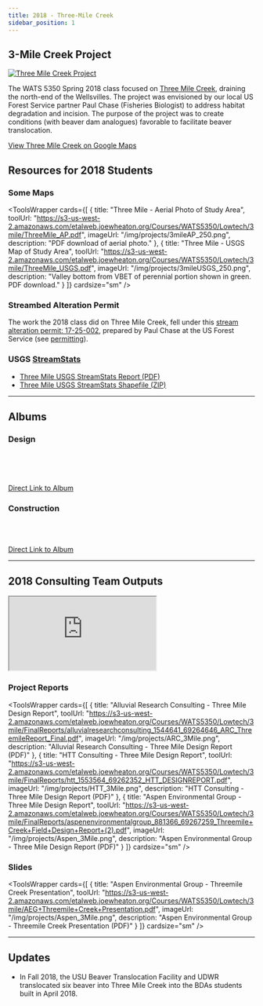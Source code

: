 ---
title: 2018 - Three-Mile Creek
sidebar_position: 1
---


## 3-Mile Creek Project

[![Three Mile Creek Project](https://lh3.googleusercontent.com/Nyw0m7m4SX1ZUfqtkBROqKjoNT3XeOhSOlJVPVNA_GosbSlOv-xdtomllHnGYST2yWCAMk0Rq_oOd4WGmdVoerRsN-tqn9lZs19KucEq3MCDI0899i8DrBY3RdrTEBRW7FJ5Tw69fEHzXY6hmBpMNLaX1xcnxCE5kC1fFY2Ycp03rPoOx5XST93U6HR2Yw2pC9Sfd4VNWRx1GiVz9QxEIMz4AGFl2JAJIEIqT1I0FM-SOSgx8skf1rmdw9tM_Ei19DD2xDzIpZXC5CBzYgU0kB5lNcA9K_IvQklFkZAKr3p5T4gi3-8VnI9OV1qQhveQlrpmndU3r7F1mY_QLb78b30Tr5t28nFR9JzKDAK6hM8iVCciN-NaAGIl6pxmo8vVVRBPVV1PSPUxgeViaQZ275s330TZGeWxDfEj-TOBpF5wobrEPcXb-nk4_IgJPvqy-tSDK4qb3ENvfBT-SpO-f6mu9CaiR236A-oLWww6MUpcgTjrLzJclcs6VM-jpLBrqAGCBJ5Hy5rTUhqlR1IXzU4-xQgyE11dMV8X2CAQLBngWc0zm0_zhg0OqW098eYU6ssjg0KbxqcNhBqvw7OZqX6RqaQsImKh1MqNuA8O9y8RzmEWGT7XhUB8_2Sxpl25C0TqNeT9OO72nJug1JgrN6i64Dzl6_mhywpdgTP2iYdkrploNcepaqLynIEa77SazaTKVcQXGtdJNVnUsG4Kaf9UbA=w1486-h836-no)](https://photos.app.goo.gl/MsnR4N4Lt5vhBicF8)

The WATS 5350 Spring 2018 class focused on [Three Mile Creek](https://goo.gl/maps/YLcTsDXiES22), draining the north-end of the Wellsvilles.  The project was envisioned by our local US Forest Service partner Paul Chase (Fisheries Biologist) to address habitat degradation and incision. The purpose of the project was to create conditions (with beaver dam analogues) favorable to facilitate beaver translocation. 


[View Three Mile Creek on Google Maps](https://www.google.com/maps/place/41%C2%B044'24.6%22N+112%C2%B002'05.1%22W/@41.7398575,-112.038717,15z)

## Resources for 2018 Students
### Some Maps


<ToolsWrapper
  cards={[
    {
      title: "Three Mile - Aerial Photo of Study Area",
      toolUrl: "https://s3-us-west-2.amazonaws.com/etalweb.joewheaton.org/Courses/WATS5350/Lowtech/3mile/ThreeMile_AP.pdf",
      imageUrl: "/img/projects/3mileAP_250.png",
      description: "PDF download of aerial photo."
    },
    {
      title: "Three Mile - USGS Map of Study Area",
      toolUrl: "https://s3-us-west-2.amazonaws.com/etalweb.joewheaton.org/Courses/WATS5350/Lowtech/3mile/ThreeMile_USGS.pdf",
      imageUrl: "/img/projects/3mileUSGS_250.png",
      description: "Valley bottom from VBET of perennial portion shown in green. PDF download."
    }
  ]}
  cardsize="sm"
/>


### Streambed Alteration Permit

The work the 2018 class did on Three Mile Creek, fell under this [stream alteration permit: 17-25-002](https://waterrights.utah.gov/cgi-bin/strmview.exe?Modinfo=Viewapp&Permit_Number=17250002), prepared by Paul Chase at the US Forest Service (see [permitting](/Course_Topics/WATS_5340/Permitting)).


### USGS [StreamStats](https://streamstats.usgs.gov/ss/)

- [Three Mile USGS StreamStats Report (PDF)](https://s3-us-west-2.amazonaws.com/etalweb.joewheaton.org/Courses/WATS5350/Lowtech/3mile/3Mile_StreamStats.pdf)
- [Three Mile USGS StreamStats Shapefile (ZIP)](https://s3-us-west-2.amazonaws.com/etalweb.joewheaton.org/Courses/WATS5350/Lowtech/3mile/3Mile_USGS_Streamstats.zip)

---

## Albums

### Design

<script src="https://cdn.jsdelivr.net/npm/publicalbum@latest/dist/pa-embed-player.min.js" async></script>
<div className="pa-embed-player" style={{width: '100%', height: '480px', display: 'none'}}
  data-link="https://photos.app.goo.gl/xCjhRuIZjhI7o0BX2"
  data-title="Three Mile Creek - Design &amp; Planning - WATS 5350"
  data-description="Cache County"
  data-slideshow-delay="2">
  <img data-src="https://lh3.googleusercontent.com/ESReeUNLXcdWCyxPcX_iaKhHkOLJzBGyoTguk42Yl7MAHT2VBMQHqtgk5eU1MqTQpQr2WWP2j5pMZ-zM0MMr5E35U06_H80HMWuvRufcTUp6wZFrZWB0M6Zk031MMjyhj2eq4CSSZFg=w1920-h1080"  />
  <img data-src="https://lh3.googleusercontent.com/ZpxTA5AUP6ejXbVP3ah5F_nIGNNhPuPLPFb92VnkYXphEYW6w8THjXG-0IOugOAe-P3OK-eqKxEg3eNI5LQQqQocU0pPnLoHIt9P-ISMOVCU4-OQDsB1woOHf1Ug0_Yh93dlyukkyJ4=w1920-h1080"  />
  <img data-src="https://lh3.googleusercontent.com/sOA9DVR4EsVf_MT6vQdx4v1EgYYps76eoHpxML7VlCCQfctKPePp-6L781oia9Rfp7T-EsETMak_AcxTEgBQejA4NUX_Z5P2N_tkBYO5VPY-PgWyXBJtmMhUyJipl3gLVW9D9mFf7Sk=w1920-h1080"  />
  <img data-src="https://lh3.googleusercontent.com/8qZfE1TRyA-zKhu__paMsnTPl8KKC7Sa8aWumC-OSvV3gg-pyVsjz4pN1h7LEBLmqu-tptJbqu1bm6pWCOmopTWfc-tBXrkznQZTDWC4yvttjdSZ-ZyQaDimg4pX7vkX10G97a0JWIk=w1920-h1080"  />
  <img data-src="https://lh3.googleusercontent.com/EirfBMakef-ffn9tlfYaTpDpkZWgmdCIejfXXae2fTdU-csaA9qJd7Vi2LgKM6KIZpMrz32UXzXQX_StpC6MKAVaXH9_JITOXzGE8C_9Av-RSQw1hUxsvOoB344uIBz6_pCl4q9tK2Q=w1920-h1080"  />
  <img data-src="https://lh3.googleusercontent.com/cLEhYudGPOdngzrqVo2De6PToTb1IPYlU203rA9BgKWXXnyiKtACa_Yp45rJr4nbi1AnH4kE7sdXg1ZKLKwQci0socCxmfPp5bKY0uyC3zVEIs-rFXU7hUST3zq10ynlRNPdKar0LJM=w1920-h1080"  />
  <img data-src="https://lh3.googleusercontent.com/RRLen26I-8yCzW2mmfrmAaw3QF8ZtbO8vvpYfY9Bd3b-Skjkdcs0StvEzc1fCubwuy5nwxoCApKuHP5XmXqflJmB_-gTFudYWd5miWtaYN7SDi2pZA8BChjL8cKDvnNfUumf0_wDkEc=w1920-h1080"  />
  <img data-src="https://lh3.googleusercontent.com/d5_JavCh5GniOHTonGWfl5JC0DWvviKik3zqkbJJ90jtvpzgwM9QLY2AM0eqD64UrRqT_00fAZaRstLLMlWjOdhj_tXQ4m44dKseq6VdNTeKR56iUIWzfFTlqZwPmmaPVC2mWbq4AA0=w1920-h1080"  />
  <img data-src="https://lh3.googleusercontent.com/-8AeJoz-3XdiBFvisDTtK449Bdrc4r8FRckLtG6nyXIjZzSt6yyisPQNagNT1oBJpvWGZfuJnRoQ0EuGne_63soxqpCjNi3Q-fJtdQTqHY1u24bhJuKFIuZeKdTshV-g4kee1Ab83BE=w1920-h1080"  />
  <img data-src="https://lh3.googleusercontent.com/OJHtWMP34yAtxPMtUkc4iYSoGSvxoohzeVVa1FO-p70qdchU3xQqjBo9p-34gMPHkQ_Six3Cfr8Ms70Ca8MOKiNIxHbPfyqK2B2U-8NyPX7R4d-t7PIXT3YxEaUGO4dyfaXLQMlCI08=w1920-h1080"  />
  <img data-src="https://lh3.googleusercontent.com/FPgIopNwq4y-34PeFqOSFdB7NDpoD6wmak06ok01dmmlYyEuD3etz6YFYmltLiTUGVxCk_xK38j0l9333xVyQM_aFFr6O-3AQaWm6PMIkczqGA5y9kgkVmv6gItl3HMamUicX_Ym7mg=w1920-h1080"  />
  <img data-src="https://lh3.googleusercontent.com/v7Xx_anjpikJqfDzmaCmWaR7GpLNgLGnPjli1dmypR_whjGfmzLtU8_YQ-iPyXdP-dsdP-TmJVOXAXZAozPxEDUscS2i9epL4-z_hE2zbcgINHlEzVVsPoImXXOdORGKDlTWFEfD5KI=w1920-h1080"  />
  <img data-src="https://lh3.googleusercontent.com/hPf_hTr91mc9ALEqGX4cTnKSr1-uP-S5l1jh9WFQVgPE5fVbQ1pGpCAkVvjgO_lWo4jWq71VGANHqosz3bAbE5DmIwMGCSzFQb4XzEq3XmMuiRPqQci_K4-x53A8GSlIL5l3DWTlEX8=w1920-h1080"  />
  <img data-src="https://lh3.googleusercontent.com/m_zDsKV9WDxb1iA_4XpRXuWcCFLW-VVWo7mxCDdiNLuan68fMvHVHfWkKjJczIhfVvAMyhW7i9RU6v36wIsssmSBUB_f9-JqSDDx6dgZG5y5YI7ZrQEEIQ2cTPMO3Y1rVwBxGI9UvaU=w1920-h1080"  />
  <img data-src="https://lh3.googleusercontent.com/wlTFS360PYH8GcmDaGR_nh202Nm3QacIJJdWtM5HA0z-lGOxawI18kSKThfqgOSmt4RVQH3grHvo2QIrZx6-ZMaZeTOA7_WyOXnNQuiavbaVFya8PfmzI3lG6O7SPV4c9Qgv3EVMFNs=w1920-h1080"  />
  <img data-src="https://lh3.googleusercontent.com/9XKtuXNTB46NBE9mSOFsGqxQkJMC5-GaHDDpWt1mQcrNI1oqQPuT0aCNrnS2NE8K4rXBUL6s5wiliz_fZ2Hem3Pg9YnXzZ0u3a770ZclWr8-19_5p4L6zBHyPL6vOEwQ0JfoXt9JH70=w1920-h1080"  />
  <img data-src="https://lh3.googleusercontent.com/JesVQWgvveTLXXQ8PXQhDbh_7ASVK8Ua895zqDLwg6KJ09fjKGCNCWVQyn7Zkma7ztIdoI_5gGMhC7-PWzpsiyaPW5PGyb59XWMh1LQB7zFmKpjiyLRWTvWzugGbtJllD4qM4MAZvzI=w1920-h1080"  />
  <img data-src="https://lh3.googleusercontent.com/ClKCvJSkOwybdgGHC_9QxTEki8H58bq79DHCyd9lmOhDFhwRa8GbCbZnJik6NPjS_l8tuxbVVUDev2DTi9qKzl-zUhBIZ-c1coH0SjfWFQvCl1YEaFUZyYG8R_9iew6R3BeYuX-i94c=w1920-h1080"  />
  <img data-src="https://lh3.googleusercontent.com/blZDhE8O8oUt6olS8u6Mhb9Iz7GbKtz924Txhgq6z3ZkIojMGQBVjQUlkSYqGEAhJyDsLpmvJpfXuYaRWfCyKok9guislwuCUtdsNtCc0MrpuvkLC8kVmM9Zt6K4rgtOPnF459Aym6o=w1920-h1080"  />
  <img data-src="https://lh3.googleusercontent.com/rjOVv2LT-n9RiPUVvgaqBRAZSPoEj7n-KO-USz3jO_gloRdmielvMSgvwaahS6QGiT0dGMe_j_lYNW_ZtrBwMHSXrK2yRsBoQT2FEAj7qf3DJTecZxS5rxhFMOLXTr04DcjTj6mUmKY=w1920-h1080"  />
  <img data-src="https://lh3.googleusercontent.com/YqSKO1uWJ89FxSqa9GZYTp0eNMA75sZKaAy2BwKcm6q_8r4h768inhpmNAglYrXQOTRNTHpgV3-ezjIvAw1ivRxKC614FbPUChPCKDLdBg03KhOt3G6s1pql1hZ7CPOzw0V4A3D_Moo=w1920-h1080"  />
  <img data-src="https://lh3.googleusercontent.com/NE6WCfA-a6mBbuDdc-jyjvGoHcWcqApzNYXodjijK0WAsS_eQqwygyD5KRlCof_3tyKl1oYvZtxvgQZIi0uwGI95SjaURaqdqpqI7GGdxlRV-U_cRTrG8XB1UFHCyzbNukg355hBLy0=w1920-h1080"  />
  <img data-src="https://lh3.googleusercontent.com/si2-0fM-UJEhf-SoyFY9AqXN4FH-S4aFidJmtZrQZnToR6xKba-dWES55lMiKm3thoQO0_rY3sOkey41HwbSJJpwsElgA0gL7GRLDhIVSlkT77nklPUPVBTJo4WIf40hz43brs7dw8g=w1920-h1080"  />
  <img data-src="https://lh3.googleusercontent.com/fKvjzVBTOgVZ1iFL8ARiONRafMpjLvvpjaDkOBgZPpYrC8HBQk0A02XmG8lf60UxL5wRvNFqAi3bqsupUgojUtoZ6yub6_HygiWOihDG39SSLxsATWcF1_3HW3_xIPZj2xjcyoil26E=w1920-h1080"  />
  <img data-src="https://lh3.googleusercontent.com/UFNzFUeguZpSnHwRGBzbxwzOKVKFxZteBimt_7rqdJGuJBBcOBJss81LFeU5sKB6FQe9IgtZueu3RcN-iDyI5Eq1d-JQ_l_ga6HiGt5w_xw84uIBIM_Y3fLkewhHcHHHuZqdu6XX0U8=w1920-h1080"  />
  <img data-src="https://lh3.googleusercontent.com/c7viT9N0qT000tXjHePka8sAfAml9k6W-UBQU15ASwwqxnhHWjL1o1vt08Z_nGHvSbIc12XS_roue-bs3gkRcZzxGlgFopIJNOgUoNoOWH3fS6_3ioNYTYoS6vDv9S2dsKASAHf1PhE=w1920-h1080"  />
  <img data-src="https://lh3.googleusercontent.com/hauk3e8varIjqmgvTm_y6inCU34vMUCWHyuHAIZn77fn8URm_-VTBQnQRofXAQ8-ESaguVWyRG65K4pjekmo46FHxnxS0PLAJu4VQ3Xoa8Cv3PZVY4VhzVmUOwVBM8INltkNM3E5FwY=w1920-h1080"  />
  <img data-src="https://lh3.googleusercontent.com/jEZOieSGVfU7T4j6Se-8YKIlZvLfUt4p0_iaxj4xj7PK0Ka-p4oH6jLLozu6VaeZDMifNQlRhOAcC3ZOTAdxBTN-w142QRjNui59MFheRpREa19E_MyMzMatI_dI0WBwCFitbMom0Jo=w1920-h1080"  />
  <img data-src="https://lh3.googleusercontent.com/tYZsR6WK5G1pudTV4aGnHK9jesxGiPorC3ABCy_YOCRN4JnMOUpDq1APQqOjNzeq8CJCyZemfrjVjvwC2d4dcyB32LsWldk84g-8Xht_GvTrYoAaksNrliFDbYQ0Grv1osWHaCXbfgw=w1920-h1080"  />
  <img data-src="https://lh3.googleusercontent.com/aBYB1-0nYOtljXwHmEcpFFFfOOA0zvUr6l5TmyNWqDubE0wUn8kRNyB6bBoy5j5_czIQWbbKJ14GnpbkQjykhSH4UIKXnf7Cj5UuK_p6krDgksdAPRWlrbwKwy5jeuk7004Sd0L8kjo=w1920-h1080"  />
  <img data-src="https://lh3.googleusercontent.com/75JILJ8VA7qKbPLaxvFC-JSn_bnLF5gapffLbZrAZqrgtbovGd3k5EDx_M5FDuyYQmO4gjljaoIAR5fGz7t3fHaOasidriI64yiigT1sD5TVHlrGvnEY_W1T1vvpZxZEZsulMx83m_w=w1920-h1080"  />
  <img data-src="https://lh3.googleusercontent.com/jzgytRStpxY46z1dzrjFlze8bLJfiKwD2XMvX8F8SR-KUPLbcT72pOn4OiaI0VfDaqzTdY8X_PVmFBWI21_3t-jQsc7TDtTWtuxKWVDi6CggCrOitw9MOKIWT5ZwAm_enrf3iqZa6So=w1920-h1080"  />
  <img data-src="https://lh3.googleusercontent.com/fGdCSnI64qTXbaI1Xyb-TpH8aKNJCDzYRnyZ89ALfG0vXENK_wNAULudEGnxP0BG813I-KChglttQ993qG_8iefv9uEJMR3V2YA7sGtbvffxqDh8s6YOoz38l4OV4fG_7LC53742Maw=w1920-h1080"  />
  <img data-src="https://lh3.googleusercontent.com/dyy_msPthebVui25rtEz3MU7eYTezTW12IkXSBRZngMqEH94QWmAR7RqG7AjEMPf1RXrG1kj2s1rWFn1RcS0E0qFpn_cbWCbtBnpQqGCNm9G2vLq4NjK5tvIRHXpsNHblgmJMIbORLU=w1920-h1080"  />
  <img data-src="https://lh3.googleusercontent.com/7-KIZYLCfZRNnUZ88JNwBFsIrfM-eZg4cJxZzd1feWmzQH45lyiN3cscYXS16BM03d7mNX6Nfxw9W_-ot6weId8egWY_VF3QsrOTl9dxVT6iSHWsY5fgXSTdoPxKgO48-HSZunOo9y8=w1920-h1080"  />
  <img data-src="https://lh3.googleusercontent.com/ZGyz5m5wL4gRebkZbuUgUu-n_5bKASlf1L48PtRQdvD40U6XOVimAepcSRC5C41Iwnh_RzVd9CpI2nVuFkZfmDGurJqS1vAKzVLQCJ8Ko5qu_8OOCiDOgfI2TKEDBaZFu84f2QHbjZs=w1920-h1080"  />
  <img data-src="https://lh3.googleusercontent.com/VXNaCXx7XwuyarJf8objjwVWjPujx-eVrUMcru5qzuaLyEhLWLEBYNCNlTn29c-lUgxWKIpMSc6Y20-p0aR2wl_7lP4zImYl641pxp8HnVfIG9JLsdg1T8px1gRB-q3Wy27tdQ-kQ30=w1920-h1080"  />
  <img data-src="https://lh3.googleusercontent.com/eRc11SS6OzyYGGQFOvtEnjO9YOOUeh8-PT4EG-WcBim44gZMh2Hn-yl3KBsIDHXMWJke_LNWJhuj7x5cfRbY8KLLuHR2SA0OJgiQVJCk89sRffWW-9PrNt96NZC7qzCrZsfax01leek=w1920-h1080"  />
  <img data-src="https://lh3.googleusercontent.com/Yj-E_Ce0Ixm_66TG028SiSbwxL40lBODAYa2rloeZaXRmiUqsLPThZJ7xFFx_co8V2njkJbblbNndIhQwKROxXQnAZhZ_PXxernm4XY9JzHkjl9m2qUUFimqMff2ojoUa-3xcs2fwMQ=w1920-h1080"  />
  <img data-src="https://lh3.googleusercontent.com/-y68wYwyMe5AVgavLXEixBouJdOcWkzHlm0WO9dKGFAKSii1e3ABP_TfOQuy3nA9bS4Zb7YzxerNVCnbAX6K92_RKPAr6W1g4u5iElG4yC8e0g2gnd2Y03cEgNG4KZqVnAbtaqWFwxU=w1920-h1080"  />
  <img data-src="https://lh3.googleusercontent.com/kQc6s0JzsQ3Y9h_kMVu5giqqopNrgiZct4qrR9aFrQ2IEW6WaAbEHxGhvIUQEdk9wKS79oDBmpXJTPuYK-0lcuCN8I2THqMhwDVIhztSYplL6trIwXGjg1lrvYmbJNfAuwQU0bAPTw=w1920-h1080"  />
  <img data-src="https://lh3.googleusercontent.com/6ijuVAX9Ib7XDM171ixiYKgYRDA8f83c2k_tRvhfQjZTLMyNKbOh-o_bdjmPQZie_b0uvSMiD4jjJjb5caB4AKsWTai7Eqx2rbrlhyhYvh47UtNEsasRHdzTXFm7FST2qns8IbZ97Q=w1920-h1080"  />
  <img data-src="https://lh3.googleusercontent.com/4O5MRYA9v6OIhef5BuOyQ4z-OmQ54oUUx2BlfApWpEDpp9wnQP6E_FUBidrQr-w1A3Zt2j6gwRU3XX6AeybGITSQcqGU0evVn0B1E2jrgTl7pifZGfbmK1158ONbYEoc8jSisYs89Q=w1920-h1080"  />
  <img data-src="https://lh3.googleusercontent.com/QBdvDdvSzm824ikTsDt_EmxX-sWzx02_wzkId8idhDSza-TkHtMAams0mLua5Avr9KxHjSBElQDT5kWX-4YMmtOizGG5v4GBouCnSAfPJUjRzHznbqRxljS2EhJVwE5i575fAQfk2g=w1920-h1080"  />
  <img data-src="https://lh3.googleusercontent.com/G4BCKdJjJeO744NIfPf711xkFd-Xv_VrASvJw5ni1Q__jYHWM1uKVpNquoz2DS11L-uLAP6MFwyS154kFRv2TltpZqggqER9GMOwKSEez4y3bfG1MO0xipjGJMnq5mEbCrRNTTESXw=w1920-h1080"  />
  <img data-src="https://lh3.googleusercontent.com/MO0ROOIUe4DCptVyvArh1soKO86QG6BsAQgRVAM1ske3pwrtMtZJ64TguZyDzJU0DqvBsne_aWrjZ_0W0ANP7DmxRNA5cJFPrlMlBCzsj_aFDBMWhkuq5G6GFvuzkAQ8RTLlWhCsEA=w1920-h1080"  />
  <img data-src="https://lh3.googleusercontent.com/cAQYOmm5h9ZTPBfgT1Xpv6NphTYWvV-5-0zM-RWZo4MOagF0MeFfzUSLy1rCSYEJrpj7hq_H9zM5QPallUN4_JswDCKzESHgzqxeEGT_rNZ1BAR5sreoYu7NUqiwI7rKLhvutyuzkw=w1920-h1080"  />
  <img data-src="https://lh3.googleusercontent.com/4LUjmyMk_cWvcehoXvaw8hUaKSKZ2R2hDQ1mYJpdrme7c8K1JQltMM1yYIc23ohgmU8g2k_dTZVR9xwHPAQs8VuUl-jH8ycHj_sJL4SYercOr8WvftD6F3ZqU929-EVI72isbrUxjA=w1920-h1080"  />
  <img data-src="https://lh3.googleusercontent.com/2lQWz62z5E1tP1jrqepSo_x7MJz5ws_6RO9UfeOF5Dlh2PvZ_mOaVaD8q4DeiSQ_3TMD8cClmaTiOivTHRr0Wqihr3K8hvG7ayT2gEy6EHIlJ1Qi4k-01p0SYr1kytDTfn01GCxMqQ=w1920-h1080"  />
  <img data-src="https://lh3.googleusercontent.com/S_ctRDCucLWTiVsu94KN0XYzcjOx1pfSPPudBKBLbyl_M_t_GPqdlNbY66NtqFP4ZK3aYtYYjfTmGBxvwhjWio-3YfjGLKTgXtgZaPFfwfPJORCrpMV6uT4hjLNAwKxJliaGXw00_g=w1920-h1080"  />
  <img data-src="https://lh3.googleusercontent.com/8QkQaLtzZ1QOejFauOzIA8W4NS8DvRJQDZtRakX1M446muXUJZG-QXPx9cxK4k5gUiGa4VelX0NkLde7H9R0pWScJT5JMCwYdE1h3N3p72o9-eShNR9kYKGi8PrefZ5uD9hkxs-ZCw=w1920-h1080"  />
  <img data-src="https://lh3.googleusercontent.com/iGEFFzfKoOGIf4eEEi7PqWePyoTUVukZ7wMdEHr7KAMCFQOm-8iMHo5zP-H59RvP4NEWRIWLXw--6gmk5NQyy0-d_kid_GEwZ82D4vwtfogyEd4M-_nHwPwqQ4aRU6xErgw2Q_kkMg=w1920-h1080"  />
  <img data-src="https://lh3.googleusercontent.com/zKAZyZEzN5KyuNWOOJThyQhZYSGJsbONSEXEmmEJlcPzBDOSLUMgrPIveuJTzmojQmMyIawbC6QK2il3we6K6Xh2xXDLo_ttdY5Fu5jVrbvm7sMGtqFOU6D5k1FtfD_GXS3yOfgaFw=w1920-h1080"  />
  <img data-src="https://lh3.googleusercontent.com/9LiIcojwFTdZjH9Y2Is7DH1OpYvPTSQQ6Xd0jJwnGWhxlAMcJpMy7uNdfeXIqdrjmP_Wvp5wnRbVdPaI8k4b1meyosCopkAF2NVUqEQxoJVADAVRA9Xd6KJEVGT9VYxdrNU1Q__tGA=w1920-h1080"  />
  <img data-src="https://lh3.googleusercontent.com/GkIhLLwidI7U8GlDYtRwKJYARbH6XhzVts17i3yL0P_XCJ5zItSjaJ-ufZHXRxnQogV075Ev8tybjujnRqeLUvrElC7PuxaNWZN4ATjEExf4pPyXl1Wjy3k894hy1JPXFMQqaNLhpg=w1920-h1080"  />
  <img data-src="https://lh3.googleusercontent.com/CyquKrHG5iWVh4jz2KOpLZ8UV2xd3XwD_6hasGzXVUch_fv5TialwUZp5tQEq3EBCMAwzE_ta5qwZQHwdZoaKGgH8c1a8zs68Nh0UY5vGxGQp-_t47I7B1Z8U-_UFRhF_6akafxS2w=w1920-h1080"  />
  <img data-src="https://lh3.googleusercontent.com/8bbL1GmBO9MSOYEOEiCzLEbjxbFXVB-v3_3zJWMG-tgy2ver5cp_s7qR1ORHc3o1auMd4aEW0ITCdOutrBegqxd-h43RzFWUVfbywL753hSAkcJsQDM-I4_tFvlAglricb2-PArFxg=w1920-h1080"  />
  <img data-src="https://lh3.googleusercontent.com/PhWkH09mwfc8iXJJtt2AONTEmx66RrOFeLrVVaobttq_KZJu0_WVptjbuTg0JJjxdXfb2X014Mg2anjNwRjKBOZ0_p9owJCtbc2RQfSaRE2_rUo0VW2tcFYTWjj3XeL6ruqk-2v3wQ=w1920-h1080"  />
  <img data-src="https://lh3.googleusercontent.com/LbxdOcAZcVphWMNPTQfcR1nGRTRIHzG5O7vxTHZ1a4C_2PdNxTwSw5pF1uwTT95LLHlHd6bRhb2LEFFMOdc5e-PVp2nHmutuPmIahv269eZJb3YD52xW5PnDhyDe-6IFhUX7Y6U4YQ=w1920-h1080"  />
  <img data-src="https://lh3.googleusercontent.com/rurfXMWCQQPGOguj5M9uqReeFMUDIA8hREKi2IajpabuK8MsjQYec-0Whd-EsjgebKuYVQwHHVKD-PCBAypCquRF8JIp2rK01Euth5nYCHf-1aNHl0R9xLIQ2wT3GPhCTzN6oLGJIQ=w1920-h1080"  />
  <img data-src="https://lh3.googleusercontent.com/EQm_33mNovOORCKV3Jp1u-D0WcYiDgdfP1QqMr5jJTM2kq2uG_ekDv12bPq4TokoFC9qvnYnmERgLh3VNUcx0E79aFcGAJXgaYELQ2JEdWCLZlpz5w-4Q1NkQEI2yznM3kzYI1JzjA=w1920-h1080"  />
  <img data-src="https://lh3.googleusercontent.com/qTb7oWJWq0uOG_qcxD_tfk9SypdC46oHVnwrE14Tbqcu-foKkmfXjdWgjcOrHKC5c8TJqQ7cohjT_kU6jKBT2Kkr7D6A8LUvZrP3MjItDUHXJ71hXzxJoWcESKo1zM5qACPrdWlcxw=w1920-h1080"  />
  <img data-src="https://lh3.googleusercontent.com/5fx6CHLYE2F6nveMMWBqdK9lvRYP_NZw6FK-CxNMRKWI9Bs1M5n64RFxJGQCnaHAf6N3ZnQ0DTUqUMTAc-QJJVpb5gybkS4giJcQI05w9U37ObyMtkafUrh2PpH5x8UwAOgWnH6elw=w1920-h1080"  />
  <img data-src="https://lh3.googleusercontent.com/8KWeUD4ptQbAYg5jA8jguvd5uo8wd3_ImXjNcE1KaYsKr86PYcFrRj9JWginTxsZnHg-Pme7Rd0BguQhefSvqMor_mBRpIo9ST4l90oewFv22iChBJXIQsXgLadtv2NhuI8HC8umXA=w1920-h1080"  />
  <img data-src="https://lh3.googleusercontent.com/qnS5ds-ogK5IblajJjpUMNLv-KHi86fsdgR52bce-LxV5QPcDm4hfsHAWycDo7Rusylzg99qNAwqrVzSjxWlxapEbJ4NENEixacwA6iq5B5L1tqV8WBjh6xXThQvja1zOq89X_CdsQ=w1920-h1080"  />
  <img data-src="https://lh3.googleusercontent.com/GVVFjTbQ8_Xyt2jKdeqx5ipsyVz6lNoXUe-aEfYQkTf_dRG_YKTaRcY_jyBYpSQZskT6pJdfYg-R709c2wRxUS7CJK-ua3Jg_xLXz9S6ajTX9tv2DINRa--86Ezkw3kG3XV6SsvH6Q=w1920-h1080"  />
  <img data-src="https://lh3.googleusercontent.com/97hj6bgvJa3kHpOFyOR_3BXfQ8CWcM30yu8k1LiL3u4tJZ8zAoC8o8PcnWI60ldvyA0lTJmq-ZrRYnrTwhPa4vnUd26Baeb2eAEwzcktEgP-yx5Dm1wdu5cJAMFkz9iPPVPyp3GoZw=w1920-h1080"  />
  <img data-src="https://lh3.googleusercontent.com/GuQ6d1-prYNOy2TNY_LuOnnep-yIsKNo6M7H5HhIfdEQrr87MraAEL2zg9cfxd9hXj_5Iq96MzAxstMMIbRrL9o1usFTYMCgu68TSz-9oM2ds-8OtJbENM-dzc1Ju03IyycGBF8S9Q=w1920-h1080"  />
  <img data-src="https://lh3.googleusercontent.com/TfC-X0cUVQSdBZKVQJiXqBModo9ej5pYCZUaQOcfFnRXJFTbpXFNdLW8OxMkevMaHH4AKX5v9ws9BjRI23iu6DCKg5HtH4961mVnQhDDv5QWCxbq7yjUtkGAhCoAzOvSvVeRuPkMKA=w1920-h1080"  />
  <img data-src="https://lh3.googleusercontent.com/THQgjcNkeNt0g2L98QZy6nZm4hI0WegLpV4L1a9vyAZdzVz67uNfuk9Az79-PN0DvvbcIpuZIq9zt-Ma2HX5GFOOIyVvwrOXzDfDDxByS3jf_3ezPAw5eFSbeCg82jLMAkEor_S7bg=w1920-h1080"  />
  <img data-src="https://lh3.googleusercontent.com/lEP_a4TT4TdLm4Ra4H3gG0D2VB3-rms5u6lpzQ_9iBxUUwC9XfsqanaxdS7orBo1DHxA9d9pwNY3o0rEmQsW-wGjWe0coNAbbbtqSLwUciImuV0w5zPRljhHYJCBgQE5k6e9nd2aQA=w1920-h1080"  />
  <img data-src="https://lh3.googleusercontent.com/iTvyoqknPsieqw3_7q66y1-1SokkF-KvsE0ZsSF4QwLf9Lyivu3-1yX3d-tYkUUEhbkJTAxYZO6-DVsn4vCLVcX45CtZDhyv0FX1C6BLr-2HioWPDIl7UZ7lB2xxNFTKVQjyaLyvzg=w1920-h1080"  />
  <img data-src="https://lh3.googleusercontent.com/f5ciAk3JO9xJinXP_vv_DxQanguTYA-p5gZeNUlfVGHEeeQ9wEGmHM2Lqd3BwGsWSv0SQaBmZ7-7N1Q07_JJt_WWL6XaGtxMZxVpPTfIUu6JaD5Zo7irJav3VjxgV-YLsmBJ3EvdeQ=w1920-h1080"  />
  <img data-src="https://lh3.googleusercontent.com/xNWpZrIPamUw27moYZNDJm9W4-OIOvdNkjB9cv6H5EvZ1kOnJYzYJYOY_mAAPNln5mV7h37wEy7X3UjE5ykMM_eXxm67LWrIMd6jKUEonBLz04QR7-BkemiSteyWM158U1d901eOlg=w1920-h1080"  />
  <img data-src="https://lh3.googleusercontent.com/cLk-Cc4ojCccllV41ITC8YKWCCsbQxev6MHCCEMMExp48fGpDBgDznrxGvyH112BX9ApcCrpTg9YOV4DpFvUThQrEGnyiMBTNE1miQM-9A5qbcTxrxYI0RdIQcOTKfBc980mK_UCAw=w1920-h1080"  />
  <img data-src="https://lh3.googleusercontent.com/88LnsfkFJA2GTolHc1mJoAjNez4oyoX-S4foBM6U0A0dId7_Q1BB4E3Hi-P1fLsyXOO_H43kyi7_9T4unYpQIO-OTMTOmwZRrA_nUG0IMmc2qdjYiKAW4sRHs4Q-7-ZokxwXhesabg=w1920-h1080"  />
  <img data-src="https://lh3.googleusercontent.com/bZ4iEFbXMHOWqTVhgpNzNTNWsxx2CEwh_J4F4e_zq95u6tcbnZgDCd0XsBG5VoCqAsU53F60mQ26ujbh5tHGvirfg9PUk370pp1FATjnY6qsNQmwCazsIPNquPnmyIWnocaIf4b8Ag=w1920-h1080"  />
  <img data-src="https://lh3.googleusercontent.com/9zYpEv4HT9ye4Xli5wf5a2Aox0Kf2tvPKF4j-eah5ot0eSEvY0nSpV6hOVeXOYkhlVgDpPwu3fmsi5RnXAnAo_nDLAi_pydFqttn0ahp4QFUijviflApCiPQYJKhxGUIAmY4b5plNQ=w1920-h1080"  />
  <img data-src="https://lh3.googleusercontent.com/04KF4URHZcgZhkIJsBw1lDgP7N7-ASwTIC7Q_2rmDnznmBVF7P4MW0bSJ0usPHUCVjdHEiN3Y9IEjGyYHCFXcDNPEeS4IyuUyycMLwOsvgOEk5ucaMQruWITDyDjnyMUa2DpuNCMrA=w1920-h1080"  />
  <img data-src="https://lh3.googleusercontent.com/bBSwSd6TqoociE5Wsv_4b2mtru_VqXAk_UfvjBMLgABFkCAnkRGUHYEMKQI6um1OUzlUkwZuhUN_U9AeycCZGq7lncrATvC3-EAA8ofv0qZJcDNEOn8mp8Ygkl7pOBEO8bIIVJ7rPA=w1920-h1080"  />
  <img data-src="https://lh3.googleusercontent.com/Ja7utUEGo8XSBNnHchxRk7ZST-Gu6C7po--5EUkOpSBe_l3UpHxcVGbwt1XzwpqJ7XLbG99r5KSo040s3KLczBON2oJ_TRqThAWqFpLE3phxn51tFxUj3Ty1kwoUN5TzEJ0mgRamWQ=w1920-h1080"  />
  <img data-src="https://lh3.googleusercontent.com/7dTIoNeFj6xFk3u-BSuKLJGpWncp4HhiN9iIadMjhX5tP7osFI3hkBsdcYldmV9EsqaNLpM_8SMFuhhWiZU-cFQb9NhqbAIEp27CMwB8tNwi705ZvoARS1Fu-WEA3tgFo_5qH-5ZmA=w1920-h1080"  />
  <img data-src="https://lh3.googleusercontent.com/kwi4fHkrNopvjBHJTlQAY6-dGxtIewf3aLzvuxvb8IqH0xnxVIXgZaulz5HeSXwZvHGpTGdukQiFDkRm0Wccdgy8XXmBLBm-T1sdOOV8Jpf9DkRI_WzGtJzbPmTDRBctg8_v7Nna-w=w1920-h1080"  />
  <img data-src="https://lh3.googleusercontent.com/OCexdSitn4BjiLBqReszAT0vuq__t-0sM5q2y4bE-dhIZQTyOgHyrj4HJiEyAhR_6xHLiOY1hG8FGqQmms1UH_0XvMXZ577S6pJM_mGXoc1T2mkscBL_MlPpBBb2D0mYw2hQiP4Msw=w1920-h1080"  />
  <img data-src="https://lh3.googleusercontent.com/_Zq9nYws1ZH-9I681K9_LcixpF76lp0GxeUZ4LHNQsw47BOTMUouBQN5Z_opJc9xj5ZbIR-K-GuHi1VaPxAjcna7GgzyWUmTX7QTLLB4SwDz7HC7d5upDMBZry-k1dc671nt4yAhSQ=w1920-h1080"  />
  <img data-src="https://lh3.googleusercontent.com/eYPS4ZelXRa6lWLsVzAm2uHBTHOhv96gODfriikpM86PN8PMzC2cG2FgRj4_Cwxop0NtM5oSSLBVXjfAxn7NpSCNB3MmqAYLp5454Fro3GzH1_17FLFMHPi1DnMSHBnsST2CQc2FbQ=w1920-h1080"  />
  <img data-src="https://lh3.googleusercontent.com/kpxUOAr1er2W79X-s1Oe0x3uc0By37aGI005k18NfLWIE9v8FkDlsO78wkk0C0kloScsIn7xaHwNcgeik5WTvej90_0rwpFmxmW_cwG5N3xnBmIZm6gRNeWpBjS7PpEuWHZp4Rd-kg=w1920-h1080"  />
  <img data-src="https://lh3.googleusercontent.com/msjho5dTvzW9s-jS3bQCgfm5FPXF-QTzyDAB_hyOmGng3mRP8ClpXuA7PO8G3DANcczcln5CJd90wN3IDOTblcp9QV-XL2lnV0QVU8-4W5r6q7IGzTlpzWo4Q_L3GpEokXwf6EIVQA=w1920-h1080"  />
  <img data-src="https://lh3.googleusercontent.com/FF5RNGqcsvhQh12Gw1DLTYeIdV0R4yF3MgU0nzwQ0Y-FTMjhnO3ivkm-8onG7_SQSvxrg9xJ8me2YusREZ3OqWQJiCTDpR06AB1amkt-4MREfSpB8ZBD3beC5CfxnGsKixh0sj3how=w1920-h1080"  />
  <img data-src="https://lh3.googleusercontent.com/hhQX-2A1JZ16AIQ67CXSTzuWg--azzpOqqjyEPNTV2iUKm7deAA7d66MkwHWuFkt-iXHYXT7h208MOCFGbRAk_G2oY8K2899-zYN_0-tm-Kq9qS1vX27-Oa8qlGeTEkYRTpyp7CLFQ=w1920-h1080"  />
  <img data-src="https://lh3.googleusercontent.com/ScgK76mdAi2l8I9U4jVCfVPnhbJLBcNGWvDk8Iy9x9zsvM8qqwwwGM81ff0R84RdAypfJ5fEGWq-GJQdkU530ECPmH-OZMD7KBCydInjhfXdyZAS4S1Ob4LhY9Pa8xolh6k6PWlTQg=w1920-h1080"  />
  <img data-src="https://lh3.googleusercontent.com/93yBzWifiA8iEo2YizIim_axjDnBjj9TnI4AZ-4V6vIikwPIK7P1ePWfvBmWYj0LOBvXW0pQa1wsAsTEFe2TK74LnfzuFzMgvOlXpH8Wiej9OxADuQTAQ3BbUvzqS9Cy_4aOyaV01w=w1920-h1080"  />
  <img data-src="https://lh3.googleusercontent.com/YDrf5aWcYsxBQmd_luGU1VQzc3GNgdbhfNptcxckAdbOlrI32Ki0y_2lehPSiZTLVEtAscGxkwpwk5MR8V77PySIcuZnUvprXopTkj-_twy8BdnH354LNYzi_wYEssKdzW0NsuvGLA=w1920-h1080"  />
  <img data-src="https://lh3.googleusercontent.com/o63MruH9PmUC7YD8edfId7PEw8y-wVCg2ZOgh4w4kDhzHjcpf5DO5RJ1SfxCmXML8jL4R8nu1euVvZuY0tOwCOy7TvHEE-cgydI9McKt3o_sk-jRry1Cw4ZEzbV1MVtTRmR5HWG2SA=w1920-h1080"  />
  <img data-src="https://lh3.googleusercontent.com/khxK_HJJUhFaMTtkCTofCeuv6Lkm63EglOEnZX8ArzpBawa2ygGH_ZbhZMWnaMLZVMRTWCospK2HH61ihaaJeTvaqGFCR9YUFjdt1bKZMy2P2m-EX95wkhRP9yXIOEnUCfqToWHFXA=w1920-h1080"  />
  <img data-src="https://lh3.googleusercontent.com/srotzc2mQMeAJBHCn1RPb24Tytcyi7KSGjD-HHDdHQqSNNXMs2aD__6f4hxbwrTspQZNTTWhwYeTtDfcoO_MgRKrGCgEbncOyc4sKFlrQXowOuHF-PmX6DMAOJuWvd2R1DrRAiVxZw=w1920-h1080"  />
  <img data-src="https://lh3.googleusercontent.com/MLae4WQUqhUVZZp_lrbkxOzhqUtb958lj13OSwX5iFfjfS7cv1Z25Ceso7cF6UBSfdNxceHWt6IouoWzydvXl6wmlMXG2zegMWjTmuS2VSv8qJ6n5TLS6B-n8bY6oFIwKzx5pa22Ww=w1920-h1080"  />
  <img data-src="https://lh3.googleusercontent.com/9EeYpOeIrNEs8NedducbA3gTHtczNgBHdoV_BTQDJp6YZGvv4UcsheESkMRqNhRa7hs9VtlJPEItr0h0oDLcprRMdloNcfUbNps0Wn53-81yyxvH_U2DkP0YUpFSYDj3zPKy7AiX6A=w1920-h1080"  />
  <img data-src="https://lh3.googleusercontent.com/z4ghxKDoeFByqh1QEBocDNZyWDTVnAPbQzyRCZFu2PSKIuNywk-7Myl_zw4n7eAf3CgUTYmsYg10F1K6HjFcryUoUAVGp9GvFHTt2kNbDAqtpYnyOJEdPJRekZgaISY3TcsJw7X9Rg=w1920-h1080"  />
  <img data-src="https://lh3.googleusercontent.com/Mj3kUu7YMydlh8ibnKWuRpHk7M0WoNqjzBmcxXNQlVAsR88QF7eBOGkshkleIMgbmq9j3aK3FANGDMqbQYyxp0m4bKpGmqFiyxp9xw7tNmgx-kNO3f5iFoVwaWB0dGOXiCnocXn2FA=w1920-h1080"  />
  <img data-src="https://lh3.googleusercontent.com/jPolIOUgi7VoiIriXwtvxqeBx4WxX8Ilhdw1WQAvNgijvZj4-rc8yit1x28knRbkICmDW7x8Z07WCLr4LBNp54fQgovAffpXXR1l3dXJvI1lGeTyUm3m1_1_t03dhRdKuPeU7tKtQw=w1920-h1080"  />
  <img data-src="https://lh3.googleusercontent.com/l3rUskpcs1X0F22oX2keKu7ci0CV0qlhbmdMdtyWLXtdIp1gcIC9V5TbFkKUy9lzHFzTYrcHREh9g0WU_V_eCoVSiQjF2IifX9kjfR_WbHfrFxD-A44bl3zLwhSxj1wO8sgTeMDUMA=w1920-h1080"  />
  <img data-src="https://lh3.googleusercontent.com/tuZ9KYc3s5QTQ9xifbiBIib_8WPaELebjIxcpPvLPgYffd0cnOxAs41fs1xxt4Pf1jR_q6oqNtCC_3cMowEed6He1c1Lwse_By82XaE3Eu6RU96Zm8cXcQY85jncEkYi-6_ooIzrvg=w1920-h1080"  />
  <img data-src="https://lh3.googleusercontent.com/6HFIjmhN2bYSIwLZLHhzIZDXGlu5VhbgXAbfC56eRIa3CV6qoqatLhfj9SrLDYSvcbn06eSS0OP6gN_6GAF5tvuFU2dWVZ5lWsS-vXA12y2MweBunWkm7nfifRJMqLXDYT7tGX3m0g=w1920-h1080"  />
  <img data-src="https://lh3.googleusercontent.com/HbBRb0W2lrepSmlabPcGt91SJ-GPtXWrYHbvtpHJCWRr9stshoph5vVGK0u8EKJD9p6dF1dp2PnHdd-MkuqUSi0JQ5W9lOJVxgUO48JDK-wn_u0_mZV68uYuhwtSP_TlEB61xvJh-w=w1920-h1080"  />
  <img data-src="https://lh3.googleusercontent.com/SPdAqan5Ykj9Hclou9SlPEKPCkuVPA1qVhYv8wbnqqIhUseRZeKeaym6CnfAmCocq7Kk4K84Tf_9TTUcfgTd_t-x1isXA5ZjU6bUh6vGBK2ivIHPCGh_cZksmMTlNOspGYHuWFO6HA=w1920-h1080"  />
  <img data-src="https://lh3.googleusercontent.com/P0sC39k9ewH3U-fF_bMvNW0vUb-bcc5tCMieFt2hEsAL7Hdgxxza4Gts5uiXv5BIGTWNgctLG3_UMVoxJE_Ms96uMyZ61KY9S7pT3qKsrwdQYJ8fXlwG-m7YMH1pD3qsJcIKdFclIA=w1920-h1080"  />
  <img data-src="https://lh3.googleusercontent.com/Nb9jw2k8u-3yeENHYueeiJEA8Y-2PRei2u7K-oHMQcceTpVdNW50yyl7k0gTykUcR14xDoYet65Am9Z3pjfT7yN_qS4j2655KcdbyxcpJ4nV5NwSKquyXRBAb5xqPqNln6CNMJ6jsQ=w1920-h1080"  />
  <img data-src="https://lh3.googleusercontent.com/T6i6xMtcFCtjCu2yhwz6W3SzDM2pjB-lZzOa571ZOxgrsO9DEKPOj7AqCN-qyjDgp8OVLVxECqRmPqgQ0DjXsLpOIJuX7c30LlmNDRO0tM-iLxtN1p5o6wHpf4XQmCe3gXkaLMw6dA=w1920-h1080"  />
  <img data-src="https://lh3.googleusercontent.com/XkroCOlrzj_WoPAl3czuYON7qVxY8S97-EtgcucgbyPM2sQ89ku24npWvlY6r0ki3yG-F1wKlLSYQI7L2-i2Gz-2yAeufiYNrEBpsnmn1S4RDVZw7MUvoaqRaGTivSl_jhcUn2R4jA=w1920-h1080"  />
  <img data-src="https://lh3.googleusercontent.com/xWzaj4k5AXdyRvaedHpIDMDXObgpB9vKM45VTIr3TJcx4xFd-JWox5bKyoXJndsDUGYVBQsM0mGd1T5Iyfu8_8ET1lq3Ig6L33X5h1RWRH9Mz3AQK9_A3noxJNy7iFwQVcgAjrJYgw=w1920-h1080"  />
  <img data-src="https://lh3.googleusercontent.com/KMSvrUmzIQ_UHwYLA5HwZMlUUUooEn5-jbL26FhIoMSPDlLEEXzbvsOcdpc4xA8LuFBdxW9Nd7iQFXSGau5Rh5uJmv_Js-hQNRkDSGMIE8q53YOjD2Ldey7_U6P2YPAiY24L73iePw=w1920-h1080"  />
  <img data-src="https://lh3.googleusercontent.com/n71C3Hlp9xKE3dz98VvSiU29mwnzNIBJKCxQRRDeZep0a_EDavnU8ALQDjGdFm9ukoW6YTmxRCfINhT3ndRFeYak603zNuYRepnubnB99pdZy6LgOKSHsr0VfWEu0Y8gtUmQ4S2CUA=w1920-h1080"  />
  <img data-src="https://lh3.googleusercontent.com/dfdKX219DDYJXD9l9z9hoJ_-JleE4hQ837Pm9CBg29Ocd4JY9zn_8cMFchykH9C6Y3Yjfwpo53UOswy78OMRusHaYDWsgwMmV1yT0JesSHwflZywCWbE5wyvdfEfGHPqFjDJlI2gtA=w1920-h1080"  />
  <img data-src="https://lh3.googleusercontent.com/nuJU-1LWjJRPRrOFWxX43I0K8WyZbXQS7REfQCuLCAnXIE4b0XE6UTRaBepF1xVhwGayr-wYg1Nn93rZPiYbI1aeYW4sc270jOdjJ2PehWHTtWIkG6P-0E2TOtOYieukkd1u_67ahg=w1920-h1080"  />
  <img data-src="https://lh3.googleusercontent.com/DwqQbLFw4fDgxmm6k8k1m_Z0e74zD9mLLkIPTPv5eHtCLZrJPAdPeMobsQExf77A2Qa3LnZhvQEDy4HQYWPbojLK5pJevUH5gdGTaaPcBfl77Yl7nejMTDufR8MW3iA9A3ZyA1pRJw=w1920-h1080"  />
  <img data-src="https://lh3.googleusercontent.com/ZIjdzfylT1AvO-0vIiV984omeIn2thwD49lHpUMnNjTSBRfTDBdqY29q2s3rayfz7cef5nDJX1Q8DA3ljhgAKOvleIxp3O6BN5fXH1kX5JlzM25o_507PQ7yn1ix_J-E3E6Ux4yvVw=w1920-h1080"  />
  <img data-src="https://lh3.googleusercontent.com/jD6t_MiEXumJhaH8iU4r_o4CJkaNvu0YyxOgWP0d71Za8rRrNNeCDPJC1Yly2_5_Wq0qVT1_hx2C_0wyYtGkuzCOk4VjGaobyL9Uf5F9i56piNR_Mf2lpOh8vtff2qHGr8Eiwvewqg=w1920-h1080"  />
  <img data-src="https://lh3.googleusercontent.com/V3egWQHBfk6XXrCJmoOVpcFUjuj_fLAFm6zDJIueng3zbrw2Dp0V-moZTrS7zEriJZEJMQYWf5uyr8IVaCIWboFlPWLNC3DuwQpIP0QoyYq2GPxikR741z15VHvzghHvyx4lpyOVuQ=w1920-h1080"  />
  <img data-src="https://lh3.googleusercontent.com/AEoOcoOncVh9Ynu3NNv-4H_H1C5-m39nM56GsHCOjdQmEH8M2--wASX_uqoHCdhQcp70NpRF79Zwc829ZsTt7fHEoh8ZHNxch_wmHWo-V4EciQCe1mFn5quGAMbxFvNeHOizPJR8YA=w1920-h1080"  />
  <img data-src="https://lh3.googleusercontent.com/6ItqPHLqQ2c-ZQM89IGkBP4p5iDsTcNvbiowJcv22aVSmslmlDONbv8W9DpAbXqyyjWTtssjHWkMCcbaMfUSaM5U06op6AwhZSTs-1FplqMw2bkzpGgz7eAQsyF6wuSXfrNROTyfgg=w1920-h1080"  />
  <img data-src="https://lh3.googleusercontent.com/TPhEbH4PKaWdFP1RPq3-y6RabQDQEpOKLKSsgaWU8ytkxAwITk3D5T3qx1a7G5SHloqt7upZ2bzB_wi9q6UTx8ZCbLgkMiGRIO5PUhE5lX76HCWhr-XbxS9C8EOdt4WKkIs8bq0QVA=w1920-h1080"  />
  <img data-src="https://lh3.googleusercontent.com/xT9dYGRJk5AxwPKp-mrfFMAalJpdfCECP8NjWc_Cd14ThB7LkeuujzxAkaFKFc8qy3spK_79LNlhj3owW4zTYmmYPZdh2pzxwmMd4looNK1troIRsnqGzPWK51X38H5jZsHpfLtOxw=w1920-h1080"  />
  <img data-src="https://lh3.googleusercontent.com/ph2w_uYPvX3FfG58z0k2aMG0hAmGGLoBOKOxFhI5IIbHkNxObhkqXtzsEAK3JNob7Sjbpe0Exlx750WhF0lxi-gAxFxTuD-sfbTk43XSiiF90frflV1h_aFBkFnyfOQW4UEr4Lxibw=w1920-h1080"  />
  <img data-src="https://lh3.googleusercontent.com/IX4mxtiE7YLvJIeZYdgY71mqZzJKGQQPFUsdMYHfkUFlDvwERb3XzXokmHsyGo5Uwce0LMlzpg_jIpxACJXxeQlZhGjb_tj1J-kY7LStrS9wkhxRz7v4ClWEziwdJQMUsoqTuiA29w=w1920-h1080"  />
  <img data-src="https://lh3.googleusercontent.com/r6AF1Np6qsw7sRQJHJ3EMr3NgHXsIMsjZfKseid8t5zuRD4SteZ_-ef6xcIB9_WsBACal78E5qLcp-ghLrq6f1No29MyE2QV4j_5oNOIBGR7ootZa9_q2x8eumNQPVfb9NjHlUroTA=w1920-h1080"  />
  <img data-src="https://lh3.googleusercontent.com/kyYViwHlhmHa9ubv_8hnpekktAZYOEbSx6NXAUgQlMHC-Wl-UD4Hui4Qk-lxh_rps_3W0DnUP6x6WXc0gKVJzTll3kdIAj6brrr_nsn3Nw5kglRvDx7bxgQESJWZB8GYLFM0HHupWks=w1920-h1080"  />
  <img data-src="https://lh3.googleusercontent.com/_OF99lGKeHEP2HfR8BbbCGFptduG4FsD0zD4rxQACq7ZLyg1NMj5I_nl1bKqt1p6GVNIej-66PbhEXuE2DFb4w-z7Gb0B3L66vbbyK1PnlL9mc4xGJ60V_Ixe0E0NK6ylZB1wjxNiqY=w1920-h1080"  />
  <img data-src="https://lh3.googleusercontent.com/krq3HiUxOcoFlrWxRWa26cga_F5kj_zvx0FUX24HN-4RXNR7oNWjk7YdsQ8cII42O9OlikFsW0RHJEGSiJNLBqHzf9neagf9ZyREBaZNE3_oQIqkz1pRuWaDxyvZM4tfocJEm2Vbw3o=w1920-h1080"  />
  <img data-src="https://lh3.googleusercontent.com/-XPadk3TIRfg0FWrfNvEFOg5k5WSioSM1vdsBSX8L-3Buj0D3Se3NLVv9ctjK7i0fjE9Cfb2TI7uLyaWNgvDBToul90EZGyzusBgW2qhwD8wClnHQL6NMSkuWH_HGgBQQSUadnEGxiU=w1920-h1080"  />
  <img data-src="https://lh3.googleusercontent.com/YupCYv02NEGDLmX_CVBhebRUVOGKClEIQqkt_omdH7Xy5UhvdsYNzqJgq4nHQTlc0xSii-UhNAG2nx0QQyyZZzuELL7PQHtCllzUewBNcrdM1D7BtnZDoomySfzx20-njP0Ur4BNAw=w1920-h1080"  />
  <img data-src="https://lh3.googleusercontent.com/qyAKgiTZ9XS7F-ufANmPBprQ0v3FM3ReSPp7a30tjxWUp7sqxR7A8xevk2NhvrPZthVAK60WBVp7SCJkOsftJIsQ_0Z4W0m9aXKwmXAQpXlTPF9CCT6DitNdaevG45qLvOmKijGZiKk=w1920-h1080"  />
  <img data-src="https://lh3.googleusercontent.com/vyXthfhJT-bV37s3ijwMJOiaIMeiuljwGdid_vUUkvh79v9jDpy0rQSgvEdUKqOhdwvTIXBJGXdXS4Q0eVtZBaTRYCavo25xfBor1mJ2cSycu8-t9FwybGPG5JPmbXmwpGsasFnipbY=w1920-h1080"  />
  <img data-src="https://lh3.googleusercontent.com/axtctuZ29x4oDtcvOOBveTP_CCLROsPNFY-9drgvJ__kdCl9kbJ50yR8qM74rhzSNw532uc2LY1dNc_MViV6-ntd6DE5Vgez-tEnIMP3CQPQOCAXUjmcKsnwCTxMyCAtiP_ngZDthyM=w1920-h1080"  />
  <img data-src="https://lh3.googleusercontent.com/VUXwlVoRx30WJ79WeVRvbIEgtzxIs7Db8oP7WNjTxB9dfCnRD1OIqqNpUKP1HfS0sLSTAwMQUNhPRQ6qxhg9NErYpFcPZc5-OUuQgavvVf6je045XSrDb8BwajdVcXMUytk7nMS2djo=w1920-h1080"  />
  <img data-src="https://lh3.googleusercontent.com/Cq_vYpz86EPI3GdXT6ZgRIqFWhgWTbU-0c8vcuGs_emeJJBSLivVz8s5TKaMOnEwWefxxXTnt4zx-IJ53vFPYvfei0AIc_mlYDV4rAck1ubNt6nvL6LWouVwSF1Zn8OLrr-SM9pkSp4=w1920-h1080"  />
  <img data-src="https://lh3.googleusercontent.com/REKoTQsDHl1zZMmgplVlllAEJVf1fVbCdCdbyHpBsI-2ZzjtfBeIAzZ0Fb4CqgtMd3y4zbk5Q0fbb3U2dS2UMwkaipjWQkbsWNk8bpKF4bzBkmqx6afqs5EyBWvBgVLzqQS42VRu4no=w1920-h1080"  />
  <img data-src="https://lh3.googleusercontent.com/O-MksIW6TWuEqeQd4MNdoNcWK-kPv-wfsyGoDmVa5Fx50k_cYqZ01wHGJV6qZAK1UP4ewcZAyxWu3ZbncC-zAOb3QVNEtyd-m1eSxHOiY3tXs0pBMY0IkO4EPYxhovYYoDLoabxtcO4=w1920-h1080"  />
  <img data-src="https://lh3.googleusercontent.com/jFmUs_bhaLs9_x4zkFtLVrJ13D0dip2Er8eXy-9dqrlb66RaSgXFhuPTuDOgr5C2DHpPV3lTwuE2iOSv3BpYwOwr9tpHrmBGRPYagx8jqyaJA-y385EWylV3_7RpNRbXTNbddM8nOfA=w1920-h1080"  />
  <img data-src="https://lh3.googleusercontent.com/gYfaquQBqoSTt1GgQ9840TPbB9YrDbzHdsAvMKDu4hR7bnqsJH0eBwCnPN7sz-kTpBRaSCivV3WBgTKTdY1EVQ12EOzsgO0sjf8nFoqx-D9YTsv0VHphl1mviRQerJMULUHJekAbTbI=w1920-h1080"  />
  <img data-src="https://lh3.googleusercontent.com/K5SS1dA_M6aRerMHTWB212ZSFDqBj46viQt3IrC4JT08SucutHk-i60c4mi8MnECUhdWwli6aBqwHQjJKawJMdYgZk9HY_0Rw7YCQNlgxG65jy0ez7cpeuF_1G_sLtH0DCNKOgy2QMY=w1920-h1080"  />
  <img data-src="https://lh3.googleusercontent.com/E2pdDPUMiIDxsWGSbd_lffWLwidnaT_R2kUg_3i8umcWeyXbVtSZQgigD6L8osWtoKFtOxnkZ0JmdtmG3-58cxsB3yNaHJiaxgtvzXdwMzBCtfAFymQfIbCOb3_DL6rb7FAZreZS178=w1920-h1080"  />
  <img data-src="https://lh3.googleusercontent.com/8-oydXpmt9b9eijkNsNOwEQYbtmm4lf-BWH51195Zh0-RcIahRB6g0yS4eb8THfOQ9Jz72rSjyZ1q26hL2YqduvZhpZOG7mRUOnp9-YlmRQ6GCKj5rZGzgDoQP5xvwo6uOPxQMzuUWQ=w1920-h1080"  />
  <img data-src="https://lh3.googleusercontent.com/cWhxogUdTWAd5QQu-1gDDtJRphFYG-w5yNvygLqFyx1fZxTdRvhtPMH_NZw0TPPef5O_4kAQGW15Q-bMldwYKF6BZkercpy4omeyX16eiepughwjGWwFNGFYNAwoCJgbp3AYI7GQCys=w1920-h1080"  />
  <img data-src="https://lh3.googleusercontent.com/223BheGbTxxJ8Vf80M_kADW6hfMLuyeFkyyFeS07HTMCcrqT0382sIFYVk-GFpV_msNPDa9KwacpyRN61HZU_TRsTHjjplZ5i-2LDGEnAKW2yZqkf7jj1MeXftFNUJkjnGvSjvyPTCk=w1920-h1080"  />
  <img data-src="https://lh3.googleusercontent.com/7P5nUVTJAG5nz8uR-34AP0Hf__h50WkGkPSP_vP41PWPZZyH-IiuuElZNety0Nc7_30xAO6fNPT8mMMoIQCfXRHoo7moysLOZYd1Hhe2m0GawVHifODVpptRa5NG_CezIzEATmVuCwk=w1920-h1080"  />
  <img data-src="https://lh3.googleusercontent.com/i2xg69k8duFNPyNvXOikbsEM5Blr-gFjU6DI1tVxIAjxbX8LvHmXHNpDrS5fX2T7soNisTWtEWFwWtumDzDAzH7vtsN9VlAuxvS79f8QC8mQRIBoxCsYAxHaYSRER8_QIXjxR_E9gmY=w1920-h1080"  />
  <img data-src="https://lh3.googleusercontent.com/koM0sn0TvEOlUj4vp9PqUdGS2tIIDJudeUnVNKv1HggV3CjndwNH24zm4lpG_1YOSF1larUAbuVDaNjCBDlKct0ZqCt2AGIh9xAIduev8KSwtteVd6lxMBmBv7NM1eja0VbKnK9sfAk=w1920-h1080"  />
  <img data-src="https://lh3.googleusercontent.com/a6043NgHwkiNWSKtCZh8fUoHvolWQC6oz3Khae5SnMVCpO_Yy1-oYsLA3oOuPva0a48erNKt_GbeFORsiz_MwbAHoXlHKVu0Htz4imkImWpmNQmVEvzKD2Qsr-qVrkdE0NoU-2QZYX4=w1920-h1080"  />
  <img data-src="https://lh3.googleusercontent.com/Rzp1wvdQDVkWWXAdF7f5XGd2w9AsMN9FogMqCNGmuxv2oR_uaGdl507q6peJrwDLtNWGnXEE1Bl7_BkEZoOGoidHivNiau0_mV4-nPyU-tD5i2_kbVko8z5DWeqSSoHj8OWj-V1Pvl8=w1920-h1080"  />
  <img data-src="https://lh3.googleusercontent.com/mPtkxMZB8aRlo_AyfioDmKcVENRNdHGg50vSE8M520IisqHUM0YVmS-PD-1Fa_r_wpcfaa1HXABLWb1g16Y6S3Jf-M1PV5ZK7LOM7XUs_6gPzVNP1XaAKAZgv7Wti4tpA2mqIr5ly3A=w1920-h1080"  />
  <img data-src="https://lh3.googleusercontent.com/FlqjzQZO-Pgek9MnDRuAGybOZb5oZiJ5WrhyZrgmII5pAlMiCXdDOI8E-NyH7Z_28w1N-6Yqb7zM7A5Q5OawDYM-I7UqnWAowg5ClSPy9j1-VFTzEdFUAuxOKV_S4JbEFqKzyhN6jg=w1920-h1080"  />
  <img data-src="https://lh3.googleusercontent.com/cbjIxpRw6ofpYq0S0f3YgXd5BLRXGi8WDmjAplOt9zk4P-r2B2RvVJY8pnSc181LzSSPF9Eo-xSOnZcpcMtG-UTvi54JVenfi5EgcmPmf88YfPoiu0WQrJBazcfROsTcmvLhtKSTFWo=w1920-h1080"  />
  <img data-src="https://lh3.googleusercontent.com/z5O51RwEVaoUr9iJj6Nu2Ru5nf7AgvUGXKShpA95-l4iBVHlwr579c0u55PIdZ4DA0fcdcWzQ8R9J_JYs9BYv9JDhtVxnvXsaArCcHWcrnxB1-YEBRegKl5b5E6N612rgQxoYxTIwBk=w1920-h1080"  />
  <img data-src="https://lh3.googleusercontent.com/gsfktj6SZc7WfEY4ohkquxeVKeNKkBBQ-IPLhQBkh8_T93cxBzq4hIUiYpMkvtJW6fcwwSM4VVga1jxO8JtIL_MwIEOUWMAliKjvGrmst0UZ4MuNfB5A07gQvdjdDoIrU1ZDyel-NV8=w1920-h1080"  />
  <img data-src="https://lh3.googleusercontent.com/3rD3EvJZ0p9rOOmQEU-k2ZnIQM_hL7RpY8bTy96y8q2okP2x5pSkJjeNlSVS5Pj5enN6MBj28qyjnM9cv6DjZpxPUcWnVxemoMgcUpTLPdnWGs4EvhZHJLj_OOumM7pzOAXHcLCHpWg=w1920-h1080"  />
  <img data-src="https://lh3.googleusercontent.com/6lwCxBnOdDfW8IrKHd6kkcL6rUYQGSYCwd3fQt2U5yOi02XHLT4QTPu4qrCzQKMyMG10QDEI8MAQBx83HXPtkAVhv-Ewze9IkUXpt3SUVifN8PoF3DCcumqpZyql97iC_OxMgm9_NQo=w1920-h1080"  />
  <img data-src="https://lh3.googleusercontent.com/C9Froqga97dAkQ0GMBPvyUTwoojehoxXU5LqQiMapIFgnUC0HtEmBRkX3woDQuGL7Cb5kp2-J_bSXZwVFNrtdVDRtFUGZEk3uvQP8ieaCzUzdVrMsk1DqF-XaDXpJc4sMF5VLW6UFEo=w1920-h1080"  />
  <img data-src="https://lh3.googleusercontent.com/PZLglJoNZ0y24nKjSSFt-vb9flTpM4cRh9olXci9FQJ2dLHiiGgkdk5K3o9v8cIFJfuLuQm-FCiE0xEmSb_iAwxT6hVEGAczz3mTTKFwveS7POQLU7MKeASrhGeArU46ivomyKgdvuE=w1920-h1080"  />
  <img data-src="https://lh3.googleusercontent.com/7e_nNOUwIvwVSdJhTHXEu9sDd86eHLBnnfwIn8M0-qSaZdgM3fpjQqhcJW4H6Jy63nJjNDtyHbUsJhlLpJRWIjpiMfOp6z98ayj76JL4G4WcELNBa5N8-qZ8Y-PHBVPKRG4ZVzjGk2A=w1920-h1080"  />
  <img data-src="https://lh3.googleusercontent.com/gMogUIYNgIT2TbhKjVSmcFlC_JIgrDV4AxpmJdi1AFGzFiwW9-zA3vs64rEHxd6K446GzNWf4oVJSpOEM_U-h3cdbDP_iaxmuJB39_D3wf51SzQvu8M8vFOJM9LGyZTg_i_wwtSUbXw=w1920-h1080"  />
  <img data-src="https://lh3.googleusercontent.com/_687J__tkp_WtkEMyEo3WB8mbZQuJPB_yjpFQ9oIttAEa6vD02l3tqGc5spwLhJF8QchByD64WbZP7GLI4EkdN0jMDLfO9wF3w_g2mNy83-gA1y_rWOinzMKd309S6XcMJtkBpGIfss=w1920-h1080"  />
  <img data-src="https://lh3.googleusercontent.com/Vpb__ktraXBgx5JpUWSMeZe1aTrgjKDDuwBWsiR6n9QGpqU0s8h0AQ7JQSZn_Lf6vVofsq56h1hZkWNsyfZKvs2RqS4PHXOgxal4PWtYcWPqsKbN5cFFDNTmIvpMA7iBUZsT1-JYokw=w1920-h1080"  />
  <img data-src="https://lh3.googleusercontent.com/hBnffvzT-AiQpLy7uHiFQZC_nMoz5mjJ2P-qb8ynov0L1fRcpHaXUEuUnM6MFWVuCx-GGMNVP_TEmu4c_hA47etiqozer6iZd1aTq7ePBx27VY9Ga18vkdGFtIPAQWLd6CSfmhGrXME=w1920-h1080"  />
  <img data-src="https://lh3.googleusercontent.com/4K-vC4P3ajpFD9oC0F-pV1JPEr-c056r-EJRyTN2IcHQmnjQqftRlf2783uyMu894-5lBSFfhnFCMoTLjge7a_0WJqDUlEDadOj5-Pk9k67cuoV5hqRb_4VItqjTrbwxMMBBqsj8_XA=w1920-h1080"  />
  <img data-src="https://lh3.googleusercontent.com/YsQjI8BZ6_klxoP0h9gWsGhzJaCYwsnOXdPoKuny6H9LopFTL1D_2-EDY7BaPcMEx6rSd01gkyZ_q8jauhu0yWpkFnhxz6PIYEJZw0TiZL5EjpqVSPjOeFA3bUGIqrRddzJpCgBQMkI=w1920-h1080"  />
  <img data-src="https://lh3.googleusercontent.com/oFzah7xdvoUgo5UyzCsJO4IQhJK3zjLNM_L2Wvn3nUaFEUNGCPPsp2hmwL4wHrsUbhWDVVY_vSmyhmmi5IUwAB4yItOPlpw0J6DeymRXlQfS7EvVgqiGoGJAcXHbbXrdR9TqT83xq84=w1920-h1080"  />
  <img data-src="https://lh3.googleusercontent.com/Mqej79HW2ASS1Jt7i7J7JgJe8Z4FmixbSunLA-mBLd6MfBcxQ1dBKQjnvQq8Ed2D7-rCteylf5K5PfoO82gqzOB965WkINFP-FRfkNuIQGcV9L8sLf7RBgBfkOfc8tSlTqUAMhHJReg=w1920-h1080"  />
  <img data-src="https://lh3.googleusercontent.com/QFtNngAZ7INXlT1-F34s6IVfAnoyyb4EaE73BlFjHZrdgND3vD8c0A0ptrTUteih_6PePpSYyG7VdFMVpXBRPOrMAbvbeFFgmpFcH5H5mzmPIDGudK58zh7pBI2-T7qDyIfgb7X0MgU=w1920-h1080"  />
  <img data-src="https://lh3.googleusercontent.com/vHeri-l_iSoJMCAYsRDYcMIgAGBFPm1RkpGXaydOmn3u2HLiOBM022LVLa7DEQ_FIIGnTtiC9gwUwx5g1tzla0kedt9dWIJanjBP9OTYYqKkq51NSW1Dz9zOe7iXoiaPLt3whiOpVbk=w1920-h1080"  />
  <img data-src="https://lh3.googleusercontent.com/Db578FR98zu7hIlt4s_lRROTncgV3S34SCFRahxq0FYsnfxtSn66UqmoW84wjMATF9xKjA82_cceT-M0zaujIN2V9FzJLL1cZp4xgTKqB3CX4yzuqhzaqpqE9aAf3lA9vSd_woSTO5w=w1920-h1080"  />
  <img data-src="https://lh3.googleusercontent.com/HiZI7NfNEA9NGV3xgbRrUmPokmAu6SX7LtivmPU791g2OA3liVYlFncs8CfDAcVreXw37h2wMUnMLokI-IxjQXmKBwq_JWtejpTpv0qzlse5NbXdwXlJe-iTwistMT67eagBcZdt33E=w1920-h1080"  />
  <img data-src="https://lh3.googleusercontent.com/C75SdzEvd1WGmM9MMIUs8L_YpUBkGAh7_9HWDCDoIu8PaB3rP6GO2t99h6JXFK5aLZyy3ixMNrCqHt1-nZT9AWQz48CJPjmDZZUC77bsrSXkR28TtgPq1gG_WjoRuOWxDKj05HeuDtU=w1920-h1080"  />
  <img data-src="https://lh3.googleusercontent.com/J2SqYBpeOsivPSwJngrLvVNiZgVZMkiRmD4ajx1sxC4gn3L-Ihmw9hy_OdadPdtWHfnu7PR1f0dkNLFKPj1KitjsiHgtTtNGIRayQ5EVOWNr-xJ1w05-OoY7Idken8zd_3d_S-dPIDY=w1920-h1080"  />
  <img data-src="https://lh3.googleusercontent.com/gNMabOaOvUhDfrjwAU22Rh3r2NXVn_0NDZoWSOYefGOHdIbvx3jaDIjlipaIxJh54fT4hvhaEGQvG4OoSmX3WxUcBEg2zc9h3EVzBVSKgHyMAmYy8MnWscA77IlK5ejp9rkg_CTKbBk=w1920-h1080"  />
  <img data-src="https://lh3.googleusercontent.com/_auNbOdInlR1ACbVmKAqhmOyX22FysC4qeyUF4Tls1Ta1QGXFMsKvH_u8zofWKS748DemgSqvvXI-VYSx46t6Urv_Woplpa8kWncZKgVz3xlM4wI9CNBz8htb0mYeWE_e26BDssNOj0=w1920-h1080"  />
  <img data-src="https://lh3.googleusercontent.com/ZstKkagawZbjYD8NO-793AtLQ0fkycpgP31rUH0izK4XsXfspepPUzp58kf0kmxMIrMi8fwpM1Rh6l_G1_aHfUcucwiUg5tsOA5pgmHGV4SNWffGNVBy0X6MEUE1OR3Qji62rzmm6w=w1920-h1080"  />
  <img data-src="https://lh3.googleusercontent.com/YW9pi7CqaOS6nDYbgetr910EUibseSg4g3A8m_Ldq9efkeLe0_FCM244oqqP9YGOmCNIHQN7YzvE4JaCIkJLSpYdg4lcIf0V3puJbGDGozoY35WoCoC9Rs9gC9rb02oyja0bn1zvpaE=w1920-h1080"  />
  <img data-src="https://lh3.googleusercontent.com/5T_qQ8FUNuueBcBGE8XcEV9yU4iRDUPWjwTr6f4M6k7FKn1ECcrNzDRTw7GXJDchbygl4zHNq-cT2if8IbGLT_pdZuY77gpOuykGnGJCKK1hqUlk7NvngloWoEwp4ajmoHs_GsRMhRo=w1920-h1080"  />
  <img data-src="https://lh3.googleusercontent.com/eoSf4wH644CK9J_2g1ftj2Ne6sM_LRLiUULyViiuaCXdmRcIymo2hlVpKJrsxTAQX5w9igE0xke372eX4kcArjwtx9RxeJPGn9oQgnBf8lcn-nGRrRXCEvXXQlMzweuUVUTDLAfCFMY=w1920-h1080"  />
  <img data-src="https://lh3.googleusercontent.com/QxeTIuq2kzduef_lcH1DrY_UvXo1OJrtUoGPAkyQ9f8UqFb-vlVa_8RoHnEn5YQXzenLEW9J0j0BEDvcQxqQaSbi4h-s2UViGUJyQiDp5jD49kDUcPlx_1gyzCtCcX9afEKZZJ76CYk=w1920-h1080"  />
  <img data-src="https://lh3.googleusercontent.com/gY2P_mc4hVgM4sBFG91Pmr6GnX5POFIU6LelNr3crivUwuZ61PhUUQgL8rPLYBPYWfQlOxQg0M4DLyJLtRjyKnPlyuWdhPRtttP4HsmqamI4G8eQBb3nyvPp-keJdGEgkTP_DuMgeY8=w1920-h1080"  />
  <img data-src="https://lh3.googleusercontent.com/JYWTvQvO1C1utgusK3y7fAjUFuzu8OckhmdGusuldHn0-dO9IgduX4KP3Xunyv7tdFx26YiUyUeUuDxLV018SE3Hro-CtbiQkPVP2JttLQXZ5WWJzlJh1FldTdjuZZEvd0jJfl5V-5c=w1920-h1080"  />
  <img data-src="https://lh3.googleusercontent.com/WGyqngQ2OMJ7kSX_cAO_ONWhmCfG9wkk-_9Bhepp-6Pq5_nFfLUwa6h5XsyhOdUkGj0x28feawR7DF8HdNkIPk8tJQckHqg6y0VfGqo9BASs9TZZNa97-QH44H41vVV3UtEnzdeIbhY=w1920-h1080"  />
  <img data-src="https://lh3.googleusercontent.com/v7VJgkJUslZ2XamdWiyxDAE_56RnCHr8RDivVyd_zq7Q_1xXMC6_NgwRyb-wq3J6TUY9iT3Cdmjh_Kdi-035lx6wh3G4jAkVzLDW5R1jgheReIp0pQ7Q7SHABbfTuS-2VK5r1d9ISUE=w1920-h1080"  />
  <img data-src="https://lh3.googleusercontent.com/CUrgUFtthpdHjMBYRS7rL0WcDbCDhZl_woQO9bUQ82HmArdArUpKiLeQFqRsKIEFu1_t_bUDhwFeOFoTa5KzpqKC6UlR-UVnbGXNjWoIPBBSx0QGQmEzTXcOhRb2BF2HxlQ9CDiyuYE=w1920-h1080"  />
  <img data-src="https://lh3.googleusercontent.com/-0hAY98eiXF0ttyQ-vN4KXoqghGIPTCbjE0xKUHepGo74jGrd2vAIvgafoSITO9_OQ6-7LX-S-NlDAwf1OUaSiu2RF-oOcvVqzGCuEctwlBZYEFy1ZWrK8kmj0KJgc9p2w9T9YiAnTQ=w1920-h1080"  />
  <img data-src="https://lh3.googleusercontent.com/ML9-dDHSd1k2ofc6rVkbvACurSOSwa1gvuRnrFKzu6w9l22JtOuyPWWIaYke3_sSCIOSKRoIxj9KvLXTatQ5q4a7vgT7__cSxdkT3bmjR0HWoOAXfT1hugj5_95bMwQvc4BrHke1bQw=w1920-h1080"  />
  <img data-src="https://lh3.googleusercontent.com/HDDHqoWuj-Z2v53Yop7pc_KSanYoVS7lzMreM3JQBTFlVcaUP3guUBaoBNZJct1-SIa0GMEwM07Y2fAC_U96isRRAyHWc7fKW3CDxYKKR8v0lVJ46QbQ-GScnRzU2JDkqYg75rad9iw=w1920-h1080"  />
  <img data-src="https://lh3.googleusercontent.com/vd_uhmlvzaNQVWcwKWA2xYtd5halW81TCP5AopjrJpXZMlsYWy0tCk4HvIkXIB3Ua2C147bSpaYcdKDpx2D_CGFrXeD-OVjUJdjwSP6aPkiu_BkLta_wz3apqqArMdmMP-OUB7IHSBU=w1920-h1080"  />
  <img data-src="https://lh3.googleusercontent.com/qOXCoR4eCSvrp_8y3EUg29pS4DeTquQbz67wYsi-K8RSezyGKIo5CVACRSt-fH9CvG4II5NnCDTs29m8ocCnbEs0cckmBmlmz31Ypyg6nroWN26VIgEGMwBDBFSkCtpy5fGqfcrZC9A=w1920-h1080"  />
  <img data-src="https://lh3.googleusercontent.com/ede4xVaSvDUoYjTtod6fp7Dm-6RguXM6afKocjL3HziyifizNxxhq02rdDr2WXbqsmAcnvFCBXfZy4iVVFVAEyhDx2twRrrLbSrAXyoRr3xQwDZo8D7phrfpqHV0ga0fLxLH-JEHI84=w1920-h1080"  />
  <img data-src="https://lh3.googleusercontent.com/ZTbPdDrqySVYAQkM9Om51pOCCt66hP0M88Dw11-qoRs4QNXOXBwstEMllG9ByDoZuaNGs-CtfdVtqaKTXWqsYcbCE5P0fK8UjDQczig-KhbO3O0tx4cbFQ82F_xX3QQbDdGSqLjhZuE=w1920-h1080"  />
  <img data-src="https://lh3.googleusercontent.com/AdwGG6PEpNcmVkzB4Fg8fbAkKZHf5XUgz3Sc6v9Tx3nxM5bnvdd3hira3Iofchdm6lNu8Co-zd0Zpg6-h0753ALbHDLlT7_oHsZ0n2c4B_rMKR5AZUpXCJ5zyARXxc4LRsl1pQ1lUds=w1920-h1080"  />
  <img data-src="https://lh3.googleusercontent.com/Lxy3c0h74zhAuySNBRazg5vh3oPS-gmmDph1S6Ln_4OCOeqECpl8bsWmawKLhbCvby9h-60Hawqu952DEr7Eq85VUfef207OlamfyqUofO7VpKGAIE1fjyfE0v3XpfS1JQCBIrhFyqw=w1920-h1080"  />
  <img data-src="https://lh3.googleusercontent.com/8oSafR5yxVu8SD8ApUd9lowgPSP9hctEJUhnEBd84oAaSvBYIxcu3YJRzdpxJA54qSIbe0VDlTDxe8eNKJYnyRikfwwdHo_QuSx8roG9mjc7zrA8JnZxoHDbjLe9ggWWv0xm5FVE3uk=w1920-h1080"  />
  <img data-src="https://lh3.googleusercontent.com/9-_9--FG4W7U4C0nvUL5qynoAi1GH3H5LSl1aSFCyvaeIJtfGDU3HziycvciJPkl67uH7MxGpnnUTuJPyOKmvQLJ42YjXP_N-r4qdXd7KHHpPC1m2QblSBxKzhtzegezKrwnDafaPfQ=w1920-h1080"  />
  <img data-src="https://lh3.googleusercontent.com/ksr33HJy0qSNNt-heQtTyATnkWolvoI8EwfTU6zgGbfyy4K0KtBDPNOvxcNsvk7MGkmP_0WGa-HtjzLEyFXueIaE6zEbQ6YHFtJ-ngdbbY6YB4156B6_Dm-cEXH_vGJy5rifBsmJL_U=w1920-h1080"  />
  <img data-src="https://lh3.googleusercontent.com/B5dzX-pGIBwGL3Lf28TtKN0mcux2aU_kjWde9JX-aun0F5gCA1Sn6M_lcGXXduPQgtRqqK5w2VGvyXzPiWB2bA1ixM0oP5loieAuK4DA2A3ILl2kHlVZaFC3qzHJrNSudG0wUbtf2l8=w1920-h1080"  />
  <img data-src="https://lh3.googleusercontent.com/-D4GPB01NjW7dCva2-z6wEwou5BCcN9LBy9-4UvMlfZ1bP9I1lNTzilodKYfEb0mR3Lo0-Znr9y-zuGfmL-JFOMMNcBowJOqZTFOSJHx2ZCD1jK96s5Tou4w-J04-eujvvX18i7gFTg=w1920-h1080"  />
  <img data-src="https://lh3.googleusercontent.com/vh5_q4GbcojTetlmFyB91aPb6WnHCCFdTgUq8fsMPmtepuZ1tw4NHIlUT1iaxRgDwpx5y2rWLQiF-Lx25k7UoKermwuKQpB4IP7rmsQIGxuSqG1RovKw6a7-o4WwhgPA_PTNL5ErgEs=w1920-h1080"  />
  <img data-src="https://lh3.googleusercontent.com/VjNGW7anI1MX6q9bLZKpDLV6tIxi-118F6bDVSZv29F7hCW3q6rvzPwihZAY3U7gIS3yYzvBeErpXWxHI_N3hocfaFefOff-1ezBoLI94jq3QBbzgZbdxZQU2kbFbp6UjPdh95fqivA=w1920-h1080"  />
  <img data-src="https://lh3.googleusercontent.com/JDojHQBL3poVVmLyVTJ8JJYuOvyruOFw8s_azzWHDmQlRlez5s-3KQHAakTzGp4nIGvKdfQRar66eNQrBRfV-Od47ymnmUZD7AsX-6JFqVCtwqNVt1jZoufYOO-ts88cNwly-QARuFM=w1920-h1080"  />
  <img data-src="https://lh3.googleusercontent.com/macfzAwGgptahxb7aFKk-uZ-ui4dOqonAbylhkUc6_geTJ1rE0aiwd2g-yCX8BfXD58LprvOBjwcD-Ko2CyyS1HouOX6Z-213bvI4QGvClJiEH-0eoqUyYXpCu3dkw6g4CoUnfkzGZM=w1920-h1080"  />
  <img data-src="https://lh3.googleusercontent.com/5Zb__8GUCOtFloZD9_bs6fNhSKdPRlfiXgWt1w2IpJopcEyS8UC41rc-cAfMmSnNXfgoJiuVEHxK8lZG2ietAXQpZZ5ApQeo89tgWTesOGYHOHziITmSYqOBoUi8r57Srrjq-UihwgE=w1920-h1080"  />
  <img data-src="https://lh3.googleusercontent.com/-RCn69UnXTGDMttHW-PCCkAcx4-MHL7AAzAulaLorrCd_f-w-XcLw83sSUxDuqGyxuRE6SzbTb0fQyPNXHtAWAqzxb7UY316-an-owMMoNWL_oFlAXHPIaBrp6g39qsGYY67izMd7uk=w1920-h1080"  />
  <img data-src="https://lh3.googleusercontent.com/yXoXDbqvvMVqH_P3wjOZGHh_2aq_yng1ffzQVFZpLVsjrB4vlGxgx_DNk19VM7cYudRWsavK5bOYdf7HPfVSp0DIl_imzsW_kK-BLkoFsJtauHc4O8w2EZ0OaNDJrstd-7VC-fbWPVA=w1920-h1080"  />
  <img data-src="https://lh3.googleusercontent.com/epFh578ZWfYHX_vuRNlE89mHRwF4DZ_uy7LuNK13uzs3XqCeU6JxGGUirspaqU9ijAN7T1MrzNQ7ycpUB5732WlRLBeuI1bAVfEC49R77KLoqVJ3j7JCXOANgr5m1nOwGB7sAWOuvcE=w1920-h1080"  />
  <img data-src="https://lh3.googleusercontent.com/esJzGz7H2IzpDmjctV_sykjiReovh0Inhkg9dPkJsn9vcIX_TzeK1Ss6u_-Y8PrDYGRN84Jw6pCceMml-HSejv1L3TYlSPytyhjim1z6phWaxQdNM33oqDoem8tkaAt3WZGJv2vR3AM=w1920-h1080"  />
  <img data-src="https://lh3.googleusercontent.com/3cte_xwzlZObJ9lfrndTIoDiSwNHJ8D7yJOkeM0BWwJxrDr8zC5dmzwi5zodhN1BE6YZ7QrVe6Fslywj7tW_VKIPl-hwX7DKoXYD06Xs4OKMyvBxQ6gB2F6ThpwI4qNKXeJDgvhgEE4=w1920-h1080"  />
  <img data-src="https://lh3.googleusercontent.com/iP0B_qkn6LctpVhy4lGEjBg2hU58RTD6i30TFtfnVBMEY7YoKPgq2mcDMyqK2bPax06G28ojrP2UPgUdCZN886FeTOaO7Uzn7_q2bmXr-FbrXVBrTRGH6eLLx74JxVS8zY-Pd3yu3lc=w1920-h1080"  />
  <img data-src="https://lh3.googleusercontent.com/VSpfc9UXMROJrm5SLL79_Qo5dgtggHdZm2hjM344126siteuG_nNUtV_AJIgIpZj2DqSLM3GXy4yDlAukpCmfyIC84JznNl7vww0fSsVAYGoVrWkYWuhhREd-yNH8qWgtrSzErxNuI0=w1920-h1080"  />
  <img data-src="https://lh3.googleusercontent.com/G6SDJ64oddRImca4irw41ZgTeE9PuHCfUCpC6bFS66DjY4jnw8Rmst0tb-HsD-tJF-U93SDm92qkWfPTQbdJ0-Huu1N_IvX4PMNCf9CZby_pcfhp_xG7sK6mfDSc5d1AMgog-LKa6BE=w1920-h1080"  />
  <img data-src="https://lh3.googleusercontent.com/iTvwZUOfpQxIgbnfi8-xU_vJ5ijv4GvFWLXtp5I-LubP1EzWENY7NZmhkU0_xCh7Aw8fXSRKHBENtO7LdoT2euzwLhc5UnGxcDRl8XwkrAUm4ZzjfvgscrKQpEiZWIrHSWgINEURTG4=w1920-h1080"  />
  <img data-src="https://lh3.googleusercontent.com/gDjKsRQUBf4cLxF_WB8ipBe4g2NthadTKPUXuRdYBfHAuNtYUP_R0LPzkxbSkQzIixYsc_NT7ORlA7NC7IDIVX8FR0kzfYGZLCKKDGDaNR7qbXpkevJ-tSgkKVVEIUUxJhUEdo1KTg=w1920-h1080"  />
  <img data-src="https://lh3.googleusercontent.com/6I_uyBzNewIZ4v3g7zYQgkUuUH_tO6FDg8NJ71s6PGUtjw7XoL_QG0dHFjT7aK-RKpfscgn5QuHJpsnown9jOBjmWAxukTTrJWp0t4DBbdQvo22-KVRPYPK1s3dbVQpuQQtoFsgGl4o=w1920-h1080"  />
  <img data-src="https://lh3.googleusercontent.com/OmlljYa45z8F1m8iFYpAc-AwtEQoc9H1TtgZE3yj_UshJCmv5utibPS-L56jU668FiTSLrq1hZomCYWQYoJe8T6FH7-B_nssc4n8RsQmI_Ql4-Eo05lOR_xNiyOKefBlGxtLSRX9MDA=w1920-h1080"  />
  <img data-src="https://lh3.googleusercontent.com/9eprpL4OBVhUYAOpXhAFR3VjK0TmHx3ixyz_Hsr6IxooXOA5XV8cewYguJXvJ_iXHH6-2YZtBEvXTrtHMGdoIOG5GlBaIr5hlD7cxQ-DiB2h-fA2O4_IxVbuK7Ype7mzLPfXSza18gE=w1920-h1080"  />
  <img data-src="https://lh3.googleusercontent.com/JRwPZ1gaN4Kw4gp-ekc5xqL2zqeb4bO8gclbWk0MtTPE-XCfAcD2Vajy5blNFd2HgSMlYm8G_qmVGSTwJYM0RhCectoXglJWaEYJkBicWJH0tWk8tgQlJ3u6JiA9Y2ewvp3zJJh3AiQ=w1920-h1080"  />
  <img data-src="https://lh3.googleusercontent.com/4BL4SlDCUcZgi6p9_SpL_n3n1EpuTl8-R4r6lQEdVd_zjfco9v557hCCUqJIS6fy6uX380yYFnOWiFduWPLCk3SHdyvuGEX0IJcTbezxRiEJzU1mB5Mipuh8gkWkMZqoqGQxHci_0nU=w1920-h1080"  />
  <img data-src="https://lh3.googleusercontent.com/VP-FWw-pAnb9za0T5cUnAFsjS-8MvpoGDNbYiPmFNJDwyrI38CHzwAHhvjqj29rdd-qqs4chgyaAA7xWGf8dU1tNQ1ZM66eoZke3OWbmXdsRR_vuY1h50Y0H3N67RMyWiRmyp-eJoOc=w1920-h1080"  />
  <img data-src="https://lh3.googleusercontent.com/4D5sVGRWrZ7TeEseDFDGdQjaZZicoo6k9IJbS4OkY7TQL5-XCyp0qFyhLreW1qkO--KL0nRJGoldC1tQ4FlPRMEMx8gbJKX24uvJ1IviY_0na731Ksg6wDPARSdYHpo_3UTKnFI4tQo=w1920-h1080"  />
  <img data-src="https://lh3.googleusercontent.com/EwGsAXCniFjQWQWD4GBemqmghoZRIN5zoEPzdpd9ELq9M4NuqfSSTWEmlBOH11P2fKFl0n-Ch5zZIIS51pnQqqlmE9_gl96YNJmy-jx93W4gz9jRhPTaOrSA1dmV8q9POwAbD7IWkik=w1920-h1080"  />
  <img data-src="https://lh3.googleusercontent.com/qJLl6c5vPL2wtiioW5y-7RRKhOMfEZaBdEEkdWsOgFJLXs7_laqmUiesrXbji4CxTohEJBgQosw-JHNiZOosUc-0_Y65jxNrWyp9FXS_EdtAKV1MFIqxmHL9Rwjeo23CglWFg4sTm9o=w1920-h1080"  />
  <img data-src="https://lh3.googleusercontent.com/EUG2qpTRgQLKNa4-M8cli28KfXDYB3ug5B6R2clBF8bGWIWN4k6inwccyA5JyRdoXUXYj9-0PdSDjt-3WxFFaLONZICNtJPhnrjmG9eWWCjx2ONoSUIHFn759Fjf01UiS7ASefAcQwI=w1920-h1080"  />
  <img data-src="https://lh3.googleusercontent.com/lPlYf9MM-juIYtL8MTwRxOW0Y-I9lFz1YicYnX6-O0xRGo6xYVSG8d_J6ocFhWxoWvFRIlSac0VqDeEP5PWF0iRC2hEGv8wLzXgdLEwru44Nea8pJSHrdyKwcvKI9PnrAadSPOrR5j4=w1920-h1080"  />
  <img data-src="https://lh3.googleusercontent.com/4CC8ZKNB8RqztZ0ZGHNeLcgkjvBNM7olUn4ERV3ldp-HFC7l1XGmEAI-zMsN9h3TSDgyU_D9mirX9B8KyUDvPLDBGzwE-hTUCZWkiH72JovIhZYh3l2yVB6v6v8dzqIh7SYP1IUUFcw=w1920-h1080"  />
  <img data-src="https://lh3.googleusercontent.com/BbDQcaW8xpe9-o4a7AfFzbM6-vAHeW0DvwjNewIRqZvT_UnN_VmEIFmM7k2Gr2ctSqaa3l5yAOquZsAEi5xi4YwI_ox3uKGG6xCMFKl_X988OogOi_uNlJPa2xheku6CXWblogckh_8=w1920-h1080"  />
  <img data-src="https://lh3.googleusercontent.com/y5Gcfs1vFb2k9JKg7IxGWiS1HrSf_BZQNH4RDUtsUPMT5vhLn_sYz2_ORsCTLIiozIRsxp5H1ZXf_GqFZl8N-vMcBsrVBjkGJo_M1cKIe1qGSBFDMYeXmc1xYvGSWIOVAaLl8_efdxo=w1920-h1080"  />
  <img data-src="https://lh3.googleusercontent.com/JV0du8ZHNN28Hb7dkQ1hzOkt8ytUjwdLXVujvnp5_Uu8kJAIty-rj9iEtUoMY0b8akJIWr2GDnA7W7XmYGvYDAytUpD0E5jZ0xLRW7Q0Savh7Y9FzggldHSkblxoAv8Nffx08WMV3ZU=w1920-h1080"  />
  <img data-src="https://lh3.googleusercontent.com/2oJoDUZ14nOf4rMTS7ihOSBC4d9UEWTgqQMMAlPWnjA2Os-UQbVhqsNnapXGYOnBpe-Nq8NHZpjm9sd17Ld-0Z1DTph0UkrrHuQaOQ_80OrpQB-fQ1oIawbRoTeSlA0F1Zv5i6S_Euc=w1920-h1080"  />
  <img data-src="https://lh3.googleusercontent.com/rAp-cqtmaaZW_k4B0QEucW4kqgla1DxPiS8_80MoWXL2oNAv2BcornJuT4dKgjkoiod2UVSJkS-ZbXV9rN5UuAzczeqVpWVCdBJoU6OkZeZMWN3h28wEYkh-DZy6atETn5REWlmI4NE=w1920-h1080"  />
  <img data-src="https://lh3.googleusercontent.com/0H4IKGWUZnNoSoEx3lut0eGyfSGMu3aWxFuJ2sWdS-dQ6ClWcDDCV31GP9s0BQToNHx805dIPIWrTMAjTkGi-6PsjPHCOX1emeR_7TpyVE4XXx1jmzynfRpqmsWnRnJ1KAWhKMgZnw8=w1920-h1080"  />
  <img data-src="https://lh3.googleusercontent.com/WvqtgyykWMWQLji9zV4jwPa5MKY_D-gJx2ycEYClIzD-VrvVSTCYrCqhnvHbOGe6mxoH5pbkxDjuDazN06cqt9lag5jz_YUiteclx-ZxA263qxwMCoXKer3WVIfkYCK_WhJAzTwsPh8=w1920-h1080"  />
  <img data-src="https://lh3.googleusercontent.com/8O7cMkmRIfFxJ734ZACqX859HmAReZucgn9WvmCjnYAN9FwAkN4dSmHhD-V7g9j6rZRrbACrKinAAT1P2yTt_c0Tu47q1HSyWZBuTnNq4JsRTXL08ORBwzditvx5_mVstVFS4iOFGcc=w1920-h1080"  />
  <img data-src="https://lh3.googleusercontent.com/Saq36Y1O9p3xrRB4miUrMsapsN_1cj3kdOB8tmJ5eGG-ti1qLJb8oxsBS4D0z1XRzjxrlryivyqN5KEoDjnWRT5acz0cCbaOJ2Mxny7E_cJIymqfC4ddEpGv7PmEKSGDToSM9EaAHYg=w1920-h1080"  />
  <img data-src="https://lh3.googleusercontent.com/9TjuyGfuoGU9YAGEnbUmOOdqk9Azv41IkXOJMJHf8yutj3qKNd9OQ4GVO5Q7SCHQtQfdLlv0dR44gF74c3dfo8lhrX-6X3LqYJG_WGD4PDjm5A9YWGb-6jMCsIemlyYx66mJq4vUgs8=w1920-h1080"  />
  <img data-src="https://lh3.googleusercontent.com/I6ZXD94pqIHDtfTTfrJ7bifwLrPracD546Q_vVq4nS5fGXLx29vzKiZS3fMNxeWtNoAyCS7V5yaeaUpMuop6ihin6owayde71zCsY3rZM2LaHDkUsTnvSO_NztnIRy9rYMwahPddStU=w1920-h1080"  />
  <img data-src="https://lh3.googleusercontent.com/Wc9BEhh1bHUDznDSBMKbnRGINVh90onZMuPVw3nVDN2OqusZCTIE96WzmcK5vjAX-WeQvTuSand5ENr1CRSn4-_JxLIjD8oDeKqqNJCLEpFkEf-EWGzt680driOK-LhDUMoXa1Me3f8=w1920-h1080"  />
  <img data-src="https://lh3.googleusercontent.com/wZGQ8bI47lcnVAdVcdIRZkxPmqd6DcxOvLD82YSIYdIAR-3S8W56TRgkIj0gMYhhbv8Ihi6I6boFXNepO6rDIZccp9eVLiwMCVp1z4GSPQDifgJGU63lQtsBFFhO-wWIQV7wxwF65Ws=w1920-h1080"  />
  <img data-src="https://lh3.googleusercontent.com/vqZZojUD-4qNPFl12Qc49g12nwUyL4uHJVsR_u16tARpX8oq962JEIS3L0s12fB2tCGFEu_qeqJ373-8mvcGYFWxJASrJh1PFSbq79TUd-38djGCVTabMTfFZeJG441zlhZak4bnbGI=w1920-h1080"  />
  <img data-src="https://lh3.googleusercontent.com/MUOdGBbwtUrCmy6jyTioQB8qcUITdZbD1JqzVWiSycjNVGVMPwM3XMK4m9h6BtOLRW8kyINrwV2vEnBzU8ErguA6k14g2g3EoRNk5AVI25lLNdP7uei0ZsuLNKZa6OsmmlOG7k7urrk=w1920-h1080"  />
  <img data-src="https://lh3.googleusercontent.com/UlP24V_9iuGYb4EkTWgen0q9jXwvEEIbiXe5iAEqs_QTjZUVPr38UixqMGWjuUIVlWWvE39YBfvbr31Hz7LXjjQfJrR-jthBGEPwzLNq9W0sihtFOixVSRJXU5hmjGjhR0H47fHF15E=w1920-h1080"  />
  <img data-src="https://lh3.googleusercontent.com/B23IVX1RB5Q_dZRv2rKfQmWZAt0938jnYDo1WIuQ1aEh2IkzlQOSUbWXbdbnjke3dSdviIsCfQvzx0Dn_Gj-koV1Y9j-LFsub-k0ZqBsb2L8aVknMDiXMWYtrQQcTQyq8knXz7Pm0cg=w1920-h1080"  />
  <img data-src="https://lh3.googleusercontent.com/hNmpu930JAuQFDL7FVf2_nYuHkjVxnSCidwnBf_hngL9G0shoBZIbFmbn0O7kgO-MNJZ0r_raIAtXWTMOdv7FkdVfbeWqpMIHHnekHdVAUE5S1dG328leGrmjzA5WQddMd5gAQyNT28=w1920-h1080"  />
  <img data-src="https://lh3.googleusercontent.com/4xa62Rn81gIyIdrVq1qpdcLicKEetG-QMYxw0qBeySEbqir1K441SpHkc7O2VkatlsK1PokTtwFUztbXywUCWUmXR8dJEktHaQiTCpBxuP3toTGRFws2T7myM4T-jbe6dAt59wrL5eI=w1920-h1080"  />
  <img data-src="https://lh3.googleusercontent.com/wFZli05J0DGoGfesgWIkSDT95FqS5NIPs9DJ83TMqJnwvjl2_06Bismx4eKOVeWKf5wBmYOhuQssXxButiH9GW61JNu1843xT55sUHXReG_xBVaohhp_6tCkh5SpFEakfpphwVZsdPk=w1920-h1080"  />
  <img data-src="https://lh3.googleusercontent.com/0Izw2GJwBLPisxSKE5PAV9c_omMnvZF47ChfEDzF_P8t3S-HtLf6yOwItfJidPyo2JGWatyrcpPGy7PRG3NARkj5Y0ZkT4fLnUXNE4y5b9He1tyr315ZnFvVEWv1NmZEOYG4WlWxGEQ=w1920-h1080"  />
  <img data-src="https://lh3.googleusercontent.com/uR8n8tyUDxKPbZFZqXT5F0-F6ml6pkqXUobm82wpChpqoKiksh1Ho6VZj3DhWPw8OvNv9_d9Rtu9vZsWY_BKq9W_CaMhaSbDDL8Hs8Gl7JcJHmPffs7-Q-5WVJZuPr65JkxiZ_i8YEM=w1920-h1080"  />
  <img data-src="https://lh3.googleusercontent.com/CyPAIVAm6GeaJueKwd-E1z3WNsX2S6_nxXUawUAbLcA7Ka_181nXUT3EAOXju1_4LyRD9QuqO5ENUmKM57T6g9ROb_Nln7qUoUyzSA86fQn9e9_p7Ad7DqrJ-ZrVSCE69YnWGXQ7-Xs=w1920-h1080"  />
  <img data-src="https://lh3.googleusercontent.com/Dx9u-BoSkyYf8rXH4bKJ0EDFoh3MqKvomi2Q6drimHnBT3BMaawI7p3J4qNVmIwFZcuG_3QQRQHmYiECxyfhPz_KqmzSkMxMri6FmvCvmyYWAbHlO48frHUVU2W9haFaYjt5MSjFPkU=w1920-h1080"  />
  <img data-src="https://lh3.googleusercontent.com/w6bEWcwNwY_AU2x2APDC-lpRyQr1_LE2q0K4ngJMNTYu2fs5ZMxpWf9O5O_qJKX2ojcdZ2gu7OBYvfPMCLj78GP0FqqtPYmD4xA2w3Utqf7F4Izny4MsfZqYl_zuElFsH5SFcKPOl-Q=w1920-h1080"  />
  <img data-src="https://lh3.googleusercontent.com/kOe5cU40ur6lwm4lFvRj_KfvuQ2PeXcj2jdcnsjIPycr-vslY7SRfKww1-8btKpm5IY-N7GIik-Uc4vwSVlZI7cURahrhBH9s5n8GOlJwdy0nIWnFZBlTFgvae9q8gTdl6lFhmKRahI=w1920-h1080"  />
  <img data-src="https://lh3.googleusercontent.com/Mo0DNG9uGyel5qSVRArUCCrbtHCuBRyl31LjklkavJUV8Qhps5HYNwBRyzth6nwyMiKk6KMgOnXgChmYvoQzNlvluXS7R7c0J7BN90RLQZT7nUTgxSwyX8DabhZm11JMu6RMwhBfgOw=w1920-h1080"  />
  <img data-src="https://lh3.googleusercontent.com/EM_R629ySyc3uB1Cg8EvVMTywviTUvSsGFB-0BJtw0PPfmgLb85Y73SPABGFDHppo21p03ik3ITA5iugIoQCvRP2uCyiBELXdPi_fQuVq4sQSM2SHwSa0QrgaoeO65GfX0x9K38GBP4=w1920-h1080"  />
  <img data-src="https://lh3.googleusercontent.com/mDn-vqplJ0MtxCo68uJu9QKrAPVDFO3-aumvL-NEPky9L91xZCIisZbdIrAeDfIky6OtpulKzgT4vOkLc6R-Y4VVz4rECHbM_5GAGClaEmozJJV2GcPXIGL1zPYkv2qMXkbFp8sCpXg=w1920-h1080"  />
  <img data-src="https://lh3.googleusercontent.com/2HtlBqKxW2MlwxISIqjDyo9Iiu-vNbpkF5oY74pOa1IbbdqW7Gu2FxdLH4rVyjWpAqYvLO16icxJc2eUluBN80z_xAD2JnTN9V6erNjRAFJ59Mldo-bO9zb-7Wg5AUCfKUbbyDf4To4=w1920-h1080"  />
  <img data-src="https://lh3.googleusercontent.com/-ywwQ6X5lRpkkU2-uPVKfT_gDuMAZPmYLm6RFSEEky-_aYbb1o6mfzLJuT5t-ew1vyBtakV_esJcfOLCTC7zkPWWGJWkIsx6BYUh71LhmQ2D9kzZVzkEwQaMsowbyJ54sZehBeSJ8Is=w1920-h1080"  />
  <img data-src="https://lh3.googleusercontent.com/b0qyGM7TPhCB9XOTeGYppbfpv9nAfOnGcEJQqcFiKqD9kkAc4GL2qPfizNLcZZUWqR2mGmP0Y89IXm3gQaLN1_vmBVPpKKrg2TC6YS1E5bwvHJFi__0tovhMdGurP8XgMiXw2j4Rq3w=w1920-h1080"  />
  <img data-src="https://lh3.googleusercontent.com/6kQ4oXoyA-nYLJYK5jnpc7NO1fEyJIIgGoLu4Kzkljr4ojzQ902IUZTXSPufQpeespFbejKId85ptGnyN_8qZDRQjD7kR4ROUA79G-BhHyEcH7O14H21uPB0ll7_JohF26MzCkktc40=w1920-h1080"  />
  <img data-src="https://lh3.googleusercontent.com/E9V2ogm4kCMdIywY91KyXEbyITwVFKdju6bhPbpATgON0Use-rPsxcspu20MLV13Aw433VZTsYme7hba181mDFXOYunt1iteGFZZoL5VSOdv5XAQMyAki0Lq95ZVnPEI_qcILZjEtq4=w1920-h1080"  />
  <img data-src="https://lh3.googleusercontent.com/jwwr8cSu3IrSYe7ay5Heat-pYfg_QZ2uRLroV_jMuRFnzpaBKK3QGQCg5LYggLnq80ZXdE2oGqFTNqEtkC_TJRKRJbrGi3I0P5PDxI-XTAzOf-wbnB8QDVGVrPWoHM37NAUoLbDpeWo=w1920-h1080"  />
  <img data-src="https://lh3.googleusercontent.com/tWBua9lP9-g6pzIO0PRIsp2HMbDan0tTrXHcdUUHURMJAlSewoegunTOJE2NoCmhd-GMHgudyYmEI0fqHIUX8hDkzhx0RbpEvERYOZDa-HhlOpZBOxu00sf5JieZ1BvH_OZKMrJefxc=w1920-h1080"  />
  <img data-src="https://lh3.googleusercontent.com/c7bM120D7mVwRDbzr5mfpf8mHJb3xouDo5ErknuW6h-82H3ga8wjJuN4nu8SagIXC4Qrv0VsdBWdiZaxjWlEp1uBoyMzxuERLl2VtnQb45j_1NT2Gy79mTtjj50HMGAFfuCX5qkyULM=w1920-h1080"  />
  <img data-src="https://lh3.googleusercontent.com/BQf_dGEzVUP9PejaJY4xKoIesm6riU773yS26QdZihw0xpbd59lYEEBodBFMshJ4OkK21F71n9TrM9n7t4_sdyAsoTo4MSHdoxaA_aELj3uWaTRj6jAowmNQS2cVUImrHMHpoARZdd0=w1920-h1080"  />
  <img data-src="https://lh3.googleusercontent.com/iX_Bs0RuQkuCYAOuBUXHMiZM4VvOLYIG6vaocoy7j0VGeDsNbzr5khthTOeUuviAvR-iledYflbCHEH3ZjjWkyYUoydPw0tU8wKBR1fCHBRD4G0qAFYuSET79QjCcA4b9hhaKS6NS1s=w1920-h1080"  />
  <img data-src="https://lh3.googleusercontent.com/xVcSb3EcgurTUsp9BsIfn68JsFgymRqyqVfaeaB00iEFQUVP545GOHsT8OAx_QOf8fd1totZeSV0QYWrjdm0-ntYEqZl92hcgYo-RCMzy21GH61Ou9rb98Sb25NEFEh2gRnG7mek4a0=w1920-h1080"  />
  <img data-src="https://lh3.googleusercontent.com/4sFo9hcjIxITe5Kpu2iIjRmkmKHTl-Ice0nrgyGPCf5Fq6-flHKEiERrC_unv1YKQcLU4weQVy_teFdtdSZFvtzN4WtA0MwRxd3puJmbhK_Iw53pTew60ZChiaHhPqNdD4dOVwlBhWg=w1920-h1080"  />
  <img data-src="https://lh3.googleusercontent.com/8u9KvETx4YJPmS6cWB6PhnEHUdGobQZxHgZq7JmITjOSZxqvqbCY9BXod2eH46MamERa0QI_9emCO8WyltJxX8E9JoFjmauTI3eaCkHa8wJRJihw55ZuIUZhwzcm8f8tRwTaXyiRc_o=w1920-h1080"  />
  <img data-src="https://lh3.googleusercontent.com/0AXDR782uFDBximVe1WI8rwpbCb4GwxLm2i36oIyeTNB59zRU4cEgoWpZD2_doI2EG2C6x-TobQsxFv4WApio7vG0mfWMry_rU1Ss6ANjzDeYCTswuD3SdAFaU-P8hPPJzPZ01Ly9xE=w1920-h1080"  />
  <img data-src="https://lh3.googleusercontent.com/TIMVJZYxmZxNopo-TTadH-FAZg2vG67U_nM3-crrGzq8UNiiFbuv3Kj1z7uQiUIKKVkA60lcqA2Gigq-MhszRvTCOGHtH-6_M4wJaCSgVPVxqOtRL-rxVSfuqa9wTlrE7d-Q4ctd05Y=w1920-h1080"  />
  <img data-src="https://lh3.googleusercontent.com/mMa2jg-fR70feVifGo2wbdS_kXyvvVojjIwG6PYXHq94hrZhk87QurwjfpouKBG2rglWwLtpg8Co6gms060-hg87LKwkRv2T0jkasL9TGZ0ToU2BTDRwMNQJeGmriGG-ucDVFKyqrZw=w1920-h1080"  />
  <img data-src="https://lh3.googleusercontent.com/riZvACp-6C0rzvNZo0WDnNy3HuACo5SUtCj6c6X5xMmYLqMslJoPL-uZKPUJVr4zTfKoF4n-OrVn4_ScoP0-ju_iZm5D1mGYrszp-9tktuO3XZ6f1hNLzuv7bPkYdnqdy5wr1hRa3cE=w1920-h1080"  />
  <img data-src="https://lh3.googleusercontent.com/8VOP9pxRnTacTL3JlCOy-w9wxhbl_CNVCNBvn79cKFlgg7CR27JsXneHaK5SN9LbT85ZFrP5p8zBV2ixdezAp8O5s_q20JykfGwfXlkPGpEa1uvQCpAgbsne6hVRW9YX37PulAS76ac=w1920-h1080"  />
  <img data-src="https://lh3.googleusercontent.com/muWXC6kWLUwP3zxe4kspdJuhM7ErOUv4ZmijOGkXq1fTy3ziWTyM1H4tLl3V0D0hNog0ln71OOvI0vr0BcIMHxlzKuVB4ofZgui9MjZDXF5iY7SMcrnFJL-uPJW7JQJRyvbD6f82T0Y=w1920-h1080"  />
  <img data-src="https://lh3.googleusercontent.com/0XydZffk-qis5nCzTfFD4egPR_5KxgjRtKkJ0caz0NrFVigmXRO9Z2Z_2NWAJ5nw011TtUHqTWM4LO9JLMU6lyziwBatqWsrEUPrfEOfBOaVaEaA3VInLBK6wxmfPVUjoOMJw-YFBJ8=w1920-h1080"  />
  <img data-src="https://lh3.googleusercontent.com/XCxoGjQanHgTCTBgm4uyYlk7cAoeghANlgXZ3HzaO51FBMK82YCAwj_Y527Se1W5Cf-4JXzi5eIIAa0j7ypGmrSUmVowvI4yqBG7VLJno6CncKI3tb6R2IUGWLdAHnyLp-zWzVV8_Aw=w1920-h1080"  />
  <img data-src="https://lh3.googleusercontent.com/sH-JMenwjFF_JYIGLbIZ4IrQxugshfGBxvBXPK2y0nH12pPKpmdAyJ2Mdd5aTBynRk_C5Jm2H9vyEHJAL_Klgaqn8NfHu9iKYEOawSh1bEw3lXXovHDcj9qLZkhRmFNhUY7tNuPUfC0=w1920-h1080"  />
  <img data-src="https://lh3.googleusercontent.com/v_3h6iYY576WfKF8swRuvuX4JprAm6vPtL0RcEVw5Y_ruPGyzaXeT-KOzZtMnYsaPJjGiD5ptJxOyapbb54VbDbHQy3SZE_ANaXlcr-17J6Zkr_GBsCoGsHd6o0lJvrDtCsyukVRM_I=w1920-h1080"  />
  <img data-src="https://lh3.googleusercontent.com/LDSUx4oidfK2NdTxjxii943DoVsC9GHOwjqpmPiWlpiPlb9QXzX2KmlxJVkPLe0vAP_az5PUOt8Z4CWGvS9lhcf77aaHn010l2hPuCrbvrp_12jA0ls9I0LakQkJku0jTtpitvqBXZw=w1920-h1080"  />
  <img data-src="https://lh3.googleusercontent.com/86-Z4k7crfHMdy_Wv1T4FoEtagHRZTlSifwWc7FTlt3hjV01hiCO5cTql7ZJc1Po69LVC8wKS0p5SkIwu12Gxx0Xri3O6tMZxdzG3MnCwix1hlbgL0Qyhqg3g9COsmpD1e-zmMTWLLI=w1920-h1080"  />
  <img data-src="https://lh3.googleusercontent.com/R-7g2Ij2T9ZUtR_SnaExv99V5I34ZjdV9Seaa8aisKpRnomLgtdtLJLZiThUHig4SJczJFSxW4XfqV-LvroE0iMI9jHT7Nwx2DVi5KZVvF6Dn_jwoZ_mIQVwiVvUR5krtgzTGTuxMio=w1920-h1080"  />
  <img data-src="https://lh3.googleusercontent.com/pcPyXXYk9m4IAB9sx5zlMNOZigR-T6c9AwUsT5qQLiB1ILMC6tbdi1RIZfGuw0ms9HNM_56YH-rMbr9h6wqNTlDjLlUFZ1zBezAMmLfuuOIADpwv5f1a7AOHOswM3iGHeXPTAJVKBR8=w1920-h1080"  />
  <img data-src="https://lh3.googleusercontent.com/PO3KTGqQI6dgKdUuk1JydyT0gffdWWNR5jITrPQX8qBxnZdKM59KIuXsZDbPs3asn6ixkg7FfY3PlPnjP9ek1mm3AmuaNb4QmQWh0cF_23CRUpwHYPFeS6ctIzWPvvOnl0m09Y5UFdI=w1920-h1080"  />
  <img data-src="https://lh3.googleusercontent.com/ZfyoljY9nJz9fYsfXBnGYCH2O2Tw9kgdYo1JQo98AXclTQBEYA7K7kHxc_dCjnZP_2x2hUj5veG7lJIx23b0QRDCH5V5OtMFRftQs1WTBYpfYEeyYbbaTdQSPpLnjTek76ElIg5jtJY=w1920-h1080"  />
  <img data-src="https://lh3.googleusercontent.com/fcBfn77RBNzfmN5DN3_pk_woRnk5CCCVV5BSkZsa7k4q-JNQ9UJ-XK5FnETHyuStdP6zvW5Vm24NtsEzHFnKCrKOTGLMG-8cK_ejMWMmQmyQLDt5AXrw5OfU2MTR_cXOPRihZgkQ2UU=w1920-h1080"  />
  <img data-src="https://lh3.googleusercontent.com/x03Uma0x84fvANTbSTM7UGc8bkFq2MBMFkT5tpnmttqitr8rGRr3ggB7YaBg4emcogpmez2c9EUlLCLOvpLhi2TeOb0WAhlJ8eIPinSx17n3sQp4DIZDh-u74JaueRZQSkm0HLO-SV4=w1920-h1080"  />
  <img data-src="https://lh3.googleusercontent.com/oEiRSu87tB5lLCVXs_fl2EvmKbzSrVEXnXrE7Yu9va5CBzQY1JbqNzcltRKDHOJBFZzUxKHCd6oWrJ4Cguue3Yx7TKil8aahnExRmHyqtwXBl2dS0qBwniSVlOMzM4JKaxqPSH4E5xg=w1920-h1080"  />
  <img data-src="https://lh3.googleusercontent.com/kHMg319039UUKE5JvK93COtb0oY9Ty0w_y380rtV3S4qtMqRwyG89cVzrJyaKfKBi2Qy6Unqptd2eq_WEb33gSmdu8lx0WHqnSZleyidgmWyeHI9C5TWo0QiRXWw81zbnlFxvMwlPus=w1920-h1080"  />
  <img data-src="https://lh3.googleusercontent.com/hIb9rQ8XZHQdJaNRU-rMa5vwBgerNknSijt0HvKVSk3DGyVd8sYgMC0UiO3kAQ7fKaHrjCBN4blhn3hCg-sJRoTfkyjI1HYRM8fKn4jcZAx1y0-zVYtqslaZG9ds3L3D0dg8KXPTF44=w1920-h1080"  />
  <img data-src="https://lh3.googleusercontent.com/kC-jw5CogaKld47HWBbYeMjfrl-TW_wc6DSRvS9k5ngx5gI4vlyJ4vPRoEdSvXpUePU6taHCaKG3ZZxO6VK8I25lf4s3RQobJPShbHQXll-A7PxGYI32wonuPy6f2zxKT-etUV7eMBc=w1920-h1080"  />
  <img data-src="https://lh3.googleusercontent.com/RaZOmbNv1DFJ1_TUgguCWVrNMDX7eAO7RP7yGmWsc3R_MOA8jF8i5-crX7jMdjnrMdmSkzZzWm_c2x2ePVjYlBaNj14n84S5BfGr8e_ivqmDbQWdoMyQZKvGKcW_e8p6ObZ40urBmQc=w1920-h1080"  />
  <img data-src="https://lh3.googleusercontent.com/2ymOQ0LDyKMVGr7mc47NXpgNhflJ_tDYOtCkfIcyEDeK0fxLomcC19oPUhHrU90h3Drfa5S0OjjPLrzWEgYbJRVm3wG9LE_kW33izjTOTdciwcNEM0Ux5ShzbMMC74Qv9c9W3eaYm1E=w1920-h1080"  />
  <img data-src="https://lh3.googleusercontent.com/GgKhUrkdzV10ou6KQakxR3kwVnvOfZo04ldmclp4KsvAPXnFIQIVgw1c_d1jXzxL2AR8SEImBJXfj91xFagIGgfv_7rYaF06NT3yqy6JkpWO34pqMDuxuYi8HBwEYC6CsF1YCocNwwM=w1920-h1080"  />
  <img data-src="https://lh3.googleusercontent.com/iKwXdGZKRk98nfvhgJXMWWk_Ck5PWFSrwoYjPqVr-t7mU3mBZMCIuU1sOdiFqNUyGsdFvVhqKkAVqOpwNztEUCkObcez5sRZKbnm7bL3-5uSgwNB1m-3oJcpWW8t2Fs4fQ8ew94_dWQ=w1920-h1080"  />
  <img data-src="https://lh3.googleusercontent.com/9Ay9yp2X6FUTdadnIHCO9QV80pAv--rh0lD8sSJTpX4wZOojq54hNHOrk2wn3MdeCg2hQk4sDRxoENCbC46ZieZ6kuJ-g8X02mM3O99MC1KkZIcnEmuFCM0ROvI_oVMRN_zPQ_9IRZ4=w1920-h1080"  />
  <img data-src="https://lh3.googleusercontent.com/8vHrlmbcwAD9EmIRz5opyIeJDv5BDCxApj5JICPEzbFJBdj3JEh1DjyuwVi26g3nkK78_AWeoOxum3KKfq1rjfP7uEyeX3y10hQs0fv-5SQB5UoOf39-v4a5tTDFjjcauTfJpHQNk2c=w1920-h1080"  />
  <img data-src="https://lh3.googleusercontent.com/nAk5IGNMAuIP984pYX64pV9bstUMFjl9wcLjWtWz8wjP1nMBakC3NUQJUeEEkWPOeZMbADNW5hBQj5Vs2WMEe8BT1nZ5ptL-4Th-rhA1R-2bX1VM6o8L9vmEMqfrq_ZFRLCpWtdqZGw=w1920-h1080"  />
  <img data-src="https://lh3.googleusercontent.com/SADM5su550M-I7Pmhx7GhUY9vAv7EIrJdWsP3cq1R90TFauqSgvIqG3awTtTqyGnkY44v9IsjAZhBAKKNG85qZdWvpvBBPP-bm6BT4i8y_T46NKi5uzGhFwmy9BO7uiXolRff5cpCTo=w1920-h1080"  />
  <img data-src="https://lh3.googleusercontent.com/3KNvBrfpg_o0oOXTQ-oCgX2IBLRDalXoPjtTdxLWLvGHVeH0QxXa4q6kseRJKMSb_M8DJVbhVoILvb851dly6WDkvGYvMJ2v1M9XSWOlCVWiGCzSqQsXPqKadsgUvWg3RTp4PbwyLg8=w1920-h1080"  />
  <img data-src="https://lh3.googleusercontent.com/lURN52YG36i4mOlfrjo2yCIrZM7y6sMso2EWAEaRGSkbUqvGPtN_10zfgpMVIOlNf33-17YOAsyBvKmwFjiKNybSX1hD-1eIENrfkjwvsuqwgb0TmQ6dcnSx6PzwlHRg3kl9ZjQ0ebE=w1920-h1080"  />
  <img data-src="https://lh3.googleusercontent.com/jhh15p-_LsA82n2j4nqrla26YtgQw7L89zfenrohOWncsXzhrREX5Qweb9mfImzl5O6DUgstybRbIC4-S8SSihUseitDz247XJlVu6n7PMRDG_rae7Vqop4lajmP5a7NYJ8TcTRoIg=w1920-h1080"  />
  <img data-src="https://lh3.googleusercontent.com/nVPZrSLPfwKuXCGiGCjogvtZM7M1_kLppMLPdlRLiLvmbe_cSSScs7HaeP6wWW7taB5HeeVBzlDpvxaL2ypu7V9aSy-uVBeqfsJunao1GtpgaN_RvHF9fPdAhJlA_Thvhoo9hLm5PQ=w1920-h1080"  />
  <img data-src="https://lh3.googleusercontent.com/Xqg3I38SpGYKx8mNkbcySPtzkYUMuHDUAXehqXh9qNH5W6HGWOf4VHuqTkniZaA9vl-widJcSLm1PayMiJ-MxfC7xTc-FxCCe39kSwEW5A1iLUm4UMuvP_b96F9EAFQoW0M4c7exUQ=w1920-h1080"  />
  <img data-src="https://lh3.googleusercontent.com/8-16Kk39N9mjS9Rk-59Lf8Kk0oZr9_M1BWQwkJoKDjwnyyvdzIpKUTBFjwij63Yo0DxSuLO69mMHEdVVyxJfPP2Agvunsw46K_MRcO4hfhLSWQSMc96LpXBf7AfojhRDlloWWZ9xpA=w1920-h1080"  />
  <img data-src="https://lh3.googleusercontent.com/0X1wlUeBIedJNAZ5YDGIK6factb1O04PlblnskJTJHi6rBhJKoCB49mNTEQLsq3TcYYiP3wQVX0ZM2H5qmS7rtfRQIUt0P8sdnEBf_L1_gjAOUhgrmiaCkoVXihTQVEfGqQdds0Ijw=w1920-h1080"  />
  <img data-src="https://lh3.googleusercontent.com/gJlVMjZi2rM4LwRHwTXHlonVRtJC87Yxobu7rzwHm_uf2U6MC3g9LGaucJaU5bRdyYJ7nlXuc7H1OANlBx7wXF8hmGp4dJfS2vLUk4VA_mYVFDpE9uWMpKNBeFoJ4VU-XV3IytgfwQ=w1920-h1080"  />
  <img data-src="https://lh3.googleusercontent.com/f2f_thp2or7z8Wq3b0R0w2czjbxNvNsdBRjduZATV6Fhhry-KB-1aP2FP3fe49j1U3Cxz0eIbogUQIN19EzqL2-kOB41iJmcGoJ1UX-sGlRqgvFVfMFfxviIfwWactF6gzivCXHI4w=w1920-h1080"  />
  <img data-src="https://lh3.googleusercontent.com/T3fGm9K1VvTYj0K0V3LNgzRcKOzif_xp2XXBfz1ovzkB5VggVevssZFV7NKFe5qMo6TY7fSFw5EMHZrhQTu8njaXI8Hs6vn280DBu8HJ1SAEqAD8FJFiB5QRQqeG35aiYcCh0nrhFQ=w1920-h1080"  />
  <img data-src="https://lh3.googleusercontent.com/Fe3WHq0CQqsK3Ig8GR33_K8fpPX5d5n2mfcpGJTMTg1MwcI__PQgoeGq9o_aV9wljOwgdNlMJ-yfHJi6278atxT9S3z9zFxV16Sn628V2_GR0cdt_gY2toliwyJ4Biy9I6D7cPLY-Q=w1920-h1080"  />
  <img data-src="https://lh3.googleusercontent.com/dA7ljkKHr9ZURcWMEE3xaqsm1ZpkF_OPskczUajjgpwXKKTfzN_ejm9wJrwVHLhNi6B7LRj3at_U2GDCRMCCS8FwCUzTfrQz7UFZuL9bqs5v0WdkOOjOnccK5r6BIzq7gZhGFIL6Jw=w1920-h1080"  />
  <img data-src="https://lh3.googleusercontent.com/_jTh04le00AgVKgtlFunyAHlwD1Hrb9yxdE_uoVm5VDSAry3OG8X8tWf-DcKknf-VvxPU_g1u05TtnjmxypsCCJonEroFtep0nmW2uic56q_pxhwb_8NeqJJtGKD8en6qpOC4j_RXnY=w1920-h1080"  />
  <img data-src="https://lh3.googleusercontent.com/gLit-AhchLl5mWjU4KSs9XhrJXIO1Ehyc5UFzSa1s-M6xR1Yh1l9TcApw15w-d47lHIiQGrpDq9ETg39WXs5jATxN1ajUaRNfFAtTPxEMqJvGD3sELaMikk0QasyG5maLoLmxBuSSjM=w1920-h1080"  />
  <img data-src="https://lh3.googleusercontent.com/IdWRCvPXvwHqXG-0iehKseFgB3Ipq5QbkFKie9PvcZWFcmK4od0KL95lPzE5z4-Z9gRrdxyFLRYlztKSqt8Tg1DtzSCLiTZhPIjrkGCM_CSsB4q13WKGaxEEhlsGpWo7pBBlLmdBIFA=w1920-h1080"  />
  <img data-src="https://lh3.googleusercontent.com/oi-diduKDX4cSp4G1fDSqp2nqOInW7FN8w_GxZdpw26NjWnosg0BW3TMjxEuBXmRVV1wKrnIq5bRcKyLI8dYz38JzajV8oL4SZIYqGK-C93LqW00D8O7JuyHGKSaaVIqyoAZoJr2Ric=w1920-h1080"  />
  <img data-src="https://lh3.googleusercontent.com/fPXBQruS3aAXz6xaTmwXQvtwSLZpINsVdO-GMRaAU4SxxzvdQkDNXVTaaGt3IGTa6jdGCMKmX05ejMpOTldscRwtLNxoqqyE7Z7rUDnMcnawGo9hSlaQ0cvkK_vmL86Qspdg5ru9nho=w1920-h1080"  />
  <img data-src="https://lh3.googleusercontent.com/CKOzws-NHusF5IixDrRRQ7J6eBhHM44HeOU7ruW1jO5a4kqGGKSGAEoh3pAzZeIdvf1E0BhyFoIRhN7QtiV4tqrX15aQdgJhZ1gma8YwMSS7P19Iid5mnvhakzex0ul1UgrfD8R8jjM=w1920-h1080"  />
  <img data-src="https://lh3.googleusercontent.com/S0nRYar2IjKiWA4IWT9vH8fTBAt8K7rnYwtrMY1UBA5NBeTgnzuG72uJB4AaxLjwlXa9m_AswNmjrPUimmlmfAvsBkaYiPMSi9cIfAkwU6FJIYfFnKXac3ITf0mi-U74QigZaqnUq04=w1920-h1080"  />
  <img data-src="https://lh3.googleusercontent.com/xCOP_8IUNLvxWoP93gHrajZ7Wn2WQosuZrNxy1Z3Ga6fmVVSoW2Amd2pUZjMttJls9tS-AR0OVbAYU29Gud4ssh2Iicb2rDcUxp7eNUzHPA_s75tSdFH6jg7Os5SrdnFbAeSM6xgvIE=w1920-h1080"  />
  <img data-src="https://lh3.googleusercontent.com/fdrjR-vhdZC5NFKHqk_bAc4Xn-GUJP-RCnLdjwWPdkG1mxNvkTX1ZZ6rTQmKrDn9BNhA3ss8C2INmFSCJJHTCRgiL2HZXF3pHtE96fG4cIxbevOjw8UEQ6jlZwA2W_W7LjX7pekCdWk=w1920-h1080"  />
  <img data-src="https://lh3.googleusercontent.com/pC0bzvgA5QRTD2eXEdxDTM6I91EckDsxkFpVepvQYgFkmjJmCoKlmwlDTl7AfW1azEEm038pvzljDQbvzuf1inzgLFxV9zb6UiwcUINgwxjxTyS4HZNrXhPsjo9DwoDyq96X6W_7YY4=w1920-h1080"  />
  <img data-src="https://lh3.googleusercontent.com/Iycx0C1nIboaYADhscWODyj6Gft2DFT6kEnbZonQgYnKG4hHPxDlW9nfZwyhCbetJsLg1eC0Hdv_f4O2VhiCgeuV2Cpu41WpotuKwGtPDj0Erra7x8SvdtI8pAYunpEALli98t5VdrA=w1920-h1080"  />
  <img data-src="https://lh3.googleusercontent.com/MxNQ78iObjHc4VmXY15ufkgGZxUfc7D5N1NrV1QPbfYldWcPFEmlBMLrzqY_QjRU0qlGgLB5h0iBOgfZ-a2yMhr6pTQNUoqDMxjUBZ5T7KvnIDoVPtsS1dOcW3Gf0SzyoGd81VF4vZk=w1920-h1080"  />
  <img data-src="https://lh3.googleusercontent.com/OHjbJZgGQ4bfCCCDmiBKxVQKeBnJjeUvDTUlE-ibnqloSPKVbdqtPYusAjCeRhVXADF15VAPCKMqqwrmx8IpuV0nAtAgO4Zif1M--RB-Wi02aqTsHPqBmL3TG9RHeuDqTPD8z6J2XJo=w1920-h1080"  />
  <img data-src="https://lh3.googleusercontent.com/1fkpd7jCR09oUmsL8TuY5MM38XndUMiEX8VVuFjGGwB54TGs1TnubOPPGqnU2ZTg1HPGpWFprqAj9o6g8a5vIWEgw9dIPtWbe_qcGL8YjNjOazHrV1jXYfk120ovPPJvbPZu3AqWIkw=w1920-h1080"  />
  <img data-src="https://lh3.googleusercontent.com/UItiOb2HcBs3MrE9ve5VOHBAb7iIb51L7NosGWMhBQoJwZFcS5ppha7PQ5PMZOSRV4lk0xhATTS5FNFUAqn_xy4V48AfxmmGpttXNbNDw11YVQxs598oBOQLm7gpZxEGTrLJ-e3_UVQ=w1920-h1080"  />
  <img data-src="https://lh3.googleusercontent.com/roC64IQl2l9fDU0huTHm1GFXGPbFzKOSylcNSE44_aRCkvXt2mZ8nG8Wg6JrajGUdETB5TJrW7Ljmvgsvv5aJQN1mf9_FwXTpgdCSCK4VQTCGv7_iNml3di-oJYx9WlrW64BOCGCrmU=w1920-h1080"  />
  <img data-src="https://lh3.googleusercontent.com/9941pE8fJczu-Cq4wA8f6sgcZQXgYOCPQX6LdV-_cHudSNuZy3AQ9o-cIYadH3ke4GRxLBtCMPFw8S3Orn_VIFxezTNYcot3P8f-T9GcgTCxI4qKIYjW9UXtftaGDlKoSimbmqOtV34=w1920-h1080"  />
  <img data-src="https://lh3.googleusercontent.com/xupxjc8tZedMnCTWUpdrLb5bnLPKeijKlIqvLcD-lR_8ommb9B15mmvcOZZ-FotF4mYah5xZcDapMtW-UanbDYxhwavCr7IrZWyG1Y0ioGtHlk-8HbVGV6s0BEEJefi6OQYJrk0WgLw=w1920-h1080"  />
  <img data-src="https://lh3.googleusercontent.com/kuy6Gm0k1ImW1xV4q4TynpTF1JqGh743sdX2TrFv1MUfeacHROEPekWcjeON358ANgwmF94E5nwveGSpQuzpFH5BvG49wg0x-R_zxlWVFI82UtvzC4yPaqKdqpNZCYJrZT-050pTkKM=w1920-h1080"  />
  <img data-src="https://lh3.googleusercontent.com/VHSOr9HpJVCTc8qh9QVlwGnnBHiAxHpPSJnjS5zy6l9kfWJiEbO-qKhTrDCmPy-7i7ZHkEimNPIoPGQRt8q-Z-CYwdvLsvSbMdMY_bJo6wFFZBT4TGNpv_oW0z8NkYueoCC9iYKArt4=w1920-h1080"  />
  <img data-src="https://lh3.googleusercontent.com/qL40p2DNK5BE606TZY2DVwqdpFge4mGQTiYnFvyFeGd9bcfMxP1PQXApSIGQkXL3jC1Li1yOta3VpWKN5nMw5qpASwQh6vc_g4GemAObQY24A96b3ubWBVN0E2PuIw3EnVY7RdDQ3A=w1920-h1080"  />
  <img data-src="https://lh3.googleusercontent.com/7A84g3pKrZe5EPsSxr14bm-oL2vahVb6NBHuo2Dp0dOFVcks7ABPuk-Ny4excvHQ9d-Aexr-73PrX0o1KJJcIww51grMYLmwmq7n10bGIfiZt_fWJLNjGmNKvqeyIwFt6f-5hVgZ1w=w1920-h1080"  />
  <img data-src="https://lh3.googleusercontent.com/iktTq2z8IW8z8jWV61f4NQezOUxmI2NMpe4nvR_nzpfCxALUMIaDvb57oikYgjk_Lyh_omDiIER_W75UXBygqgVOsE42S4yNib6wBVBRBkpPiNDhvlc9mHYBVKTZ6PCkeqDkvqZ7dA=w1920-h1080"  />
  <img data-src="https://lh3.googleusercontent.com/U8fDAv17-eTKTyoQajFf-JwhmboqqNj7EIueEi6zqUfnbIFsEEdu47DYZhYyqkwa_-W-PZPlcPqsM583Q8NtUyM6qWeJ5eYi0y1qjIYGgGqztHC9BqmRqeUlXD3DRjlh_OsLfYrDkw=w1920-h1080"  />
  <img data-src="https://lh3.googleusercontent.com/YRsBCGkT-T3IY9Uu9-ElxnW-NZzj5rZ06A5cXXDc97BC9l_0u5omO71gvwb7sMdSWk86NmVCixutofZQJfc3khBoso8zUQrqPlaEz6CcF0i7gqXAk_6tIHpNSsMFZ1LHdjfkz2W2Dw=w1920-h1080"  />
  <img data-src="https://lh3.googleusercontent.com/xUAQF4yrRbajFtq0SmEBNLnTccXOy2BVYHmZvT6sQv5wKpPEabKpQDtqND-BaINPeh8lryU36z1d8M0CDMy_-pxHrmCkMAt6oFj_EiSPxTXLyj-ZKEE1nbJdcJR6PbMqK8oB1M5m9A=w1920-h1080"  />
  <img data-src="https://lh3.googleusercontent.com/PJHDPAJHzs9y8VZfLOEsiF0ZO0mJCXZDbEXCsir4upJjIxRvw720umkmcs6XDlsOcxjIi8i_6ncH8Ba7OwIiyLw9n2EOkLc8mXHmvG_vWK7_ThfGXhL8tgYeKG_nLyEFEU4rHbf84A=w1920-h1080"  />
  <img data-src="https://lh3.googleusercontent.com/SfkIwqDB2hgJPrQnYzgXXJJnbgKfT7siDWuUgdhKOdOJT4H0-DPB68ycBnjyhLd4egY162gWNwfNN1ad1eYbZ-LSbHueOjN5FLYvUXKryDKD43MAm1R_jE-WsGPmUoC6k-pDLcP3Xw=w1920-h1080"  />
  <img data-src="https://lh3.googleusercontent.com/azSessmpH81kMZzSvH5fXIqEH3vUyWY5aMzJ7_WxCCSV5XR95AbURUcb7GsG_lzTmYwtkOIeMDPmeZ_odmV39Rkoh3AYVggtioZvXd1nC_kmU_EP138cLalPo_iNNbxWhPuaQ8lhvg=w1920-h1080"  />
  <img data-src="https://lh3.googleusercontent.com/VKWL5q25ZnSThg_6pvqU_fwn3QAtF4oSmEzqViRmiBUvVXk2xACAl4TKfJTWshaJ5oPfNc7mwXvnnqBGg8s4tlO28qoMoEx0tcx-mYwNHlGCMy-G8iHX1siBbkE5-u0ORpAMNPHe-g=w1920-h1080"  />
  <img data-src="https://lh3.googleusercontent.com/npA4jGHO5BumJl1597TWpbQu7iIFFl0ZewJJ2_ety8-4gkHUpKu4N2EQ5jcG9g1HqZVyK6pO2QF9GsA-jvIgK34qCESE_9_1l2C-oNHFjm6sCvOzI-fUvf48gnA-1T5tEUQvO4dP9g=w1920-h1080"  />
  <img data-src="https://lh3.googleusercontent.com/_r6QOTBmZOyJSTJV90l60kraLxsQAJIX6hSoG7vs2PRCWGnc2BJuYnxlm93hk68j2yHCp9BWuzLFI0m5MLoqvi-6oZ1TWDkFoG6e0sW9xIzXpZ2RdPGvyU0x7dA6k95J0mSB_JzEBg=w1920-h1080"  />
  <img data-src="https://lh3.googleusercontent.com/8T8bcKVSKMFduxHoa__0mC1Mt4ikfa5iHhKvTOAFPuystfYZouFsV690YB-Nh62yXPo4tWOK4RjxaDyiU57gYqcutcz2jlUCtPbAB7RrC5PVRgIvMjP3ldQvjZg41X1yZifysTy_Hw=w1920-h1080"  />
  <img data-src="https://lh3.googleusercontent.com/muN-MT1kV3tESjQGmCMeGzEXiI2sbjDIxSuXg5E0XmvhjbHzc4QWk_3A4mUBHObd2cRo8LXM5JRGZYeVjqtevZ2n9xzH8CP21dF-SEQrB34bctt0-PevKX4KW20MARWfgSFrErZxew=w1920-h1080"  />
  <img data-src="https://lh3.googleusercontent.com/rR14dNpfyfAzQMWVKh3KsVT1d-zaVo53KpwITikNg6CRdHOucny_YtXKHI8GBh5iDTzht8bmmAVvJO3trf2wQZe21SEDvTcViKAtCriYyfIKdaErlg5B1p6LNXgtjaXu3uLwyho8Mw=w1920-h1080"  />
  <img data-src="https://lh3.googleusercontent.com/IMfG7YQaQQaht5h49kAoLa2pnsJp1jLHZW7b0XWglAjpCti_15dycQBlqfzqfgyP4yZtYX9zGwQs46ojKEqaKarGXIyDZrE4gpWBRlOrfbCl7c5a9ePbZXgja7vgOzuf9-irIULDmw=w1920-h1080"  />
  <img data-src="https://lh3.googleusercontent.com/e9NjjOc8I5IigO3YXbjd-1KAf49BWYiS-WvkHCLqtqiM-2cr6GocG31diROH6lsq9NAdAX_nxYaPj1jfM_-BjId8AOpgnBZOyPE9GA5B_aOu9_kU6nbjZJG4eHlgyo64B9V7rY8YOw=w1920-h1080"  />
  <img data-src="https://lh3.googleusercontent.com/ftxMCKRHUqd6_uTH0hYOH_He098d4ZQPznloDbBVw1fOSuTMiPC7yGajkp50TnOHrXPA-t-lcZOJZgqXgCenQVyBsv-kypUbIilgszcOKN_QOmh_oF40udt4DgAfHXlZJa4BLl6Y6w=w1920-h1080"  />
  <img data-src="https://lh3.googleusercontent.com/QkSCNjbWymxpOak00He0cfWeCWG5BBM1TzK-0G66EpP3r6-zZyAfEreAuGITxX11acETCoS5Yst1H7HYao98Hr5xHGXNsrw_UzedTNlV4cVtMGahsghvEH9u8JlpMsJBYxr7Zcy5rw=w1920-h1080"  />
  <img data-src="https://lh3.googleusercontent.com/gWZcUJEmLM0PCMWFJhopi7NmtPYUXP91vTMWcDW-3TweHdZwmlWfcsHTmYRfBbKAMq1PBaYD1lnaTM1Qk7QoLb98pk0yZRxhnBboeaz4-gljlGi6mOMJwnlBNqys4zsFTfDUkFGzgw=w1920-h1080"  />
  <img data-src="https://lh3.googleusercontent.com/6QaQGjY_uVocwBrTNKBpWMCuDwLoaY6QT-gTXGzsAEd4Euaqu9vwQBqADJY4CQuFcW9BC_4KuS6P8uQ7GmadauX-4YetywANv07DzBL9HQYEbVAn952uGfpopjG7H57IlECi4MHIVQ=w1920-h1080"  />
  <img data-src="https://lh3.googleusercontent.com/AclwuHZckL3dLeY4DLbbWeyIMgxZCPX02fufuhvRSk9L-H3CZBXCI-UAWGllffuKB7m13FVLPegsQoWMcKgHYwrH66c5XaFbQ4rYENanDGJw4j6djkEzqOz7j1Z9_QMhFCQKprG02g=w1920-h1080"  />
  <img data-src="https://lh3.googleusercontent.com/otdQihdAaIm4PHZ-Wo5skmIhSLQKVxBCHHCrKB7e-9Zk8dLh4v_oC8fQEyEzcVzVvdH2ogNEexlKUlaaZSHU__Kr3TvEIV7dgBiF4fyQOvluSeBNfvB_Wd9nWpPdmdeHT1tRmIKpJg=w1920-h1080"  />
</div>

[Direct Link to Album](https://photos.app.goo.gl/xCjhRuIZjhI7o0BX2)

### Construction

<script src="https://cdn.jsdelivr.net/npm/publicalbum@latest/dist/pa-embed-player.min.js" async></script>
<div className="pa-embed-player" style={{width: '100%', height: '480px', display: 'none'}}
  data-link="https://photos.app.goo.gl/dZOEdWkwll1GqihF2"
  data-title="Three Mile Creek - Construction 2018"
  data-description="179 new photos added to shared album"
  data-slideshow-delay="3">
  <img data-src="https://lh3.googleusercontent.com/s7aF7Dn--nD-QnVF6ujiJlMZJCpv7QEWafMDiuu4ZVEqPmw8KzSmRiCJuzK2ZqAkkYgq5DxU5Ra8PmCEQ00f87F-o5yR4aqgcN2nYNtwHCzv-Zz3osTJudYSZHhF8EE6p2GjcZlm0Q=w1920-h1080"  />
  <img data-src="https://lh3.googleusercontent.com/1QCh5YoO2fOxJLzW45cyzwVhDfTZuzKEWYfLFtyM2GkxnpZEmxFBWboIgUD4AYD6IO9OB69n2fxZwDUjDEHfUnoTDEdo-VSwdidJ631UB2GnTruB9grsf1AC-mOymt2J_boUArRLyA=w1920-h1080"  />
  <img data-src="https://lh3.googleusercontent.com/hUCtfXhqPdaULrhW73fuRW2QQlJz9dv4sPpO9z8a5BmTZ9oCM4vEicy4dAOkYlAdNoa6ST8iy9X7T5vcI60fCkof0GezSf4fgzzx1XlDmSG4Yn-ghd81JzAMgyiUa5wSx2eTviD_=w1920-h1080"  />
  <img data-src="https://lh3.googleusercontent.com/6HYxJ6fFtSKutaEQxpwm2ilnEHiMPpIltNhiazJJneDj8ZynorVe8Bpu6lGtJzvtNpDZHZ5p7cZVArvl75CB_9UlKW5vE8mVB1RbOCo62O2q1aRs23d8N1MvYbzxH1ZMuuBVxtMa=w1920-h1080"  />
  <img data-src="https://lh3.googleusercontent.com/3nSR2l07wPLDU0glsyXTJ0Xo3QY67vJobfR8DCE-4Lcmlan6SQbbE_QCv58XZnvx3IuwpOgWQCmBJQ2hFEWTRJTEKDqzcdncPGk-Zds_HWRsAtfAzzppbJkdTLckSgTKZ--xxtQ7=w1920-h1080"  />
  <img data-src="https://lh3.googleusercontent.com/x1Virrwz6Rkf96Y1qULUJUrt2qIVxGJ9wvwuu_ANfpJoJsio_JZUYgJSrx3W1fbY1e5zqCUPIxiU8V1iwMvykPiTVgFq8wjxenVozacrem2DSU52OvAQD64UzMuBhRAutxwvqrKd=w1920-h1080"  />
  <img data-src="https://lh3.googleusercontent.com/Ix90w1I3m5lO3NERWxfJ-1cjmGIXtl41cxFtykLO1Unl7ZRyBZYedrB80F8e24TlNNQVHDbSyTAKxnQLe810LMeNsdpIC3-qiqr-c4l_KTHMZjWWddS5gVXj2lDyAQcw_auY0cNEyQ=w1920-h1080"  />
  <img data-src="https://lh3.googleusercontent.com/HICwMuA6cg_42-osWn4u1QJmfYBYxALDG09vKLVfJ5KMxvoBIrnyHlwJu6i_T0SfXbJRJecIJdUKiKo5YfCEw17hv-4cZiIoGrBS-9pOvq6ixv0vKSAf6vS_QDnqVeBdgDvjZ1u2Jg=w1920-h1080"  />
  <img data-src="https://lh3.googleusercontent.com/9eL-5v6HKE8c5jfg5slt4Hak6c-FslwLXO2GaV5Yvb8H73tc4IgY5LuncDhEz6w0fVNcCe8NHckWmoA-qHAN-FQJxiAkAab9M072_i5s1LwVK-_en529QXxhb7yaNcRqaIkxehljAQ=w1920-h1080"  />
  <img data-src="https://lh3.googleusercontent.com/iELOf-7-DjElsOGEpK0AVvn9qvMix5K-Ps7SrBGpUkjVMq1gbV3LtPiYDAjJ3BVVDkFivo-6VJZiClrWgpOdKqoBe6d6wMpP37h-U6ATE3-QQQR4tkdZR6qKkIF9j8wSJquYEs7D3A=w1920-h1080"  />
  <img data-src="https://lh3.googleusercontent.com/qSYqwot5H2I85_F2wJqe4ZLu25fXprjp9Zs-EPMUqztu9XmIZz_OZdLhpPHw5wPJ99ds0-zK56fPP4bexRSmh2ICYVlAOZ0nCxQz4LKtCdOd6e0kbBCxtNccLs05CEjIC94Djj1HPw=w1920-h1080"  />
  <img data-src="https://lh3.googleusercontent.com/nKGE4aY_NzTwK7xht7z1nt2Cy2iuJvk32osW0uXhbEF5HCeYBeJO0vedQuQA8ithF7H3FD-P0NdSvqV4iuDOTysA-r-YsTvgel5TJTwaiO3-U1K7IjSvS0gx2DrNCcrwDgXvnuWglg=w1920-h1080"  />
  <img data-src="https://lh3.googleusercontent.com/wREANnys3XgiYOtvyMsyHzAdnAHHkyFTD4Dxlnri4qEjcn3PUGU1z1SYgEZ8SWDNQa4gVVAsDHYdKfbJbEnQgqY1ejCRqG9Z6iTMMzj0Xctxuapj_spgk9XR2XXHAhZ07OjAMzF90A=w1920-h1080"  />
  <img data-src="https://lh3.googleusercontent.com/ndJiy3CZUSNWt020kr2Ve948GKjdtvNErRILld6PceU1ExKIY37javoDYAtpYl8q6X-kiHgcj4FJAkvb1pxSgM16UXlbUurikv0Uo1_Pfv2usJaoGaay_hly2bh8ani_Jw44HJiXgQ=w1920-h1080"  />
  <img data-src="https://lh3.googleusercontent.com/lM11aXRtujuIVVBgs7ippZ7lW5ON3rWSjo2JYLd68TOI_Xu3J1yEJlqyo6ozsHcJterGdeoK4m1Rx-4CDUfqrdoAB-nuWt0QwFgBn8GIBinuxgMxoGC-codZB3RBikJ378K7k_jn-w=w1920-h1080"  />
  <img data-src="https://lh3.googleusercontent.com/Ohx2u3Js4FYGCgendM1j2kgq1rPopFlO1zuyxkZCr6zUzhF0dwX46Xr0SCnf7F3QbeUZ1g3KhkFdi0sRkENfepUUVUPR1tnMghNc50UMMyIOrc7I35MVMFthGaYNG2qF1lX2AyFjwQ=w1920-h1080"  />
  <img data-src="https://lh3.googleusercontent.com/u7KMY4xG62LYhz7kwDw7ou7D9LNlKwulMTsVa9aT6CGv3uZyszj_bAlKggqZu-X6GtyJF5wUsrRPqWhEy4iUR6oNdW04kk-Pq4tDl4PoQ_BDaz_wBWHZZ73mREC-PeYGTvrPnV7GkA=w1920-h1080"  />
  <img data-src="https://lh3.googleusercontent.com/RqQYfMWhoR7flNU4XBm84_UG-xxShtdRJ2LCz8JMSCtR8TmU9AVwXVMCa-uhEzlumxPn9cilDF9wha8bV2jA_CP4lwAuqoIc2fNRSIEGq8xczTCWH3EcrYpe27CWI7rGRxNIfYHyOQ=w1920-h1080"  />
  <img data-src="https://lh3.googleusercontent.com/yytgQEFPszkC140onEFHNKXLjEBTsN-3FQNdiSelTd3dJzwn84kIlqFYwcbGkXVT21yuQ6z-l2c80oIrYV8xRFgfC08YDUJTA52S76UH29tiB9pBrAX74vRSGEteO7zG8VK4bKAcGA=w1920-h1080"  />
  <img data-src="https://lh3.googleusercontent.com/BDzoWMOdQiSm5goxQs3QAuwZoGpXUeNTgTr1BaZdk0UUEoGPjdJHLWW9464taVkqowYHG-HOkat2b179zGEUR7PsQ442qVWy_t1GacXe3x-ZNDH-Rzki1QomRm_PF62on9fLRY8I0A=w1920-h1080"  />
  <img data-src="https://lh3.googleusercontent.com/NdP7gEgmR35cY8FaDnqJzV20ZE4nXpX3BsCaAdJRaNmLOsKjzLrYENUNGJWWo2eXOMwrJ8SfKbf2rEhPuR0WbnsfcEMBP4Opp-boDeOJGFGXdMuG-cQfT2CSweBLkUfTCJHpB_VP-g=w1920-h1080"  />
  <img data-src="https://lh3.googleusercontent.com/qk2NopNplw7aRpQevYbiAiEfNeh22BLVkVR5BTGBjqDPwfZTYuzjmTePba7_2C2RKbWL-qMEfZ6l-IyRVEKgSWLxH6VnBKLEu18POHAGDPnkzb4q98ZF8YndOzVhCmtLfHtYnQUEUQ=w1920-h1080"  />
  <img data-src="https://lh3.googleusercontent.com/qU53h4BwPFDv92tXHFEb8v6XO63nTsynMlSId5L9ixb56g3GvZzHMOp90JePBvDhMyD5PkV7L8JD8ESqRPOWI4fQ8PiwiDqmKj_8x6sb1bInllnQ-228rLEgVdo4aAbTSIQ6ReMxzg=w1920-h1080"  />
  <img data-src="https://lh3.googleusercontent.com/C1itGE47EGPNnAiQwNroGS1dcs3ankG1k87o4Kg4ixVqZy8Omh0LdOiTXXJq57Emuye_oDtbt7NFbqagpS21pW1HwxBrBDMOYTXG4Kd1SP9tc3G_7xBbxa0_ghN_7c_EQFdLZFQNkA=w1920-h1080"  />
  <img data-src="https://lh3.googleusercontent.com/-f12dQtZ8fe5wk5W9FNbwPyChVoVWC_eW6FrLASQplvj0cIZWF9ZKMnONC_uiCz5TyTnZowIl-fz1G82qUCQHWWDMkEL0_1Yxnm7Vl9goa85L-Yx3_ZXYc6_4n8gSeJwh8q-sfY8ZQ=w1920-h1080"  />
  <img data-src="https://lh3.googleusercontent.com/sWH3479wOy8bOmgcwVMm-EIkvKL4eqhVnqvvRE32tUp6VFLaPZPngwQ-TdbfvBLgVqekTm68QgSmqlBVDfbDEpbdWZHRgrxFGimABW-kJujOHtaC5KUepuN_uFbwMax7bzO0kNTiEg=w1920-h1080"  />
  <img data-src="https://lh3.googleusercontent.com/UNZsl6ely3Z2EeM2FayxMcesaVLFWBooBnYvfcFyTUWYrtbOiNlJxt255yJxBhbc2wnlciSyqE2IxiaJoc9ZkJmVqRJX_YlU-GncPZrvwBfJdXxxypyGSeu2-Wbk4xSEQzUbnTZdyA=w1920-h1080"  />
  <img data-src="https://lh3.googleusercontent.com/hLizO9ZsOuayjiR8d3IeohsUuTLMpTuvmaLKhlXbkWK9e6ycZZqRmGOSPJZVgLPJUlewHA77rm-oq_m3G8VOLNyk4QsM43OaXri375wmmeEU7ggiOtC55y2QKqwM-EHE711rjPzCBw=w1920-h1080"  />
  <img data-src="https://lh3.googleusercontent.com/NORcqdpomy1xGSEyj2Jb-xYNm6lOuktJEK3OhCdtbStM09Pb8znvoXMF4SuqA43b8JapFv9c5CEchGgae_5DvkRf2AUvcGKLktLne7NnoZXN8Sd8G1oAX4vX6QulBJDU4yoSYmm_yg=w1920-h1080"  />
  <img data-src="https://lh3.googleusercontent.com/a3op-IwCB-ZhxNBWQ1lKeojIWxssvOGxmSlfYqEkuXwh23IansDZI5xeRzJiCR5Lzkj7_Sbm_bGEi05kObdO_a0WtcnxxyJvTrxaXFRTSX5v_D1jO0t1ygGeo5whfjAMTwxWy9D3Lg=w1920-h1080"  />
  <img data-src="https://lh3.googleusercontent.com/97jOuum_3emdmq15HPK7vpfa_7RZ03Fg8IKQH64zyNC5eF3OqH0xdSXINohRN8Xh4FA3IbiDXpQgV0XLSfR_iws1ArtXJFQ3cJ802FXvbVL9QHWkeLIBHSPZZklTrRXbLaputdCN8A=w1920-h1080"  />
  <img data-src="https://lh3.googleusercontent.com/swhaNPGmF04PujeNFgY129HPabxQr112R0B6A2jt3AtgcFOzTFRQCJMXTqqqjMKMNEyxNpvAWuaIB9Ws75uSz5c3a2nRjqxDYuOYvQMt8MKQsyp4IBsrL9JOorjTvF8Eb2o_lNnKuQ=w1920-h1080"  />
  <img data-src="https://lh3.googleusercontent.com/0WHSgqdq-XEQaS48oG353GJ8Z_ECkwel_SGqd1PdaGHosU3qqBLOuPWRgyad0kRLCw10zJ0auy8Fs8RAgQ94N80Gg_7-FL01KS4lLwF1fN-DRiM-DvSeZtAHjzsce6Qeu1hPlroZ7Q=w1920-h1080"  />
  <img data-src="https://lh3.googleusercontent.com/MGkgVaoNVAQLW4t06quzh8VfjrE83KgKt4eKyoZwO_6y4iAwyMNI-edkrq-pH86Yuc772EtMVbijuqH2uO7EZSMXSbk3JWpAHHeudMywb2IZ46GL62h7_-i-Rwq81U4dt9olLGV7=w1920-h1080"  />
  <img data-src="https://lh3.googleusercontent.com/KTfw9dKrCLT-vcNm9DDd0O6yHUfWETCK9Ix7rROjWegtZ6Ki-TfcD2QrI6ykLJkgB005Li2SchnQSJ8FSlv173v0-0hZXtvymc3eqDtmC0qgro5Qp0X93lCrmo7_PoTuu04gKNvG=w1920-h1080"  />
  <img data-src="https://lh3.googleusercontent.com/3o4p5KHvGkVPPpq0O-03SUED643fg8rEDNi5O_unJ-xzQPtLEP4A_3kST0Oqac-bZPplGO4pLxeapEql1Gcch4J_GeMSeWgSfGip7lDXbDtz3an2aQy-Fs7NAqCsP7048yS8q6x8=w1920-h1080"  />
  <img data-src="https://lh3.googleusercontent.com/_m6TNGAppixSyYlxZucnkO1X7jI_TBlHvB4WWDm8jROLOozgY57zJfMV_CzCMESDYXiZt5W0L-wM2ij7ECgayvJXbw_ltfP1QFM_dR_bK1_8iRua1A3NRYcgi5eSiSNtLQ9ANDn8=w1920-h1080"  />
  <img data-src="https://lh3.googleusercontent.com/m_Zsmb-ks0V9-cBC0zQ2QiACq70mSW0D1XWnMpZuDkwiZezGNDXwER5nmRUXY8p5VnX7FM0jaSgjLcvJGe_60tocU4vr64Eiz5I6672YQZkSjCiN5vere8B0xRewYQWp34m0sNiMsA=w1920-h1080"  />
  <img data-src="https://lh3.googleusercontent.com/UmzJKCnzQWQ1NSt3wjgbuMv4VmWCIyKyu1xXYwzrzLORiZoJ6XjqV-KU3JfMSYUMNWiO0gWWQhfAjZ5LAGP0i_pPJG36jAk386aRJJYnGpqeS77GAD5UnnMCsNJ6VRNLe_jykNOSYg=w1920-h1080"  />
  <img data-src="https://lh3.googleusercontent.com/tGf_XNAe5hlC66jiJwav193ndTvMNH6vYNkg3IlqHaoFaFrEe7wL87_7xY-XAdMUpPkGsGQaH1JWE1gOidkpsoHGrxBjDjHk03Jq-v9p_f_n6Nqz9e7wBYz9x-8k3AuhIuVZuLkaEA=w1920-h1080"  />
  <img data-src="https://lh3.googleusercontent.com/9XniOC42gV3IAkI7ZDGj4QnsjEBnW60JD21m13TUqgoTMDNfCcZGGp6TRvdaezphOLrjGx98KASyUrYZBuVP7tz50Gl5P-rjjfjMGwYQW9J3sQsobLN7dnNfV7Or8z9ntqHESKuieQ=w1920-h1080"  />
  <img data-src="https://lh3.googleusercontent.com/FF62cViBySf9sMQtvAj28dFlghoBFdEref6Pahm0K5NHbegx5bHMxyft7DXbOa5n16QLsaIDe5ZFrZ8UTNHqEq5FnJfEef1dwIYL2yHhqNLSzLnxqX0qxxz2oRYUfOrrMHn_pwNnIA=w1920-h1080"  />
  <img data-src="https://lh3.googleusercontent.com/OBoLYlFDf5W4szHoIDKsFW-jI7l9brv7zSIOlQMszTbebNIUXDfymUkcXq3CGmYniefqOwKvmkR1DI75iIIcDbZeOfrfcszy0v_bbuAb1Forq6xWDmzHuIwbgLl0at57InyLaA_2TQ=w1920-h1080"  />
  <img data-src="https://lh3.googleusercontent.com/umnOQ1mMzu1jYfcTsQpY1FnAqvMPzlkYcjmiyUkQwZcR09s808z_hkPKbdOTTFFZTiXRK9L0VoubUuLJLo16oXB9WCZXZNReiZmuTFZ6b5rzFf6lTj0A27YVIZWCmPqpd85KMzOivA=w1920-h1080"  />
  <img data-src="https://lh3.googleusercontent.com/rdwCzh2BWNvhvu1-7Pu5p1p16FTpzjHns7XoP58eYsGDi7_9Ovl1OLI4sn2fr8qoITN3vApREcc-oHSoZU5sVC2wZk04_SbEZba_mVWRdYRvzc6EA85XH8z1joVecoQ_HOn_VSa_0w=w1920-h1080"  />
  <img data-src="https://lh3.googleusercontent.com/ZG0VwqLGatRpTHZ_wPx2HYcBaBIYKAcqHVgn0uL5g0VI0h38oumawMPP6dGJqy4DtaF1JFHMgitM_sZI0asIJkcRaB_aMA_kyT91Wn_WQR4MItEpZhWaGNa1PCjglDJ0nlvgDx_fOg=w1920-h1080"  />
  <img data-src="https://lh3.googleusercontent.com/aq_5ybbMGvX3kt2_0L_lpt_XURuWtIqOEor22-Wce2FV-EDxRxP7RH4zsGtOf9GaXqN68J1E0edxAyYfblaCnJMXh2paZwZGGG49jl5jrAR4cZvA44ekYHU5G-DXdN8hakGdT9KLcA=w1920-h1080"  />
  <img data-src="https://lh3.googleusercontent.com/2kWXDfLWyRNit3JA3wzbNgKz2DZhEjLaCI7TviixTc4Exm7rIqF6abnAP-sD-cho3lx6qJ7h95SdoefOn26CpatE-dt-f6-EtQvViVJKtAy68veSLBCvmcXI2LZPnAh4nU44BsuK2w=w1920-h1080"  />
  <img data-src="https://lh3.googleusercontent.com/pwhuY5TphUNajYwCbh54K4qq4yGL0lUJs_8Zht2dvx4yxHyg5s0Z9C-ae-ubFwP3fufhlpn_MplmsAVIp4_mDbnup2-blQHSC20xHCQkbbD3YnTjzlUWohk4HltalFdlN7XbOxlmbA=w1920-h1080"  />
  <img data-src="https://lh3.googleusercontent.com/oHe7DhDi5UOLefqennHWatmG4jiODsx7u-clS-peDIwFMZVKmnJ6YPtLc85z4OUzPEFvAwIwpge0Y4UNh3izxHWjWtPlbtQRa8KWtSgzn08yB6dYu_aY9HQeQTPvCSgB06Z4b4aTlA=w1920-h1080"  />
  <img data-src="https://lh3.googleusercontent.com/OkfDFLyON3lb5BrcxhJ3JKprqaTH6Qy-vkZoPvEIq6gF1hcYYVUD9s03oCwGVdgLqrYH6i_l8E4BtBwzMVod5d9zSPWQd7ZE2JbT64y1cHat5w19dQu3raK58gzuFSTatR3X3nmYkA=w1920-h1080"  />
  <img data-src="https://lh3.googleusercontent.com/3CgQd-gAsig811SgcQm33URgMIVYXwmJBxTodea03P1elhWs6JJDJuY1wtCoiNJw500KuLj-lcrr4yt9lAWFTabSYeJOM1_GYDliQ3p7kfl0GAc2MCS2tQzPuIOzYRcQjKbipRZGvg=w1920-h1080"  />
  <img data-src="https://lh3.googleusercontent.com/9xeBFGzIkb0DiLpiCSLskmDppELVXgmBoO3ChSwll4_snN9IHq-9BGUCE7nZJM5uvhJtpbsfgRQ2i9yrOLkjyA9zQko8PhZis1cTisMDZbu6x4ymeTu9IKfAZaA-cC1wLJJoiBoMBA=w1920-h1080"  />
  <img data-src="https://lh3.googleusercontent.com/pEKK5Ngfs5ggnZ3G12-t8Yl1709SnWcxIXmNM3K4E-zy8p-A4mECBde1Urb_JzRHpyvC4id7kkOCygpQ4ye2MLaEHni4amxKFrOxjJa-L9-WChasksbaBdDOD1bYRqodcQwWWPcouQ=w1920-h1080"  />
  <img data-src="https://lh3.googleusercontent.com/zPj4ejWEMpcNzMBB7AvYoO5swiWW8fpIMngp67U2pWly2EOkHVzHXIf6Vhf-oQ2Bky--beCAq79Wb5BrFB6kQjMg1uGrlov6nj4fR47XrZ1Z7fPTA4GdJdQwxD3Ip1X_J4uGnHHDqg=w1920-h1080"  />
  <img data-src="https://lh3.googleusercontent.com/vqft8Xt7tUDlwqCAxezTgbyjxZ0cMFSW55FCyBfRFHp16_hDa_Py6kHiZYLhtqgVV05Ex3W9ze-X13Rd2vJ837euZ_NxjFqiRJEEDR9NQWKe68uowGBeacyfji733hVV_ILmNguzvw=w1920-h1080"  />
  <img data-src="https://lh3.googleusercontent.com/cSv5fpXv49WFfDwzkrRHXT7SsZ61RmvFBaFrfKp_RW0-UzUE6nzYBl63S0zbvmYD99-UC_ZNLYneO-LYEaQ5Z90XlmOdLY2PAJgQ__wtsMjm94yZ8kbQjeuu6YttExRp2Bqm-9sXiQ=w1920-h1080"  />
  <img data-src="https://lh3.googleusercontent.com/1FHvYvFXnu-LmW-XiU4QLXbPZcfII7C4uH9bZoOGsiFuMgcT46FP__XfYgfAdJAw8kKMi8iPw6CoKRHG9yhKFMla5txuGvsJmfwmtf0WjD99z4LiS_zLTufmO2i3vQBchIGqZOFsNA=w1920-h1080"  />
  <img data-src="https://lh3.googleusercontent.com/-u1KwjVYVj00EPj_E-r4k1LB8V2K7dqS34cHhRCobGl4diXkXRuWTRdYA3SrdtmfqItEdhqatQkr7B8AONq81q8Bz_IvsawNFxWyfFELD3KK7QRl2Xqzx7RKIOn7GrVqEQz7u4d3fg=w1920-h1080"  />
  <img data-src="https://lh3.googleusercontent.com/HrL7UU7aM5bKMu4t6fKgTmFQtSIXGHACFpgnn1qkGlSSh0bqRFNpoBhMB2DWymJnj2oIixqi1b0g1alEbVKsPOP4RZXXp5nVY9sT9qW87iSBcY_MkgTfCs0Nyl1se2clfN4AYt_cag=w1920-h1080"  />
  <img data-src="https://lh3.googleusercontent.com/aVsf_pJKTk78RmZomqYnQJTVizgAq5y8zukhvH2EVA9cjau8IesG7G1pZAw9XjxiKAbArQ6a5__rz-LTGY7o20aRI4cv4IiQe3YnX-9erkgCRgkggdXfH846ub-qA90EqSjhHN7J9g=w1920-h1080"  />
  <img data-src="https://lh3.googleusercontent.com/6rjmhv_-2UcJBGoU04mkPoTa4lC-U8OWj_7j-uUtlTlEVMcMkCwg7460LVaRW8NcsevL_4n6EOMHJw2Zs9JRuN1Vz96LhJNzKyicTp3UIFWCFhZqiCkbjoJ7-0THz8vlfbkEAPdRNQ=w1920-h1080"  />
  <img data-src="https://lh3.googleusercontent.com/kL3xbkQNUoj3hwzFqG-yvilDdeMFo8DkhTYXGew-uCUWS0fbvvlMtzjfmmN8E_cnJ7_sLEixc1PSyRxhNugH6yjlEOK6heE40AbHRV2WO7SkyPQ2c9eeNekIbxC8Xsc6BlEKbkvGRA=w1920-h1080"  />
  <img data-src="https://lh3.googleusercontent.com/sFIYq1sdBrM_GEQZ6z5FxwPYfJaPfhEdm75Kcy5WPmZ5y9bkMF6kfHGpTSNAgwrQkOfchFmxJC0PWFFWkdCI-QEYQmHCdNhxq1FNnsKaXW1fRySSZx6eNAQ7Bo61ldG0I_c3Z6Voqw=w1920-h1080"  />
  <img data-src="https://lh3.googleusercontent.com/5xPqy5MC4TRnmeEIobAeq5iM0dZrcuWyZzvY-FJ9GxctT45j6wAzUe-fdSe9bkN782bD3Ssnqw4PchNAlB7C8owaFG9FIMv2H-OF6K3uXATkSJ0SoVlT3JJVefdk0KI1qNXFhGU11g=w1920-h1080"  />
  <img data-src="https://lh3.googleusercontent.com/lKgRDxzh2PZsrD4JrJcFYQwypaY7Le9pRJVylWmr0XwM4Px27RRgbWdtWYeW8yWw1d8UGxsRVsGT4X51dl37wGDj4nnY5B5w7OtMgccVsmOc8Gs5dnnyjUY4leksV3eP8v-mezzKmw=w1920-h1080"  />
  <img data-src="https://lh3.googleusercontent.com/74QWQVlvDGleYzW5YOoauTD3uRnxR2cm5ao1bChB0eDdRQ3wWcPRMuAOpWKovgomFEkwrhbgEH2KB3BO_BzIHV9sh3ScIPUQGuDyyGisBCSYujI9VU14tpdKENnXlldq7k1X8USfhQ=w1920-h1080"  />
  <img data-src="https://lh3.googleusercontent.com/NzZ4a07tROCmYu3xecgM2eihCcnes5eKMVH4ADs1hxDhzK8K7sAFPHZgOEH1Le77Nlqk4QouUzdc-HlwBE9922TnmUTWB4XTnk6MNsZKqfUqimIjGg5Y-2gOqLPDuwR9MyQ0dx9o9w=w1920-h1080"  />
  <img data-src="https://lh3.googleusercontent.com/uCksa9cp_W3qMoXBXuVyTjYLjBW2tmkKR12Y3YdqV0RoSNAvE3NkWQlWiCIREeuFpYrGma0pq7hToTR_jvb8ugB1B5vj50vrkBQ4rJ5ejhLiRaP93AOfXHd3hg2zrGrff66Ly4TKnQ=w1920-h1080"  />
  <img data-src="https://lh3.googleusercontent.com/pn_EZE9GizEYDIUqDCXRfEOc__NFEPQAdq4UTsH01_uUh0x15KGxglQmFUSbyCMTTOKy4iwOPj4EJGZbiSUuyckyJQ8JfDuaS1Sb6Ppw5yqVZqD-LZkhLCN9W-XaQ0AuuJkZ1qLdGA=w1920-h1080"  />
  <img data-src="https://lh3.googleusercontent.com/sgtD5RF44dv48aMh5Du2o19mIUKmRtau_oZvbu_Sml1N4nfxY74IqPgfmJl80EtG_aemieao84pYfRU6dYsZMOk5Rou0mDvaFPjdYQSSDIG583ooK2JVN9D2EaV3ynQ2Yodhvlv2JQ=w1920-h1080"  />
  <img data-src="https://lh3.googleusercontent.com/oMAx5IuA6xB5Kmwbm2iLgMHf0KcdvxJzWXLEQ2YM_9_yVZT8D9d1IwcUu_WboDqaRkkrrU9vHk2V3MccwbJZyuxtor4ASMUClh0PiYgRluuY_ewLjWKbKQlNKl_Tq68PtZn8cCKVFg=w1920-h1080"  />
  <img data-src="https://lh3.googleusercontent.com/m8WWHizpM9TTyC_mtegwfzgUc7AMnqsEJUVWCdPianVW1xjcj2XO-uQT9WJbg5TiwKyCCfpg0c1IxdQfx0-py1QaC3PRCdR3GIdUSYvUiuDaYzsKI93kDpEQmddQ70Y1Xwp3asO5Ng=w1920-h1080"  />
  <img data-src="https://lh3.googleusercontent.com/S3UnxQnKIXifgf1sFwRzbLsdX0eTnM7PGQxc4YmnYlq63Fi3VN5I9N3E6eGiKLciNsAs4plRFIIY01emDDEAnY3kzdXtKVWKS8o2A6zmYsSxMv3eCxZjxzS4xNv66gzb4F71KWWwyQ=w1920-h1080"  />
  <img data-src="https://lh3.googleusercontent.com/ZNbQ-UfUspoYhTOH1FecXJ4CaWbdMdyQfa3tiJxB8s969OtipkK9W1OVsjPP-fRmhlwDm9qevMn3mVQGzN3-3t9DNu2MWCrV_G55Sm3X8pAfrWjjZSSQCT5bd_Cq36C3UnB7bvDTow=w1920-h1080"  />
  <img data-src="https://lh3.googleusercontent.com/5JL1q_548cSy8EQzesV4yu1NLyH4eYHjiKZSkm_L9W3Y1-bop2w9ERd1a1fLsek9g7NmixR1OJj1vbEX2xKPkELTPZNcaL5u6s9VbRk38SGSP2H009zLOaiiUN6DxVLOHKx8SQjzZw=w1920-h1080"  />
  <img data-src="https://lh3.googleusercontent.com/fsvYmVSP_ACJFbl12mj1CE1ICIKYZkxo6x3U6WzZ4XuyGVnhj8f0hqGwrLJ9GlcPS8XjJ7IoB_A20jDzB5U2TdT9szqfOoctPALHj5n5DD7ADuzILUo-x454cQhKEFP8_qKXnmKYYg=w1920-h1080"  />
  <img data-src="https://lh3.googleusercontent.com/t4bHOS46kvzTCXbgsTT7wKqu2nKrkGv1nBg8_um2xdEDNZCdNlJkWpbFMPEX430F6rMkCCSQDkKzaBTnOEffxrUlP5IiJYR_35XlUJj3TZwq_KjVgvUUQH2Eju9-Gl2N2e-_qz57ug=w1920-h1080"  />
  <img data-src="https://lh3.googleusercontent.com/EVeNKlPhJXUUOhqQvaHZ2jHjlSx4NdsFzhodO0mwpjSZIV_PFOvh4J_orVEoTZPfi9NNhp66p7BVVu2QZWKVQI2z7ofBYkvd-mhV5LiKsl54LkdOYNe5skGaKLgpShnIYOr4fM9czw=w1920-h1080"  />
  <img data-src="https://lh3.googleusercontent.com/LtStU8LxV9Q3jdG1fu7bMkHm7WXW1F-zXa-jpAQbtuSselZDXEfABTJjkCKbLKfqXOELQPnI3XLmEyQZi444O5uZbfBJmVKC5I8DRoSwWnBNZU46Q2-VVyfcDjMPcZcs3IRDWFgRDg=w1920-h1080"  />
  <img data-src="https://lh3.googleusercontent.com/LXvXkMXTmml5uTP9BS1-YiKZSO2qDAhNPahIgNwNaQ1XzGi3MyIWtaoWlibtZdr7Ge9_FxdD_MLqr1eByUl2sljhGNL-j51_CL6ttTNMsSmg9cnL9KYc7Fd7RUOvZvU6LlkAfCOe1g=w1920-h1080"  />
  <img data-src="https://lh3.googleusercontent.com/hyYg734uLN0hVjZxrVHbQtZZaM4b9mBdjU1Gb6-O2Kh28cICFQHX2SJtrCnBZtHowXjg_HcwHu1cHRdIe1-y9q3nu_o_--nits9TmUauZIhwZDn_AuGWzzX3R4x3NjI0dbaq-4DvTA=w1920-h1080"  />
  <img data-src="https://lh3.googleusercontent.com/Z5zhoLTzRJCF07uBfNYgVm9ZLgcWvEhniqqrwtnAD4EAXFIEdSrdJxMRbPNDtHJW71_Othh4EWdgBMfOGe8dsXXmILZ0I-j2RDwF4LjRSVkpRGsGTtegWYWZCIBj5DPV6qO_CPyUxg=w1920-h1080"  />
  <img data-src="https://lh3.googleusercontent.com/986D6XZkg1YcbEJeBW1eGi8TVaj7k5EhBEXENTT0rXJ1OrmmJwyryXupdZpxj8LOtb0CzP-PMQ1yFEEw0C4seAxSim8SDFX6gGreOTIf49BV6VKVE5RFy31gqt_SsWHpY3sKewHWaw=w1920-h1080"  />
  <img data-src="https://lh3.googleusercontent.com/TAdYEcXe-CYVbamVlsHXMLKgGw9OIDOU9y_XdiKi_BHNzJlsgCh3u7nHD2JBsaOA9EfCIF7oseifRGZ2fjx61etf3nleQgMFwkyVz4pg09aYUPdks7N1Xz8eq9uw8UgBsMXZxj1USQ=w1920-h1080"  />
  <img data-src="https://lh3.googleusercontent.com/cqnLRUCe_ugNiNvfBO0W0JlzgxlqEQuOoTQKSF3RHgsPj21Fi0Fv-BwcZ4Aq-e09VaOPxLwlHxM1v8cpuhdRIyg-oFNoNdS2_n5maAAwpAft9PoL1c_OXXJZmRZ7ei_BwPT9x5c8LA=w1920-h1080"  />
  <img data-src="https://lh3.googleusercontent.com/BXpZIo9bVDo93rObad8ST9jJ2xoABmytaVeLIuonumjWK8LM2MbZ5WJ5T78w4-OI_6geRNqUya1w2MyMBHzBhuEIZbcxCqebALdaV-qgbFzsOO7vr9MNqJaKTxleK2uweMaPCg9c0A=w1920-h1080"  />
  <img data-src="https://lh3.googleusercontent.com/wj5mWHF6lkixM26m1igIJQEdPUYV4odDI3fJ-xsQ2IzSBXQAsgkRr0M25S3GC4ueXe4WQqecCZ0wLE2T3qr-QHNZuY-6p6Nc75C59fL-edFMN-0-BqakiG-e4k2e_mJEROXXK7oilg=w1920-h1080"  />
  <img data-src="https://lh3.googleusercontent.com/s33dYumHqs6d0OVUf3xeokuO9RI-Ohog0iPaWO3nmUTMipkzQ1iFwhZvL0IKWt2NYODEHl8i1bJmf_RBUC0GT4C0cTbg1_08T_PkuyHT0Gz7dMMSE7W6Sq77URFRaWiGwS1ZDo4N5w=w1920-h1080"  />
  <img data-src="https://lh3.googleusercontent.com/Rfr-6XTENzPQdTXB4Kv-Wj7kp9e5JrCfSCX9O-lWGfmSQzkeHqD2Jf6lNRqn-s2zZvJlfl6hS-JkroddMQU_AF0kv13r0z2mRIQsrRPuOBb_O4HL-RNAm8lLiwqoN_rqJtjvWH8goA=w1920-h1080"  />
  <img data-src="https://lh3.googleusercontent.com/wxZGLLZbQuCCLnXpbwEkQwuxiUOyyLtZ7tPoI-j4xl017w5QrzHlmXCMJG05YI9J6_aVdPY7Q8qcaix1M73D84L6SvMOdrhRRY6KJ_MrGfric2ebmMRoawCRhRdpfADhrdy6_Arw5A=w1920-h1080"  />
  <img data-src="https://lh3.googleusercontent.com/2qWgPgaLYR1tDlfjuep9Fy5vHWwUIIqbVTvl6mZu1zJPRbhbwmVLDfpgXdy8lDXEjsTREe2N8gMCVr1-FjffOeHgBMhropg0GF1OHRhDTX0NFZMjHo6HluBl7NIa5OryAq2YFPPKJg=w1920-h1080"  />
  <img data-src="https://lh3.googleusercontent.com/r-bU55kQTvo9FQfveU5mfFcfcPCe8-nArXGd84QoDPSJ4c4C_fBWjo42IGccAtrYjz8CGXWm0Fm_KBU2FWoVAOZ_GUh4iyeJjPU_QgdHDNElj-G0mNfohTRcfzhlU8xR80ipr01qEQ=w1920-h1080"  />
  <img data-src="https://lh3.googleusercontent.com/XPXT7XojJ6d2A4uTBHGRlYfL-5oS0vMV8fE54r-Mt2QCbL2y9fW_xHvbP-DziwIYWzJZa09Lsgnjt5anrN4NClOuBAX6zZGcOBpNTwMgw1vc43Shu63kPL5UEuElxfwz7GzB9g5lVA=w1920-h1080"  />
  <img data-src="https://lh3.googleusercontent.com/1GkcUWkegOjSmphOQ8nhng_yV34VC1PKYq04oervgq6NvVDZYrPrfO2n58pwPfmOCAXsNz_J1rj_H0ePSav1LPQ3fmo_1N1tDz3specMHKO3HidA0UDRGUqoQccZ9mU3gfz2Ob7aoDs=w1920-h1080"  />
  <img data-src="https://lh3.googleusercontent.com/P4tkqLffBgN4i_P4MYTpubAu5PWExmI8p-5pxVfUyK6gK1It6s7VTlq3joxpMA5_N1_VVgc1pQuA5N3oVLIEOB7evY4ngfMhkHCmLJl-5b9l3hmmpB8FRDnyVVRhoOEA-IHTS6OTj7A=w1920-h1080"  />
  <img data-src="https://lh3.googleusercontent.com/PmWqE6i8dRKPP7rM3FS0qUOo14rSLdwsoOTni1Z9vMNw7gvV82pGqfArQ0qjeGW3KbRgGen_ifVUsPrQJx-oTEmI7FxQSupEMsMMC3EZL-qi2uSwkhWSqtJt3IXS0ntLOLlHDuZkoIc=w1920-h1080"  />
  <img data-src="https://lh3.googleusercontent.com/WxryYQ0M_G7MFjxWu8Db9-zmTMH4kUwYfE3RoocwP8ZCGwUv_4s0zMyHbeKZIMI-BsC7HiwDOSRDbYIp-aYn_O5je6DGpfDI5q_ivq3Dq7SPJBcuMDR9SmDXWqytfs9NeRdsQ3NHbFc=w1920-h1080"  />
  <img data-src="https://lh3.googleusercontent.com/ZFkBLONSIm8jLBbW2sk8NZWGrGGKK4U-InX7KY6HueKG2JslGs3_jIGTg9E8GLVl-hoscovQw6lYvfJNb4AjnOUn1q-BiJOGOBFpJkUR1B3WImqmtyvJxWVsN8A2058aWjq0j8uMWaM=w1920-h1080"  />
  <img data-src="https://lh3.googleusercontent.com/BItfyjHW4hBP7wG2jdmIytZVLfLOFH76iYaEExfZnYfoMLWc8IzXTcmJnv3nZ0R8RzhW3uwo3AoJJgq9E8G8azgs2AweRVluGnZHy6wsedbmjISn8yUC6N1k1wr3ZVu_SDvgItnXoEM=w1920-h1080"  />
  <img data-src="https://lh3.googleusercontent.com/VjoKuAsd2Nj9FDziLbnaorkJ9jbP3yBsJVYljM8RFl7FvMquAP7BChMfRL46_uQHVyF_rudICFCh4mo2CbnTArIux05WfEEjRAXrWsN1oxMJJ06cvpBXDPFWdtdqLqG2QlAN4iPiEmU=w1920-h1080"  />
  <img data-src="https://lh3.googleusercontent.com/H6G6cCdR4-kRfd4w3e-skgCzDFDgDcsKrtEkj1z4o2YIZg3uENAtaP0gP2vudj3fPmXmOExezeUXlg41fzwKnXhv_os5jGwW5uceJ5fj3HaQ9YOHlOfbgBlOqSRvi0BkXtDc7-gkc1Y=w1920-h1080"  />
  <img data-src="https://lh3.googleusercontent.com/HJ30ZYf7HbPHwG_LtzZcVLy4u5gomhXEet4bBWTKyANM4hvlnN1Q2ZDdq0U1ylIIbkD8kv3ZMGMie9v1m19p8VMLbREkWO1-YCtYetoLKggwnjubbyYsm8EX7XGjylrxHwKfB9deP0c=w1920-h1080"  />
  <img data-src="https://lh3.googleusercontent.com/WwiRAesOwdj5IQph6cUqiVWFlGxCYIP9vsaZGmlKRpxsMCSxy_HVB3cSIbgHuzmDp3DGagJbQRQuWs49By30MwWYBSM6Jcjz9gChKQhzHlz60UruG9XC08DJN6jHHlWvd8pZeKBI7Gs=w1920-h1080"  />
  <img data-src="https://lh3.googleusercontent.com/4VheBWrJJDaS1i0bZvno1NRzj7ngaVTnWRJagI3eDi2FVatDpOuNoNVwmeX5aeZjqPwd780ggVje60TeyG7_TkioaAMSkhQd2I3-bjdEg4PFnxmXNKF39TKGt8u7jxL1zD-xetm9RP0=w1920-h1080"  />
  <img data-src="https://lh3.googleusercontent.com/dAx3CUB4Ip28xYane0fWukIPTnQu6eACPBe3R38Q_ovFYHUYJ9NUr8RJbLuYq3n311R0quD-Bvqlx-KdD6HKA6MhBRs8yM7DWLaWxlz4IV6AicizLaNjePqia-iGMQXDFGpQRxQuJnI=w1920-h1080"  />
  <img data-src="https://lh3.googleusercontent.com/1OjvI-9KqrVUy5Y3D53ftyznYfAugGkcnI83XCe7hy2tvxsVxKoQyJN8iL6Jv5sNGHP5Os3vpjk_ErB6T8oAQQb_jnfZ5w1wgfuK8aW6DmNrDMvluUDkm-vldK3FujwFVqn3ZLVSRIQ=w1920-h1080"  />
  <img data-src="https://lh3.googleusercontent.com/2MSiwgRMOrcLAMxjSnB1NpJ5RV-EiRN4Y9pxO0OENLI-ob7OCXATytK648AUYs15qUT6YxJfvLpB52OVjhSCbTBlOgpLsfc-vfXWqJtkE-MVXIB3adm3f2cJsV4oRqbPgoWqOy58Dbs=w1920-h1080"  />
  <img data-src="https://lh3.googleusercontent.com/1_RXeVo-IdoxZaEwGsjCkajpiFEbObCrzEZlzy949DR7MdDdunV-jzpocH09zwRBexQ1IL6TSLIXfQUiApU9yLVvta5uRFdqg9sfrD8ytJN0o2jhIkdIvXMs6_QqVZTHKgEFqQcWlAU=w1920-h1080"  />
  <img data-src="https://lh3.googleusercontent.com/Dl9YMmm4dz2UcruRvLJcIUX9ifq_LH4UFt0o6wooyZ1aCVXj5Y2NaVF55T-GeIECKkdgCjdEUrZFkeTF0wkjJXxU-tFpnlICxSb1SNZNWYZusQHRCIUzfOsZ8egxJ1yHgzqh9PRbZy0=w1920-h1080"  />
  <img data-src="https://lh3.googleusercontent.com/uH39yXD1AsUa3UGCtcu1PyKoHEf37NVemYpqNaQOybwABlMkIMfa3oRHtaQSrB8TZDtxbyIyJHsryNESgJfq2IPsc7QmQlar1gauUA3T-G6pgdony9wZoxRQrB_IjJwwU3qI-UZTTVY=w1920-h1080"  />
  <img data-src="https://lh3.googleusercontent.com/GTiDjQ2MKyXmBREMAMyZdKxwDAThHIURbgWm4k2J7yak8VgH1O1EW_0MQvBQplGywmuj1DCqc7TnlNSwbtzvVbmzzSUcTItXfuA4dKxHrJBkTYz5UGT8p1h3SXQg-Lt_LF9Z4sQMHwc=w1920-h1080"  />
  <img data-src="https://lh3.googleusercontent.com/ObB-1zqupxCwUYcylaR-dy0eoLLz1Z07Rpps2Qe2NlaeXg2vr324ztv7kHy2N2uN862AtyA1Li9UJ_Xita9FZFcl3Xt6lyuag88tXynMB5OxtStS1gcIP6bTlkvOPugICzBo6_p93l4=w1920-h1080"  />
  <img data-src="https://lh3.googleusercontent.com/PMitBLR2q_b4JwCHTGSzfYJ5po30e2cf3I4rEQek3KVKyOUJUhsCy3aMkfvQdpQ1M_T-5Kjrjxl7kb_fNrFiXQ8NTVwNEa65l_w6TgRSSN7OW6ytMNeRmOwedOVu9dwrHKxrFOJkxhM=w1920-h1080"  />
  <img data-src="https://lh3.googleusercontent.com/80LW2MjFB2CZML2sLAZKt-ReCp9tQP_zjPUfUnor3_yh3i91N5Js6WNG5en-PfVC2jTWlf8yTU1Dhl_L19xLNrLE24mDmF6gwYGce6_-OD9FxQSIYpt-VbhSar9Mp2zf2XUMZxlGQfY=w1920-h1080"  />
  <img data-src="https://lh3.googleusercontent.com/9ov7BrEbaZy8ILLk2lEvZZSStdqPqWJDJUAkIyd5hG_KhdzjzfaoLqDM9wsBk6z3jbgaMRuogs0iMDLvuRYJB9d9hbF-0hfS-CTf-sgavvzj4b5wM246xoXlgAV5CFnqdNG3YeugL7M=w1920-h1080"  />
  <img data-src="https://lh3.googleusercontent.com/sz1g9e9EMwx5-8INEtNI0hOSqpmnNBk5guoRYVMetQ1EK7PeAJhwvPZbGePRZAJEIgufUEdhMz4KsKhSmU4jB4mx8n1uWrYOWGfCQ-ieJlgy7NuhBBZ3cHnCkZ2J9jY2lU-PGZU3iGM=w1920-h1080"  />
  <img data-src="https://lh3.googleusercontent.com/CrjldGkcNy7ZgMpjgSlbmOx4Afbq3TPg5I_Gd5fvudSs6LhGekq1udCN29SD6JgX-N87FnqR2fnVx3_kNmFi1ERWRBC51cI-Gep8dKoKZxAS9-PFTZUrx6H9hnoQccORehpLOddd7bQ=w1920-h1080"  />
  <img data-src="https://lh3.googleusercontent.com/rNuY4kOmeF0jSligHjnHxCET3ltQnLXkzNUpoiHfOJIo7--egg_c8ac4dy41Qe5G4LxRAfCxuNqqRrVivaHdLlo4JkxHS_AyZ8s0QwCuQ9M8dqjm2XK7EQTsXN6n_J8YV1DR7GaUCVs=w1920-h1080"  />
  <img data-src="https://lh3.googleusercontent.com/vaoKmw4G1GKQ8C8mQXzWVl7mGQHoGzRBnAJfb1dn3AkMvYzhkhMxM4nAeKKxYG0-ZLk-rmT2h1Jt0VkUp6LWN4_uWYcISXYQjYJ8ovHB3L6wW27xXJhe6qbGsPzjKych8WQF2k8R2G4=w1920-h1080"  />
  <img data-src="https://lh3.googleusercontent.com/aERJ11SosY_0_7xOPm5mXT7ksWcdZURAlP8SIyoV323v2SxvYzRi5nU7uyL2FbHAxEFOel6Y6sAM5XoZtjhuq9dGdTuc2IaDGF_03XQc0pILmGwxrpW3xiiqJsZFuDr4p3cIsza5uGo=w1920-h1080"  />
  <img data-src="https://lh3.googleusercontent.com/hOHMtBcoNjrPlUk3naMG6ILnqRmhXg4LDHsqDXHTW-QtbWjhOkxB5Uq4SHRWSrUDTwXFkfd9z7HCz7hKIfa1mofr5t4XfvH6kMky93QQ2gXBftm7DDR3Yr4snVgFGE2adwVsTiu9IwM=w1920-h1080"  />
  <img data-src="https://lh3.googleusercontent.com/E0aDF-0TvB19w5jCaYFZq2H9GsSQ0shN4fj4xWcK49zRxMT3RG-5S_sOsiwNH8uSzXtAf_BhzU2KYdK8ee9XGjjxpWJcmG5XiYU32GQw4tR8thJZWosAbePj4J9nDyRZEkUA-6wki6I=w1920-h1080"  />
  <img data-src="https://lh3.googleusercontent.com/mpykIQi1JyWnReioYuyblGo8GQPEdepsU_7STD8B3O0XGiPG0A29qqX2E1spU0pAzjH9egzDq30KPCboc7OSuQ6zhYKoSgNK0KW-4-WpYHg_YsZQ49OFfrG6gxa12g7Mny9VPrMcMqs=w1920-h1080"  />
  <img data-src="https://lh3.googleusercontent.com/pru3Jv7hQsIJ9sZB49_G2S7-l2tkLg_cA2RUICrozeG-eZkXXJvxyfYeoC-ngE32FqoNo77n8o8H46tBthEUa1YtKc2z0fnZTMPB9TpXh8YF44RkfpgesbMQ840u3cn_FiCDT9yzByg=w1920-h1080"  />
  <img data-src="https://lh3.googleusercontent.com/yFOozLkCWNcOxx_8PCVPGNOAV7Ytm_1MQ61qKaAVjwIwyJDs91kPaJf5libxNd9qOTP2ukJZ8GCivr2bKdiH41WX65Iy4K2emgeJec0YjP0-qquAsj-YR2rZr54C7gqec1PBYaGmKl0=w1920-h1080"  />
  <img data-src="https://lh3.googleusercontent.com/mbzMQEfzfBMpxKUqwZVp9Hz0y-3q4NFfmB_oE90J2Z6B3-oz3VmD4cGzmSfrTwsyoEVB_zVs0LigUUauYpOAeaLckCwM-15kuSpD47Uwud5MhxqbsBsMRObKNbG0Al7TdANdzlxhcG4=w1920-h1080"  />
  <img data-src="https://lh3.googleusercontent.com/zLr-HpRNemXx9vNZcrj6mTRZzZeTJjPuh8qAmNnmydnhEfbnCX4oV7po8yUXcNL9ajqFPLQfkuT56HlMcjo-ohZ91rWVPKIcuA7oBDUVQaLSG8F6wqybGOLgLpp8HTo9g_l3EhHhjGQ=w1920-h1080"  />
  <img data-src="https://lh3.googleusercontent.com/QXShLmsjbL9yDAJ2Kjci9S6QqSW-1zVFEn5klmNjx2HifftlCeI_Mn_5lzgtl86kCxfMJrRJmKpaxXcTJeMUhqBA6g4eGUg5ZwdNA70uF8HQIec9SgRnlJn8oKxRjcamht95d_LhULU=w1920-h1080"  />
  <img data-src="https://lh3.googleusercontent.com/rg_AnEDGvXPNPRejKhKusFF7knBuau3IxqlF3N3d-9RS2zHKH9EFdVjx30qwCUENBfMB-dazCEeOZXUjOgxtuhtLWrAsma_Hehy0_ZhHI-9naDwD4JUgPl11LznhNOr6Gx-F3xA3vM8=w1920-h1080"  />
  <img data-src="https://lh3.googleusercontent.com/XhWL6upMWmx3J25SYdAN04-4z4OYGN_Ti1thdFD5hiMNraJBJoAWKIMhWKRBYvKExe-peLZ3qTzB91KER5a0rnP6_ry4SDY3tOM50DzK2n4d_Nn3tx7Hq2vdTX-OZdweG9b2SW86nr0=w1920-h1080"  />
  <img data-src="https://lh3.googleusercontent.com/w5UVLVJFkIfveyL7PaeXGsCfVJ5xtcCfjGHfDqZ3X7h2XMKMuE6qDbgNDwbBlCqV6Ryos5FcZvQiRDPUo5kTIWsAOkDXBJPHW29nXZqpUImxH957cWkJHPve7ZeSa1ENJHDH4al5w1E=w1920-h1080"  />
  <img data-src="https://lh3.googleusercontent.com/2nDGHqJpq46T-8i4eV_jYWAsbZ-eiYVfHTOO-kZa02IhkKHKTnydHm1WCctKn4HD0GEtUfwEDGEUWvEiFQAQxkDQfghl1Cf1WtvRDf6iaoY5PlV2_U8kzCo1JFZlJECTaThyd5D8fs4=w1920-h1080"  />
  <img data-src="https://lh3.googleusercontent.com/EjBy5YAtdr49O8MrLv9VwnGBnAoNGy9GKYjxKPKnNe8ADAplKl0b9zk3xGa6qz5YE9bAc4gdSY9_6-DPx0bVOQm-sCdwd2Ke1e9FlZEi_SZSZyH-ftKMuZj1kdEOIDqu0DYJ1TkVJLE=w1920-h1080"  />
  <img data-src="https://lh3.googleusercontent.com/GI2ghCuPGFSd_w4ziddhJOApyXE9L3DQzLc9zT0H6uFAsOptSbPVKeMCB6B94amS9WMytTWOFhZ1tMRWymT7NQPwUwWSbGHbyHevcA9H0kVwKdSIREDUhgZ1BJiiWs3wAIYZgczwtfc=w1920-h1080"  />
  <img data-src="https://lh3.googleusercontent.com/ZCtCvJ4cv5FhnWyQFZlyYTtarDX1l6ptUBaq4uho9zcI2U4EyN8N5t1mcNU81XH_NCmmwO_1soi6NvWlVtELLt63jwG2KuNN6e4te7Fa1wASgab_clZa5nJomNnW7p0OIgiy0qkptxA=w1920-h1080"  />
  <img data-src="https://lh3.googleusercontent.com/d-2ULZ3wt2FeniU3k45zopO_hR_GjWoAo1YeVVKKNyYFKjBxBy-y4n9_m2rXXFFn5ID1viyn29nftm36WB65QdEByJQJODaKFmuVSWA_42naOc8qphLN9S48QYIabnqt1LydgeBicjE=w1920-h1080"  />
  <img data-src="https://lh3.googleusercontent.com/fcMWrzXJdlkqEY8Q-IrmPZERFKx5gWw4wIbJyTBrrcHcov_eScuLiG5xBTUkPvEcqOcNInVqVAhnnDvgTq2VycRC4yeXjr42BInrItKKZ8c_-lhIUuOEp56KdHtbZHRXrZUm13_gr8U=w1920-h1080"  />
  <img data-src="https://lh3.googleusercontent.com/U6xMuTiJu_87DqjAJEahl4ITNfG2e2IJp87r-6ZzrDE_x5ZIcBXahk661F4lyT1vl1D9CGYd5SplSnXSaRajsxCifARFO4wUeX535BQi8mP7wA6SzD_jv-qm1eOIaWG0OB115s68sbY=w1920-h1080"  />
  <img data-src="https://lh3.googleusercontent.com/CZSbPmVICirFllj5nsNTlN7BkoDhhKLTXY4oIJXD6Srg9AQEtihDmcHs1tsUfcxsGYAjGsgq1wp5-e-EEBWsEn8QRedIM2UzEEMRcs2FcVLn21RVHRL_SJVejrB_kcWBE8KDemwW54M=w1920-h1080"  />
  <img data-src="https://lh3.googleusercontent.com/77eHx8ZFI37iW56EZKoJu8oEbzeWhSK5ME_UFKhn7LU9iMCRtSwUD0jPhrwtHazKHyNkZVJZuFZkUWzPfMwmNEvwRSS2saWCUxChn86cNNKfraIgpjUbHjlVdi4a801_aipWDIR2PvQ=w1920-h1080"  />
  <img data-src="https://lh3.googleusercontent.com/ZGh1V5KbdAwGCA2zKK42Y_NjipUn92ZJfIG8NXOrGoeyuFqS5BkIMS1NIYdxZQwczoBP7ytgBA80EScgj0cbrqAttPiozrsn68qu9Ct1mb1EDldWIAtlQ3R3RujKXzz6hEt3n8ALc5Q=w1920-h1080"  />
  <img data-src="https://lh3.googleusercontent.com/RYy7gpsOZgQmeqzOMYQlPr6Jomapv_FqKsaE-J7JxbLjmqJqTWFCM_hIl1QQRuRUD-tBlcgjAhn4gyh0XACNr486_INUJxZpvVeXHsdhsCHfK4svlf6-xCUyoJ-EgsFWBUPhApa_-os=w1920-h1080"  />
  <img data-src="https://lh3.googleusercontent.com/W1vAVguBfafcqMpgqVWJxBe8loicIvjdKgkb0qe8ZotT8gMXhfNoKG1_BUFJnKl-uA5x_VeHW1QfRSLkhIET0N-ImIlfFjowh_UN_roJXUhI86rjhj2FH04SFaF9yCti37A-fLGkXas=w1920-h1080"  />
  <img data-src="https://lh3.googleusercontent.com/7G86SkW8lcwMbR0Yeb1ESoNpHu_Y6bSh_aSqIsmWxxCu30HqpFShkG0oFBokPSpMgt9fXXjie_otuQXBIaIx8a8qofNlAwF-QNh6TWxtZh8PIJfwloFe-0nH3-30X2k3U48UYf2NdkQ=w1920-h1080"  />
  <img data-src="https://lh3.googleusercontent.com/XqY3oRfqjj10oEItuBmov4O2uT__YyDa6xtAbMZB9u4hGwzjdYATHE2rN_ntGfbay-UtMFk1Q1ADcfhniA4yUcKXTUzKEsIEVbCPXXh6L9jxGSk0CcdVYIE8115T5kcJ_AaSnYtfGPE=w1920-h1080"  />
  <img data-src="https://lh3.googleusercontent.com/h9Eox2UXQi0JqItpaE5D0qboHqrdbiIiDMb-LJdCichVKGhSc7VP_ALLxW0-mUIysMF9nHop_cHbSgdhervGuKTQbwJ5FIXC43ynN6Xi3aPS2pS4iiNOYcN7Js2IOh07F36GMB3lY08=w1920-h1080"  />
  <img data-src="https://lh3.googleusercontent.com/qqS0OHmKZMwzd5d4rWaACrvBvSVhV5xwQbym9IC0PB69yszq8ytpuEDGC52iD6haXrmKfDrKOxQSJpcHAI4N1XAb0PPtrk6hdZkXpcfnCyUDDS0Sk1p5R2IA0XpRKZAgCgbVAGh_jiM=w1920-h1080"  />
  <img data-src="https://lh3.googleusercontent.com/gJcj_YgqV9gDeDABU8MLjyPignP9y16NzfmeU4EF8_C0bjVCZ5HcAwCaXIzO9QFdd57pG5prYSszg6jevIT3e3CqrZ1gaQyli7z6DQ1GVl-Cr2WLUAntX5tRtsY_E6TlYLv6av6bH_4=w1920-h1080"  />
  <img data-src="https://lh3.googleusercontent.com/5K6FXoBUvcShDF4YPltboP_7wuCOLWU_Ez-V2bGqwr3vQrGWOJCHX39tUSy_nv6qyVqZTR5Bqif98YQBd1JHbpHR-XNao2YVtZZX2c2kSn92rtXgAc_EJT0LynMbreiP8p4jGEfTI0k=w1920-h1080"  />
  <img data-src="https://lh3.googleusercontent.com/-cQGklrQ-bt8ztP3cKI4lc3coAtmkPWNXY_YUOhYR_857UQ8txNvU8rvEqgl71Ggfi5CeLkp2Um_aheoGrBseAUXe_WdIfOTF6mYMNngSt6sYeJZxkhCGsSDn7r0s4hOi7a1qgb9j9M=w1920-h1080"  />
  <img data-src="https://lh3.googleusercontent.com/7mi6NnhUq4rGfQ-fwI9Gzdym_xQ9356i9K9mIXJG3qjftB1J8xgQ2KhCdIGVXHC02nGlwVNgVmY1pssa02Qrb79wndfnt0h5oumWDpB0U7VDn0IZuEamltV0PeQ-Elh9eDvhCYOKAOQ=w1920-h1080"  />
  <img data-src="https://lh3.googleusercontent.com/vzamn98QkUUbVVb4r4o8y03dsWVHPf3z0hh4Qp-rjtGpiWIRNP83EPjnNQZXEewhqLIRHAr6lVyRVJT12Xyyig8GvWlP3RQZRqutm1Du5G1qv9X1XKyAmOVq_QJnuu6ru-ivjHYDGKs=w1920-h1080"  />
  <img data-src="https://lh3.googleusercontent.com/9_rTKo0WKMIwlMQ5ggbILv1maBhQM2gW6k0rCIqvpv5YePNxqWioNvovEvMzsnrpUcC5JiMRzac9pgxlkVxPAsUp_doVqNfg6y-swTLdYSuTBd0mrvbFSBgLJnH0TWPtrLhLU89xn_w=w1920-h1080"  />
  <img data-src="https://lh3.googleusercontent.com/d6WvMAphx2PQArfI-ZtyzAO-6AyXHN8NuGVTFUHDUc_3Xa17tLN1FLouOOvcHRfcLwYqSKRa97PJBcZYzVOSo9gR2DUxP_FoXIX4lkezPMw0y-LOPM9pGy_O9C_BA2GuZND2PMVwnKY=w1920-h1080"  />
  <img data-src="https://lh3.googleusercontent.com/96JkndIs38du8K1ihs-aAe173pgF1Yk0GGolK2Fao17X6Eq5MDnkGQx67pqg2Y71dtjYJF10ZlVTZfj1PuP9z8f9CrHTnRcLpfyE9Laz9q6Cxb88JuaM9NKVtMfh8bWrbZzRZ3FMxOc=w1920-h1080"  />
  <img data-src="https://lh3.googleusercontent.com/XKb2_vyw7ia17HxclZlN17Ih9pHVUm_FD5RoutL1gt2zBf0pAGOFI-_lHAhFyFc4Grgzb1VuUE4y9uG-zSoJ0SQzNerGvWdqIMir03ispDJ4NIDSXU4mAknn8qLxUiWboGBD1lhYNWA=w1920-h1080"  />
  <img data-src="https://lh3.googleusercontent.com/Xg1_8s_HU1EoPjjy3ba_oqJ-tAzaHp-P3d5CDb8o8NN7HiUFIPdkhyZqEkAKFh5ttQVv4yn_nP7NcEHASCadBFatdJRzyjPvsmhZeuyPYYwR6dptsZG2U_LMZgPW59AUC-T9MUCsVuY=w1920-h1080"  />
  <img data-src="https://lh3.googleusercontent.com/VZg49UYEb77EmV81VmcAtsZ-jWpASf5Y327WFws2g2WMfUN2TKHB2ggqw1cP76vqE2_xvCkLnRA-UpHITfguNK94ajojtTi1GNqlS0rWBb7ctI7umc-RS1lGxwfM06lms-k3VITvTek=w1920-h1080"  />
  <img data-src="https://lh3.googleusercontent.com/uhWECjVql2lfuNMQB7yvdJuIaIqb1Z4Hc1SLcbn-mA59HoqLlwi0wRb8wpv570wSi3vjPr9TlWW7CuDkbYFiMWj3yOKx0UewnVTyADPRqFko05EZb5_uE0dwUlTPDCEjBfCP0ibewIs=w1920-h1080"  />
  <img data-src="https://lh3.googleusercontent.com/lVggOWE-lo8b-Y4jYX2vluNneGNNxfeQ0zDq1ZXGKAXwDqQnxjTMOMNlB9Wkb3hHOMCx1SF-1u-ToK79n1VYeoFIpNp5A04YkTBXmlPz8NufCTKG1nDqUclT9jseOTyhOStkS3mzXO8=w1920-h1080"  />
  <img data-src="https://lh3.googleusercontent.com/F5N7k-pfdIFKhdxZOUsvlPrAjWVPxGEJmrw_sLN4oshubXuexXyYsVtrJgVEwPxzspvguILNIbCnUTZpmMHZeyDPcayWMWuDA9w0K858UuFZ8MRsifLTnpWUq-lbOXIjXhld6nu5WNI=w1920-h1080"  />
  <img data-src="https://lh3.googleusercontent.com/T6ng1LcUCE4eZrFUEQQ_-VgcYJ2x8uCERXfoZ5KFnDZ2d7R21dZbMNoQP9Lbz9t3Q9HvXK8-YGXRR0R8pGQKDF159hzmT4CDF34456VTrZaNmT85APM3-88TFeuvK-ZRrTSH9aQkXOs=w1920-h1080"  />
  <img data-src="https://lh3.googleusercontent.com/sINnPv4FQe3nPdMgUTfC-IocSZb7wkWanzIfywq_ynGcDNQ2G96FyXtpB8STVV3qBYELdjXSVzClAcKMShc-zoali3-ljO2eKtT1bvpVnE1YB-inBhZRto-RMR3_8a6WIuZpUQwoqIQ=w1920-h1080"  />
  <img data-src="https://lh3.googleusercontent.com/RhkMqfWOrz6mp24Ou3fg6DkLYHBLn6hu9VID4z4yOgpQ5nEELkZqFxchD-KeCBAOUMCKHPsMH04DeJnx9XqwixPRH33nPHTzJAG52Qq1atlKyHiCmOoCOZZ5WhtA0AWU8OiAuYoTXig=w1920-h1080"  />
  <img data-src="https://lh3.googleusercontent.com/DQd8NP_nqh6jJw2xixGDBADTKQ48-32veUDZCeqvj6uF3_TwqvZANhfvv_iMe2-jSYANPGNrujHn7aOfQ_DCrntAtgSLSn47zqcjF6QSVo_rMd5BKYc6bQ-XvN8doLcAJabintVyQ08=w1920-h1080"  />
  <img data-src="https://lh3.googleusercontent.com/jgOOGMNAqb_GjjuvricJNP6FD_8Yc2UMuZ587mymQdEkFM4XRBTrP_TZd_B9TjaVAsGZxE8lc7MhfXRLpS8hKCwreKfd4esWXEWmeX2vT_e_nsX571jSZdlQYdMH9jwMmrUF6kysaeQ=w1920-h1080"  />
  <img data-src="https://lh3.googleusercontent.com/VzPLZuokdBmCLdhYPaglnjTOUOjYbyYM8BloqAR5aAMGhQiyzbtj2F-14OSD-CN0qCdCAZMC5ZjPMFEZmYSdQVEl8ir72ZTnrlWoQcV7R_pY89s0VAWl6BLahYcvVhddX0O8zW9c1h4=w1920-h1080"  />
  <img data-src="https://lh3.googleusercontent.com/QoJ3VTfFo_KbvB8t4H_9dg0dWfKMANeC7gX4DoOywWcVvZsi2L5vCil483_66VWcMZzmOXayI41UWzj-pca_HR88y5kbqV4ftk9RoP2CqSyKtBXlUBL3O8sZI-FVQ9Ht-EaXJx-3hJ8=w1920-h1080"  />
  <img data-src="https://lh3.googleusercontent.com/rLBaGGcpmGA6qcVa5bAlD_-kprd0IPd8uGlBv8Jx9ULryeWcP3reQVzsjTHsGzW7VPxNfb4Cbuwi9nbf_mNpY00gHJ5RlsQkk_dDHUKJRXEJKTJCywUBofMHADeWP1_21HnsbioGLbY=w1920-h1080"  />
  <img data-src="https://lh3.googleusercontent.com/OcN4JmW8OPl6pYPIoyATwsjmUK8ljUYdEsFOM3fxEYM-YwmfrwITpDw4WRlENPCy-L7ocFYP7ZiZuwiITzA3J3kPhshYyWDJMcuZAiLY8YN6wWWwv37eenTTLeW5lMnb8rW02vWx8Dw=w1920-h1080"  />
  <img data-src="https://lh3.googleusercontent.com/vHgpYUhT1MLf_YvMyjpmXwhZIzmM3mo9sMpsnWFSCxypD5UXrAGsk1Wus8DQ3LTNfFFLZ4Xz20U8eOKkdNTFwROxmZWXhyms1bsZuQLT3sdIeocB-kSvnpfRe6c5JLTFNivaSiBjS6I=w1920-h1080"  />
  <img data-src="https://lh3.googleusercontent.com/GjcicD2Y3xeG4l53nK1TicXx9DhE76tYhh-0PlhxY7c-uaYEv7QRMb6MGBb8oCNbzo57EliOYeSwOtSHcPaC4HlwWWGO5WUBnTgOzQFVwCMzxFu4-8vbHbnG6b2zldHDunc5liTNmpk=w1920-h1080"  />
  <img data-src="https://lh3.googleusercontent.com/PoEFtg5Cw5uVQXjPKyqEegbpAAseiH6HyvzcRMYMsKI2SLyljnQM4f11jU7Fe9uoOHlaROPEshi5mESGXHZ1SjsPBzFFfEUOSm-8SyYgCRWLZCbCXbi87AIO12Q5v7TJxWAPNWhQJxY=w1920-h1080"  />
  <img data-src="https://lh3.googleusercontent.com/YBIELBtFIeX1jo1rvIOin5uDoftHmwLNk3HfpQhKD56bEI6RJE2Nsiz81TVuaRv1J7dvLf8UK8nvAQwfl-FBPWnhvA3Edc2yLz1eT-ulgPNuodUxsmhm1nYgTe2PjyFK1-N7-6jMVqA=w1920-h1080"  />
  <img data-src="https://lh3.googleusercontent.com/5m2h0-5wItV5NUD1aPZd24W4oNHNNMXUvnBEwJ_39nVum0_VEwxh5y_kNKw1i27XTw68jSFYhILsZIPORTRIJual-8ZL37dAU2D_IVqChfxXSB8VHQuYOPVfmmMcXDj6ohPmyECQFiQ=w1920-h1080"  />
  <img data-src="https://lh3.googleusercontent.com/je25POAEZCDGPOPynivsWtoB_hFoWG4nXaaVWJbbpXPCZ8sNuZzmBOs31jKVjexMd0RGQXF86w3L-TNOu8Qia18sBBthGxvSK_iah12g4Pl-uCYfsWjobYRCREzQFVBH0A_yTU3Ocv0=w1920-h1080"  />
  <img data-src="https://lh3.googleusercontent.com/fWWBYtIzfi0L0z0iEp7waHTtUtNtK3v5wBmv8adPxVO1_qJQNzPDkc6CEhOANc2rAXNIRuN664yOIpV8_wtbM2Fud8jjNsHKqCIaUIEhohpc25JbY_smqC_mZOfoOt404jjsWdSRk54=w1920-h1080"  />
  <img data-src="https://lh3.googleusercontent.com/Sreo2GRXKDvtrA_f7gVcSqEdMJwLHW3RO3c7iMRgepXEIHcF-x4-grqPKh5CkR2DTwb6raax_RVoO4v9Qa9HHTI-Vor7IuWDhhwZA7RxKE0nAwqzWwx4jQBRLycD80e0I6luE9-u4pY=w1920-h1080"  />
</div>

[Direct Link to Album](https://photos.app.goo.gl/dZOEdWkwll1GqihF2)

----
## 2018 Consulting Team Outputs
<div className="responsive-embed">
  <iframe src="https://s3-us-west-2.amazonaws.com/etalweb.joewheaton.org/Courses/WATS5350/Lowtech/3mile/Restoration+Design.pdf"> width="100%" ></iframe>
</div>


### Project Reports

<ToolsWrapper
  cards={[
    {
      title: "Alluvial Research Consulting - Three Mile Design Report",
      toolUrl: "https://s3-us-west-2.amazonaws.com/etalweb.joewheaton.org/Courses/WATS5350/Lowtech/3mile/FinalReports/alluvialresearchconsulting_1544641_69264646_ARC_ThreemileReport_Final.pdf",
      imageUrl: "/img/projects/ARC_3Mile.png",
      description: "Alluvial Research Consulting - Three Mile Design Report (PDF)"
    },
    {
      title: "HTT Consulting - Three Mile Design Report",
      toolUrl: "https://s3-us-west-2.amazonaws.com/etalweb.joewheaton.org/Courses/WATS5350/Lowtech/3mile/FinalReports/htt_1553564_69262352_HTT_DESIGNREPORT.pdf",
      imageUrl: "/img/projects/HTT_3Mile.png",
      description: "HTT Consulting - Three Mile Design Report (PDF)"
    },
    {
      title: "Aspen Environmental Group - Three Mile Design Report",
      toolUrl: "https://s3-us-west-2.amazonaws.com/etalweb.joewheaton.org/Courses/WATS5350/Lowtech/3mile/FinalReports/aspenenvironmentalgroup_881366_69267259_Threemile+Creek+Field+Design+Report+(2).pdf",
      imageUrl: "/img/projects/Aspen_3Mile.png",
      description: "Aspen Environmental Group - Three Mile Design Report (PDF)"
    }
  ]}
  cardsize="sm"
/>


### Slides

<ToolsWrapper
  cards={[
    {
      title: "Aspen Environmental Group - Threemile Creek Presentation",
      toolUrl: "https://s3-us-west-2.amazonaws.com/etalweb.joewheaton.org/Courses/WATS5350/Lowtech/3mile/AEG+Threemile+Creek+Presentation.pdf",
      imageUrl: "/img/projects/Aspen_3Mile.png",
      description: "Aspen Environmental Group - Threemile Creek Presentation (PDF)"
    }
  ]}
  cardsize="sm"
/>

-----

## Updates

- In Fall 2018, the USU Beaver Translocation Facility and UDWR translocated six beaver into Three Mile Creek into the BDAs students built in April 2018.
